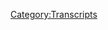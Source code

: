 {{Transcript
    | title         = [[481: September 13, 2012]]
    | caption       = [https://knowledgefight.libsyn.com/481-september-13-2012 Listen to this episode on Libsyn]
    | episodeNumber = [[481: September 13, 2012|481]]
    | length        = 01:52:06
}}

{{MessageBox
    | header     = Warning: Bot Generated Content
    | text       = This transcript was automatically generated by transcription software and likely contains many mistakes and misattributions. Please check the audio for definitive quotes, attribution, and context.
    | image      = N3yvass4myg91.webp
    | imagewidth = 50px
    | id         = warning
}}

{{TranscriptBlock
    | name      = Unknown Speaker
    | timestamp = 00:00:00.000
    | text      = N-N-N-N-N-N-N-Knowledge Fight
}}

{{TranscriptBlock
    | name      = Unknown Speaker
    | timestamp = 00:00:12.880
    | text      = Dan and Jordan, I am sweating.
}}

{{TranscriptBlock
    | name      = Unknown Speaker
    | timestamp = 00:00:19.519
    | text      = Knowledgefight.com, it's time to pray.
}}

{{TranscriptBlock
    | name      = Unknown Speaker
    | timestamp = 00:00:21.320
    | text      = I have great respect for knowledgefight, knowledgefight.
}}

{{TranscriptBlock
    | name      = Unknown Speaker
    | timestamp = 00:00:25.120
    | text      = I'm sick of them posing as if they're the good guys saying we are the bad guys, knowledgefight.
}}

{{TranscriptBlock
    | name      = Unknown Speaker
    | timestamp = 00:00:29.960
    | text      = Dan and Jordan, knowledgefight.com, it's time to pray.
}}

{{TranscriptBlock
    | name      = Unknown Speaker
    | timestamp = 00:00:47.039
    | text      = Hey everybody, welcome back to Knowledge Fight, I'm Dan.
}}

{{TranscriptBlock
    | name      = Unknown Speaker
    | timestamp = 00:01:01.200
    | text      = I'm Jordan.
}}

{{TranscriptBlock
    | name      = Unknown Speaker
    | timestamp = 00:01:02.200
    | text      = We're a couple dudes who like to sit around, drink novelty beverages, and talk a little
}}

{{TranscriptBlock
    | name      = Unknown Speaker
    | timestamp = 00:01:04.200
    | text      = bit about Alex Jones.
}}

{{TranscriptBlock
    | name      = Unknown Speaker
    | timestamp = 00:01:05.400
    | text      = Oh, indeed we are Dan.
}}

{{TranscriptBlock
    | name      = Unknown Speaker
    | timestamp = 00:01:06.599
    | text      = Jordan.
}}

{{TranscriptBlock
    | name      = Unknown Speaker
    | timestamp = 00:01:07.599
    | text      = Dan!
}}

{{TranscriptBlock
    | name      = Unknown Speaker
    | timestamp = 00:01:08.599
    | text      = Jordan.
}}

{{TranscriptBlock
    | name      = Unknown Speaker
    | timestamp = 00:01:09.599
    | text      = Quick question for you.
}}

{{TranscriptBlock
    | name      = Unknown Speaker
    | timestamp = 00:01:10.599
    | text      = What's up?
}}

{{TranscriptBlock
    | name      = Unknown Speaker
    | timestamp = 00:01:11.599
    | text      = What's your bright spot today?
}}

{{TranscriptBlock
    | name      = Unknown Speaker
    | timestamp = 00:01:12.599
    | text      = Well, this bright spot is a little moment that was brought to you by an alley.
}}

{{TranscriptBlock
    | name      = Unknown Speaker
    | timestamp = 00:01:15.480
    | text      = McBeal?
}}

{{TranscriptBlock
    | name      = Unknown Speaker
    | timestamp = 00:01:16.480
    | text      = Oh.
}}

{{TranscriptBlock
    | name      = Unknown Speaker
    | timestamp = 00:01:17.480
    | text      = I was walking to-
}}

{{TranscriptBlock
    | name      = Unknown Speaker
    | timestamp = 00:01:18.480
    | text      = Is it a dancing baby?
}}

{{TranscriptBlock
    | name      = Unknown Speaker
    | timestamp = 00:01:19.480
    | text      = No.
}}

{{TranscriptBlock
    | name      = Unknown Speaker
    | timestamp = 00:01:20.480
    | text      = I was walking to the store and I noticed that there was a bit of, like, blockage in an alley.
}}

{{TranscriptBlock
    | name      = Unknown Speaker
    | timestamp = 00:01:25.120
    | text      = Like, there were a bunch of cars backed up.
}}

{{TranscriptBlock
    | name      = Unknown Speaker
    | timestamp = 00:01:27.760
    | text      = And so, you know, one of the routes that I could go to get to the store was through this
}}

{{TranscriptBlock
    | name      = Unknown Speaker
    | timestamp = 00:01:31.079
    | text      = alley.
}}

{{TranscriptBlock
    | name      = Unknown Speaker
    | timestamp = 00:01:32.079
    | text      = And so I decided to walk through the alley and see what was going on here.
}}

{{TranscriptBlock
    | name      = Unknown Speaker
    | timestamp = 00:01:35.439
    | text      = And it turned out that this lady was trying to get in on a fairly tight turn because someone
}}

{{TranscriptBlock
    | name      = Unknown Speaker
    | timestamp = 00:01:40.519
    | text      = had parked in the alley and it made getting into her parking space much more difficult.
}}

{{TranscriptBlock
    | name      = Unknown Speaker
    | timestamp = 00:01:46.439
    | text      = Yes, indeed.
}}

{{TranscriptBlock
    | name      = Unknown Speaker
    | timestamp = 00:01:47.439
    | text      = And so I noticed, like, oh, this is a problem for a bunch of people.
}}

{{TranscriptBlock
    | name      = Unknown Speaker
    | timestamp = 00:01:50.599
    | text      = No one's taking care of this.
}}

{{TranscriptBlock
    | name      = Unknown Speaker
    | timestamp = 00:01:51.719
    | text      = And I was like, I guided her, you know, like, you can pull back a little bit.
}}

{{TranscriptBlock
    | name      = Unknown Speaker
    | timestamp = 00:01:55.719
    | text      = Well done.
}}

{{TranscriptBlock
    | name      = Unknown Speaker
    | timestamp = 00:01:56.719
    | text      = Yeah, yeah, yeah, yeah.
}}

{{TranscriptBlock
    | name      = Unknown Speaker
    | timestamp = 00:01:57.719
    | text      = Because I looked and I saw, like, she was clearly, like, overwhelmed.
}}

{{TranscriptBlock
    | name      = Unknown Speaker
    | timestamp = 00:02:00.439
    | text      = Mm-hmm.
}}

{{TranscriptBlock
    | name      = Unknown Speaker
    | timestamp = 00:02:01.439
    | text      = She had a kid in the back of the car.
}}

{{TranscriptBlock
    | name      = Unknown Speaker
    | timestamp = 00:02:03.159
    | text      = I was like, this is the sort of thing where, hey, it takes a couple minutes out of my day.
}}

{{TranscriptBlock
    | name      = Unknown Speaker
    | timestamp = 00:02:07.480
    | text      = I can make everybody happy.
}}

{{TranscriptBlock
    | name      = Unknown Speaker
    | timestamp = 00:02:08.840
    | text      = Great stuff.
}}

{{TranscriptBlock
    | name      = Unknown Speaker
    | timestamp = 00:02:09.840
    | text      = Instead of these dicks who were just behind her honking.
}}

{{TranscriptBlock
    | name      = Unknown Speaker
    | timestamp = 00:02:11.639
    | text      = Ah, ah, ah.
}}

{{TranscriptBlock
    | name      = Unknown Speaker
    | timestamp = 00:02:13.319
    | text      = Let's not solve a problem.
}}

{{TranscriptBlock
    | name      = Unknown Speaker
    | timestamp = 00:02:14.319
    | text      = To be fair, they weren't, like, aggressively honking or anything, but it felt like the
}}

{{TranscriptBlock
    | name      = Unknown Speaker
    | timestamp = 00:02:18.080
    | text      = situation that no one was solving.
}}

{{TranscriptBlock
    | name      = Unknown Speaker
    | timestamp = 00:02:19.719
    | text      = Yeah, yeah, yeah.
}}

{{TranscriptBlock
    | name      = Unknown Speaker
    | timestamp = 00:02:20.719
    | text      = And it was completely easy to solve.
}}

{{TranscriptBlock
    | name      = Unknown Speaker
    | timestamp = 00:02:23.199
    | text      = And I guess the bright spot is just, like, being able to, like, help out and then walk
}}

{{TranscriptBlock
    | name      = Unknown Speaker
    | timestamp = 00:02:27.560
    | text      = around.
}}

{{TranscriptBlock
    | name      = Unknown Speaker
    | timestamp = 00:02:28.560
    | text      = Well, that's fantastic.
}}

{{TranscriptBlock
    | name      = Unknown Speaker
    | timestamp = 00:02:29.560
    | text      = Go about my day knowing that, you know, hey.
}}

{{TranscriptBlock
    | name      = Unknown Speaker
    | timestamp = 00:02:32.479
    | text      = Look at me with my Good Samaritan ass walking around.
}}

{{TranscriptBlock
    | name      = Unknown Speaker
    | timestamp = 00:02:34.960
    | text      = It's less Good Samaritan and more just like, that was a problem that got solved.
}}

{{TranscriptBlock
    | name      = Unknown Speaker
    | timestamp = 00:02:39.719
    | text      = All right.
}}

{{TranscriptBlock
    | name      = Unknown Speaker
    | timestamp = 00:02:40.719
    | text      = Like you slap your hands, ah, ah, and we did it.
}}

{{TranscriptBlock
    | name      = Unknown Speaker
    | timestamp = 00:02:44.280
    | text      = Kind of, yeah.
}}

{{TranscriptBlock
    | name      = Unknown Speaker
    | timestamp = 00:02:45.280
    | text      = All right.
}}

{{TranscriptBlock
    | name      = Unknown Speaker
    | timestamp = 00:02:46.280
    | text      = Yeah.
}}

{{TranscriptBlock
    | name      = Unknown Speaker
    | timestamp = 00:02:47.280
    | text      = It's a feeling of.
}}

{{TranscriptBlock
    | name      = Unknown Speaker
    | timestamp = 00:02:48.280
    | text      = You built a desk.
}}

{{TranscriptBlock
    | name      = Unknown Speaker
    | timestamp = 00:02:49.280
    | text      = Mild accomplishment.
}}

{{TranscriptBlock
    | name      = Unknown Speaker
    | timestamp = 00:02:50.280
    | text      = Sure.
}}

{{TranscriptBlock
    | name      = Unknown Speaker
    | timestamp = 00:02:51.280
    | text      = Everybody is feeling better at the other end of it.
}}

{{TranscriptBlock
    | name      = Unknown Speaker
    | timestamp = 00:02:53.000
    | text      = Of course.
}}

{{TranscriptBlock
    | name      = Unknown Speaker
    | timestamp = 00:02:54.000
    | text      = I'm feeling like I helped somebody.
}}

{{TranscriptBlock
    | name      = Unknown Speaker
    | timestamp = 00:02:55.000
    | text      = That lady got into her parking space and she felt helped by somebody.
}}

{{TranscriptBlock
    | name      = Unknown Speaker
    | timestamp = 00:02:58.319
    | text      = Everybody gets to move on with their day.
}}

{{TranscriptBlock
    | name      = Unknown Speaker
    | timestamp = 00:02:59.599
    | text      = The people who were behind that car ended up, you know, it's all because this one fucking
}}

{{TranscriptBlock
    | name      = Unknown Speaker
    | timestamp = 00:03:04.139
    | text      = person parked in the alley.
}}

{{TranscriptBlock
    | name      = Unknown Speaker
    | timestamp = 00:03:05.139
    | text      = Sure.
}}

{{TranscriptBlock
    | name      = Unknown Speaker
    | timestamp = 00:03:06.139
    | text      = No reason for that.
}}

{{TranscriptBlock
    | name      = Unknown Speaker
    | timestamp = 00:03:07.139
    | text      = No, no, no.
}}

{{TranscriptBlock
    | name      = Unknown Speaker
    | timestamp = 00:03:08.139
    | text      = Let's all remember who the real villain is.
}}

{{TranscriptBlock
    | name      = Unknown Speaker
    | timestamp = 00:03:09.759
    | text      = Everybody comes away feeling better and just like, all right.
}}

{{TranscriptBlock
    | name      = Unknown Speaker
    | timestamp = 00:03:13.039
    | text      = That's great.
}}

{{TranscriptBlock
    | name      = Unknown Speaker
    | timestamp = 00:03:14.039
    | text      = Sometimes small things should be turned into the sports movie where everybody carries you
}}

{{TranscriptBlock
    | name      = Unknown Speaker
    | timestamp = 00:03:19.360
    | text      = on their shoulders.
}}

{{TranscriptBlock
    | name      = Unknown Speaker
    | timestamp = 00:03:20.360
    | text      = Yes.
}}

{{TranscriptBlock
    | name      = Unknown Speaker
    | timestamp = 00:03:21.360
    | text      = I should have had a Rudy.
}}

{{TranscriptBlock
    | name      = Unknown Speaker
    | timestamp = 00:03:22.360
    | text      = You should have been carried through the alleyway and taken to, yeah, yeah, yeah, absolutely.
}}

{{TranscriptBlock
    | name      = Unknown Speaker
    | timestamp = 00:03:27.800
    | text      = I mean, glad you got there because that's the point I was trying to make.
}}

{{TranscriptBlock
    | name      = Unknown Speaker
    | timestamp = 00:03:32.319
    | text      = That's what you were going for.
}}

{{TranscriptBlock
    | name      = Unknown Speaker
    | timestamp = 00:03:33.319
    | text      = Yes, I agree.
}}

{{TranscriptBlock
    | name      = Unknown Speaker
    | timestamp = 00:03:34.319
    | text      = How about you?
}}

{{TranscriptBlock
    | name      = Unknown Speaker
    | timestamp = 00:03:37.199
    | text      = Mine is the successful, as we finished the U.S. Open, or as you finished the U.S. Open
}}

{{TranscriptBlock
    | name      = Unknown Speaker
    | timestamp = 00:03:45.759
    | text      = finished.
}}

{{TranscriptBlock
    | name      = Unknown Speaker
    | timestamp = 00:03:46.759
    | text      = I didn't finish.
}}

{{TranscriptBlock
    | name      = Unknown Speaker
    | timestamp = 00:03:48.560
    | text      = Your anecdote.
}}

{{TranscriptBlock
    | name      = Unknown Speaker
    | timestamp = 00:03:49.560
    | text      = Oh, I see.
}}

{{TranscriptBlock
    | name      = Unknown Speaker
    | timestamp = 00:03:50.560
    | text      = Almost similar simultaneously.
}}

{{TranscriptBlock
    | name      = Unknown Speaker
    | timestamp = 00:03:51.560
    | text      = It was a little bit earlier.
}}

{{TranscriptBlock
    | name      = Unknown Speaker
    | timestamp = 00:03:54.719
    | text      = But Dominic Thiem won the U.S. Open defeating Sasha Zverev, who I am strongly against.
}}

{{TranscriptBlock
    | name      = Unknown Speaker
    | timestamp = 00:04:01.759
    | text      = Okay, so you like that guy lost.
}}

{{TranscriptBlock
    | name      = Unknown Speaker
    | timestamp = 00:04:03.599
    | text      = I like that he lost.
}}

{{TranscriptBlock
    | name      = Unknown Speaker
    | timestamp = 00:04:04.599
    | text      = I love Thiem.
}}

{{TranscriptBlock
    | name      = Unknown Speaker
    | timestamp = 00:04:05.599
    | text      = I like a good one-handed backhand.
}}

{{TranscriptBlock
    | name      = Unknown Speaker
    | timestamp = 00:04:06.599
    | text      = It was great.
}}

{{TranscriptBlock
    | name      = Unknown Speaker
    | timestamp = 00:04:07.599
    | text      = It was the first time somebody under the age of 30 has won a U.S. Open in, I don't know,
}}

{{TranscriptBlock
    | name      = Unknown Speaker
    | timestamp = 00:04:12.479
    | text      = probably 85 years or however long Nadal's been around.
}}

{{TranscriptBlock
    | name      = Unknown Speaker
    | timestamp = 00:04:15.000
    | text      = I'm worried that your bright spots are getting dangerously close to tennis updates.
}}

{{TranscriptBlock
    | name      = Unknown Speaker
    | timestamp = 00:04:19.160
    | text      = I'm not going outside a lot.
}}

{{TranscriptBlock
    | name      = Unknown Speaker
    | timestamp = 00:04:20.959
    | text      = Yeah, I know.
}}

{{TranscriptBlock
    | name      = Unknown Speaker
    | timestamp = 00:04:21.959
    | text      = I'm not going outdoors.
}}

{{TranscriptBlock
    | name      = Unknown Speaker
    | timestamp = 00:04:22.959
    | text      = Still, right?
}}

{{TranscriptBlock
    | name      = Unknown Speaker
    | timestamp = 00:04:23.959
    | text      = It is becoming like this is the SportsCenter tennis update.
}}

{{TranscriptBlock
    | name      = Unknown Speaker
    | timestamp = 00:04:26.319
    | text      = Oh, do you want to talk about plants out here?
}}

{{TranscriptBlock
    | name      = Unknown Speaker
    | timestamp = 00:04:28.839
    | text      = Is this the home and garden network?
}}

{{TranscriptBlock
    | name      = Unknown Speaker
    | timestamp = 00:04:30.079
    | text      = I mean, now that you mention it, I have some peas coming in that I'm pretty excited about.
}}

{{TranscriptBlock
    | name      = Unknown Speaker
    | timestamp = 00:04:34.040
    | text      = See, there we go.
}}

{{TranscriptBlock
    | name      = Unknown Speaker
    | timestamp = 00:04:35.040
    | text      = We're understanding our situations here.
}}

{{TranscriptBlock
    | name      = Unknown Speaker
    | timestamp = 00:04:37.319
    | text      = Yes, we have interests.
}}

{{TranscriptBlock
    | name      = Unknown Speaker
    | timestamp = 00:04:39.360
    | text      = There are very few other things going on.
}}

{{TranscriptBlock
    | name      = Unknown Speaker
    | timestamp = 00:04:40.959
    | text      = All right, guys.
}}

{{TranscriptBlock
    | name      = Unknown Speaker
    | timestamp = 00:04:41.959
    | text      = Welcome to Plants in Tennis and Alex Jones.
}}

{{TranscriptBlock
    | name      = Unknown Speaker
    | timestamp = 00:04:45.759
    | text      = All right.
}}

{{TranscriptBlock
    | name      = Unknown Speaker
    | timestamp = 00:04:46.759
    | text      = Jordan, we've got an interesting episode to go over today, but before we get to that,
}}

{{TranscriptBlock
    | name      = Unknown Speaker
    | timestamp = 00:04:49.759
    | text      = we've got to take a little moment to say thank you to some folks who have signed up and are
}}

{{TranscriptBlock
    | name      = Unknown Speaker
    | timestamp = 00:04:52.199
    | text      = supporting the show.
}}

{{TranscriptBlock
    | name      = Unknown Speaker
    | timestamp = 00:04:53.199
    | text      = Wonderful.
}}

{{TranscriptBlock
    | name      = Unknown Speaker
    | timestamp = 00:04:54.199
    | text      = So first, Kelsey E. Thank you so much.
}}

{{TranscriptBlock
    | name      = Unknown Speaker
    | timestamp = 00:04:55.199
    | text      = You're now a policy wonk.
}}

{{TranscriptBlock
    | name      = Unknown Speaker
    | timestamp = 00:04:56.199
    | text      = I'm a policy wonk.
}}

{{TranscriptBlock
    | name      = Unknown Speaker
    | timestamp = 00:04:57.199
    | text      = Thank you.
}}

{{TranscriptBlock
    | name      = Unknown Speaker
    | timestamp = 00:04:58.199
    | text      = Thanks, Kelsey.
}}

{{TranscriptBlock
    | name      = Unknown Speaker
    | timestamp = 00:04:59.199
    | text      = Next, Justin S. Thank you so much.
}}

{{TranscriptBlock
    | name      = Unknown Speaker
    | timestamp = 00:05:00.199
    | text      = You're now a policy wonk.
}}

{{TranscriptBlock
    | name      = Unknown Speaker
    | timestamp = 00:05:01.199
    | text      = I'm a policy wonk.
}}

{{TranscriptBlock
    | name      = Unknown Speaker
    | timestamp = 00:05:02.199
    | text      = Thank you, Justin.
}}

{{TranscriptBlock
    | name      = Unknown Speaker
    | timestamp = 00:05:03.199
    | text      = Thank you.
}}

{{TranscriptBlock
    | name      = Unknown Speaker
    | timestamp = 00:05:04.199
    | text      = Next, Karen C. Thank you so much.
}}

{{TranscriptBlock
    | name      = Unknown Speaker
    | timestamp = 00:05:05.600
    | text      = You're now a policy wonk.
}}

{{TranscriptBlock
    | name      = Unknown Speaker
    | timestamp = 00:05:06.600
    | text      = I'm a policy wonk.
}}

{{TranscriptBlock
    | name      = Unknown Speaker
    | timestamp = 00:05:07.600
    | text      = Thanks, Karen.
}}

{{TranscriptBlock
    | name      = Unknown Speaker
    | timestamp = 00:05:08.600
    | text      = Thank you.
}}

{{TranscriptBlock
    | name      = Unknown Speaker
    | timestamp = 00:05:09.600
    | text      = Next, Matthew L. Thank you so much.
}}

{{TranscriptBlock
    | name      = Unknown Speaker
    | timestamp = 00:05:10.600
    | text      = You're now a policy wonk.
}}

{{TranscriptBlock
    | name      = Unknown Speaker
    | timestamp = 00:05:11.600
    | text      = I'm a policy wonk.
}}

{{TranscriptBlock
    | name      = Unknown Speaker
    | timestamp = 00:05:12.600
    | text      = Thank you very much, Matthew.
}}

{{TranscriptBlock
    | name      = Unknown Speaker
    | timestamp = 00:05:13.600
    | text      = Next, ooh, terrible name.
}}

{{TranscriptBlock
    | name      = Unknown Speaker
    | timestamp = 00:05:14.660
    | text      = Jordan G. Thank you so much.
}}

{{TranscriptBlock
    | name      = Unknown Speaker
    | timestamp = 00:05:16.160
    | text      = You're now a policy wonk.
}}

{{TranscriptBlock
    | name      = Unknown Speaker
    | timestamp = 00:05:17.540
    | text      = I'm a policy wonk.
}}

{{TranscriptBlock
    | name      = Unknown Speaker
    | timestamp = 00:05:19.680
    | text      = Thanks, Jordan.
}}

{{TranscriptBlock
    | name      = Unknown Speaker
    | timestamp = 00:05:22.120
    | text      = Terrible name.
}}

{{TranscriptBlock
    | name      = Unknown Speaker
    | timestamp = 00:05:23.120
    | text      = Terrible name.
}}

{{TranscriptBlock
    | name      = Unknown Speaker
    | timestamp = 00:05:24.120
    | text      = Person with a terrible name, Jordan.
}}

{{TranscriptBlock
    | name      = Unknown Speaker
    | timestamp = 00:05:25.120
    | text      = Next, Keegan K. Thank you so much.
}}

{{TranscriptBlock
    | name      = Unknown Speaker
    | timestamp = 00:05:27.120
    | text      = You're now a policy wonk.
}}

{{TranscriptBlock
    | name      = Unknown Speaker
    | timestamp = 00:05:28.120
    | text      = I'm a policy wonk.
}}

{{TranscriptBlock
    | name      = Unknown Speaker
    | timestamp = 00:05:29.439
    | text      = Thank you, Keegan.
}}

{{TranscriptBlock
    | name      = Unknown Speaker
    | timestamp = 00:05:30.519
    | text      = Thank you.
}}

{{TranscriptBlock
    | name      = Unknown Speaker
    | timestamp = 00:05:31.519
    | text      = Next, David T. Thank you so much.
}}

{{TranscriptBlock
    | name      = Unknown Speaker
    | timestamp = 00:05:32.519
    | text      = You're now a policy wonk.
}}

{{TranscriptBlock
    | name      = Unknown Speaker
    | timestamp = 00:05:33.519
    | text      = Thanks, David!
}}

{{TranscriptBlock
    | name      = Unknown Speaker
    | timestamp = 00:05:34.519
    | text      = Thank you!
}}

{{TranscriptBlock
    | name      = Unknown Speaker
    | timestamp = 00:05:35.519
    | text      = Uh, then, uh, Bazzoot Bob, thank you so much, you are now a policy wonk.
}}

{{TranscriptBlock
    | name      = Unknown Speaker
    | timestamp = 00:05:39.000
    | text      = I'm a policy wonk.
}}

{{TranscriptBlock
    | name      = Unknown Speaker
    | timestamp = 00:05:40.000
    | text      = Thank you very much, Bazzoot Bob.
}}

{{TranscriptBlock
    | name      = Unknown Speaker
    | timestamp = 00:05:41.500
    | text      = Thank you.
}}

{{TranscriptBlock
    | name      = Unknown Speaker
    | timestamp = 00:05:42.500
    | text      = And finally, let's say thank you to two couple people who donated on elevated level, we appreciate
}}

{{TranscriptBlock
    | name      = Unknown Speaker
    | timestamp = 00:05:45.000
    | text      = that very much.
}}

{{TranscriptBlock
    | name      = Unknown Speaker
    | timestamp = 00:05:46.000
    | text      = So first, Lauren P., thank you so much, you are now a technocrat.
}}

{{TranscriptBlock
    | name      = Unknown Speaker
    | timestamp = 00:05:49.319
    | text      = And Hannah L., thank you so much, you are now a technocrat.
}}

{{TranscriptBlock
    | name      = Unknown Speaker
    | timestamp = 00:05:52.120
    | text      = I'm a policy wonk.
}}

{{TranscriptBlock
    | name      = Unknown Speaker
    | timestamp = 00:05:53.120
    | text      = Crikey, mate, that's fantastic.
}}

{{TranscriptBlock
    | name      = Unknown Speaker
    | timestamp = 00:05:54.120
    | text      = Have yourself a brew.
}}

{{TranscriptBlock
    | name      = Unknown Speaker
    | timestamp = 00:05:55.120
    | text      = How's your 401k doing, bro?
}}

{{TranscriptBlock
    | name      = Unknown Speaker
    | timestamp = 00:05:56.120
    | text      = Alright, we gotta go full tilt boogie on this, Watson, alright?
}}

{{TranscriptBlock
    | name      = Unknown Speaker
    | timestamp = 00:06:00.120
    | text      = Let's just get down to business.
}}

{{TranscriptBlock
    | name      = Unknown Speaker
    | timestamp = 00:06:02.000
    | text      = We ain't making that money off that heroin.
}}

{{TranscriptBlock
    | name      = Unknown Speaker
    | timestamp = 00:06:04.079
    | text      = Why you pimps so good?
}}

{{TranscriptBlock
    | name      = Unknown Speaker
    | timestamp = 00:06:06.000
    | text      = My neck is freakishly large.
}}

{{TranscriptBlock
    | name      = Unknown Speaker
    | timestamp = 00:06:07.639
    | text      = I declare info war on you.
}}

{{TranscriptBlock
    | name      = Unknown Speaker
    | timestamp = 00:06:10.519
    | text      = Thank you so much, Lauren, and thank you so much, Hannah.
}}

{{TranscriptBlock
    | name      = Unknown Speaker
    | timestamp = 00:06:13.079
    | text      = Yes, thank you very much to the both of you.
}}

{{TranscriptBlock
    | name      = Unknown Speaker
    | timestamp = 00:06:14.720
    | text      = If you're out there listening and thinking, hey, I enjoy this show, I'd like to support
}}

{{TranscriptBlock
    | name      = Unknown Speaker
    | timestamp = 00:06:17.199
    | text      = what these gents do, you can do that by going to our website, knowledgefight.com, clicking
}}

{{TranscriptBlock
    | name      = Unknown Speaker
    | timestamp = 00:06:20.060
    | text      = the button that says support the show, we would appreciate it.
}}

{{TranscriptBlock
    | name      = Unknown Speaker
    | timestamp = 00:06:22.839
    | text      = Or, uh, what you could do is you could, uh, I'm sorry, the moment I get into a space where
}}

{{TranscriptBlock
    | name      = Unknown Speaker
    | timestamp = 00:06:30.519
    | text      = I'm trying to create something, you started scratching your beard, and I was like, alright,
}}

{{TranscriptBlock
    | name      = Unknown Speaker
    | timestamp = 00:06:34.720
    | text      = what you could do is you could take that and scratch your beard with, no, that's not how
}}

{{TranscriptBlock
    | name      = Unknown Speaker
    | timestamp = 00:06:38.079
    | text      = that works.
}}

{{TranscriptBlock
    | name      = Unknown Speaker
    | timestamp = 00:06:39.079
    | text      = Get a little beard comb, shit, no, take the beard comb to the charity, no, it's a beard.
}}

{{TranscriptBlock
    | name      = Unknown Speaker
    | timestamp = 00:06:45.560
    | text      = Dan?
}}

{{TranscriptBlock
    | name      = Unknown Speaker
    | timestamp = 00:06:46.879
    | text      = I think you're worse at this than me.
}}

{{TranscriptBlock
    | name      = Unknown Speaker
    | timestamp = 00:06:48.360
    | text      = Scratch your beard.
}}

{{TranscriptBlock
    | name      = Unknown Speaker
    | timestamp = 00:06:50.480
    | text      = I really think I'm pretty bad at this.
}}

{{TranscriptBlock
    | name      = Unknown Speaker
    | timestamp = 00:06:52.480
    | text      = I know.
}}

{{TranscriptBlock
    | name      = Unknown Speaker
    | timestamp = 00:06:53.480
    | text      = But I think you're worse.
}}

{{TranscriptBlock
    | name      = Unknown Speaker
    | timestamp = 00:06:54.480
    | text      = I'm really taking it to a new level.
}}

{{TranscriptBlock
    | name      = Unknown Speaker
    | timestamp = 00:06:56.639
    | text      = What you should do.
}}

{{TranscriptBlock
    | name      = Unknown Speaker
    | timestamp = 00:06:57.639
    | text      = Yes, what's that?
}}

{{TranscriptBlock
    | name      = Unknown Speaker
    | timestamp = 00:06:58.639
    | text      = Is you should take a class on how to improvise, and then put on a show, and give the proceeds
}}

{{TranscriptBlock
    | name      = Unknown Speaker
    | timestamp = 00:07:07.040
    | text      = of that show to charity in the form of the generosity that you.
}}

{{TranscriptBlock
    | name      = Unknown Speaker
    | timestamp = 00:07:10.920
    | text      = That's great.
}}

{{TranscriptBlock
    | name      = Unknown Speaker
    | timestamp = 00:07:11.920
    | text      = Oh, no it wasn't.
}}

{{TranscriptBlock
    | name      = Unknown Speaker
    | timestamp = 00:07:12.920
    | text      = That's fantastic.
}}

{{TranscriptBlock
    | name      = Unknown Speaker
    | timestamp = 00:07:13.920
    | text      = It's more coherent than the beard scratching thing, that's for sure.
}}

{{TranscriptBlock
    | name      = Unknown Speaker
    | timestamp = 00:07:17.079
    | text      = You scratched your beard, and it threw me off.
}}

{{TranscriptBlock
    | name      = Unknown Speaker
    | timestamp = 00:07:19.759
    | text      = So Jordan, today, I think that there is probably a slight expectation that people might have
}}

{{TranscriptBlock
    | name      = Unknown Speaker
    | timestamp = 00:07:26.939
    | text      = that we're going to be talking about Roger Stone, and you know how the media has decided
}}

{{TranscriptBlock
    | name      = Unknown Speaker
    | timestamp = 00:07:33.300
    | text      = to cover his.
}}

{{TranscriptBlock
    | name      = Unknown Speaker
    | timestamp = 00:07:34.300
    | text      = I'm confused.
}}

{{TranscriptBlock
    | name      = Unknown Speaker
    | timestamp = 00:07:35.300
    | text      = He calls for a violent overthrow of the country every other day.
}}

{{TranscriptBlock
    | name      = Unknown Speaker
    | timestamp = 00:07:40.000
    | text      = What are we doing?
}}

{{TranscriptBlock
    | name      = Unknown Speaker
    | timestamp = 00:07:41.000
    | text      = What are we doing?
}}

{{TranscriptBlock
    | name      = Unknown Speaker
    | timestamp = 00:07:42.000
    | text      = Are we busy?
}}

{{TranscriptBlock
    | name      = Unknown Speaker
    | timestamp = 00:07:43.000
    | text      = Well, it's, I mean, we're closer to the election, and maybe things are a little bit more explicit
}}

{{TranscriptBlock
    | name      = Unknown Speaker
    | timestamp = 00:07:46.399
    | text      = than they have been in the past.
}}

{{TranscriptBlock
    | name      = Unknown Speaker
    | timestamp = 00:07:48.600
    | text      = But that's not what we're doing today.
}}

{{TranscriptBlock
    | name      = Unknown Speaker
    | timestamp = 00:07:50.680
    | text      = Of course not.
}}

{{TranscriptBlock
    | name      = Unknown Speaker
    | timestamp = 00:07:51.680
    | text      = Today we're doing a very special episode, policy wonk Keith got in touch with me.
}}

{{TranscriptBlock
    | name      = Unknown Speaker
    | timestamp = 00:07:56.639
    | text      = All right.
}}

{{TranscriptBlock
    | name      = Unknown Speaker
    | timestamp = 00:07:57.639
    | text      = Reached out and wanted to, you know, it's been a bad year, a lot of negative, a lot of down
}}

{{TranscriptBlock
    | name      = Unknown Speaker
    | timestamp = 00:08:04.680
    | text      = feelings.
}}

{{TranscriptBlock
    | name      = Unknown Speaker
    | timestamp = 00:08:05.680
    | text      = Sure, sure.
}}

{{TranscriptBlock
    | name      = Unknown Speaker
    | timestamp = 00:08:06.680
    | text      = You know, we got this coronavirus going around, this COVID-19, everybody's had a tough time.
}}

{{TranscriptBlock
    | name      = Unknown Speaker
    | timestamp = 00:08:12.959
    | text      = And he and his wife, Laurel, are having their anniversary, and they wanted to go back to
}}

{{TranscriptBlock
    | name      = Unknown Speaker
    | timestamp = 00:08:20.800
    | text      = the day of their wedding.
}}

{{TranscriptBlock
    | name      = Unknown Speaker
    | timestamp = 00:08:22.120
    | text      = Oh, no.
}}

{{TranscriptBlock
    | name      = Unknown Speaker
    | timestamp = 00:08:23.120
    | text      = So today we are going to be time traveling back to September 13th, 2012, to be experiencing
}}

{{TranscriptBlock
    | name      = Unknown Speaker
    | timestamp = 00:08:31.759
    | text      = what was going on on the Alex Jones show on the day of Keith and Laurel's wedding.
}}

{{TranscriptBlock
    | name      = Unknown Speaker
    | timestamp = 00:08:37.159
    | text      = I think this is a way better one than making a time capsule for someone who's going to
}}

{{TranscriptBlock
    | name      = Unknown Speaker
    | timestamp = 00:08:43.840
    | text      = listen to it when they're 16.
}}

{{TranscriptBlock
    | name      = Unknown Speaker
    | timestamp = 00:08:45.639
    | text      = I don't know if they'll be really ready to appreciate our show at 16.
}}

{{TranscriptBlock
    | name      = Unknown Speaker
    | timestamp = 00:08:49.419
    | text      = But wedding anniversary?
}}

{{TranscriptBlock
    | name      = Unknown Speaker
    | timestamp = 00:08:50.419
    | text      = Sure.
}}

{{TranscriptBlock
    | name      = Unknown Speaker
    | timestamp = 00:08:51.419
    | text      = We can do that all day, Dan.
}}

{{TranscriptBlock
    | name      = Unknown Speaker
    | timestamp = 00:08:52.799
    | text      = Yeah.
}}

{{TranscriptBlock
    | name      = Unknown Speaker
    | timestamp = 00:08:53.799
    | text      = So it's their 8th anniversary, and Keith informs me that they met 21 years ago at, ooh, Alex
}}

{{TranscriptBlock
    | name      = Unknown Speaker
    | timestamp = 00:08:59.399
    | text      = is going to hate this, Model UN Conference.
}}

{{TranscriptBlock
    | name      = Unknown Speaker
    | timestamp = 00:09:02.240
    | text      = Ooh, we've got the globals of globalists here.
}}

{{TranscriptBlock
    | name      = Unknown Speaker
    | timestamp = 00:09:05.720
    | text      = Model globalists.
}}

{{TranscriptBlock
    | name      = Unknown Speaker
    | timestamp = 00:09:06.720
    | text      = The Shadow Gate of Gates.
}}

{{TranscriptBlock
    | name      = Unknown Speaker
    | timestamp = 00:09:08.500
    | text      = They started listening to the show together a couple years ago when Laurel was going through
}}

{{TranscriptBlock
    | name      = Unknown Speaker
    | timestamp = 00:09:12.600
    | text      = getting diagnosed with a pituitary tumor, parentheses turns out to at least be non-cancerous.
}}

{{TranscriptBlock
    | name      = Unknown Speaker
    | timestamp = 00:09:17.360
    | text      = Oh, that's good.
}}

{{TranscriptBlock
    | name      = Unknown Speaker
    | timestamp = 00:09:18.360
    | text      = Ooh.
}}

{{TranscriptBlock
    | name      = Unknown Speaker
    | timestamp = 00:09:19.360
    | text      = Ooh, that would have been-
}}

{{TranscriptBlock
    | name      = Unknown Speaker
    | timestamp = 00:09:20.360
    | text      = That's a relief.
}}

{{TranscriptBlock
    | name      = Unknown Speaker
    | timestamp = 00:09:21.360
    | text      = Yeah, yeah, yeah.
}}

{{TranscriptBlock
    | name      = Unknown Speaker
    | timestamp = 00:09:22.360
    | text      = That would have been a relief to both Alex and the podcast through the Christmas Eve
}}

{{TranscriptBlock
    | name      = Unknown Speaker
    | timestamp = 00:09:24.919
    | text      = episode with the drunken hatchet throwing.
}}

{{TranscriptBlock
    | name      = Unknown Speaker
    | timestamp = 00:09:28.000
    | text      = Jordan turned out to be her spirit animal, and she got a lot of emotional relief screaming
}}

{{TranscriptBlock
    | name      = Unknown Speaker
    | timestamp = 00:09:31.399
    | text      = at the same things many times a few seconds before.
}}

{{TranscriptBlock
    | name      = Unknown Speaker
    | timestamp = 00:09:34.879
    | text      = Since then, it's become a bit of a ritual to keep up with the show, and she's taken
}}

{{TranscriptBlock
    | name      = Unknown Speaker
    | timestamp = 00:09:38.200
    | text      = on as a fairly successful personal endeavor to get Infowars listeners to think outside
}}

{{TranscriptBlock
    | name      = Unknown Speaker
    | timestamp = 00:09:44.659
    | text      = the Alex box by invading their chat.
}}

{{TranscriptBlock
    | name      = Unknown Speaker
    | timestamp = 00:09:46.879
    | text      = I like it.
}}

{{TranscriptBlock
    | name      = Unknown Speaker
    | timestamp = 00:09:47.879
    | text      = I enjoy it.
}}

{{TranscriptBlock
    | name      = Unknown Speaker
    | timestamp = 00:09:48.879
    | text      = Wow.
}}

{{TranscriptBlock
    | name      = Unknown Speaker
    | timestamp = 00:09:49.879
    | text      = Get in there.
}}

{{TranscriptBlock
    | name      = Unknown Speaker
    | timestamp = 00:09:50.879
    | text      = I guess.
}}

{{TranscriptBlock
    | name      = Unknown Speaker
    | timestamp = 00:09:51.879
    | text      = It's courage.
}}

{{TranscriptBlock
    | name      = Unknown Speaker
    | timestamp = 00:09:52.879
    | text      = It's courage.
}}

{{TranscriptBlock
    | name      = Unknown Speaker
    | timestamp = 00:09:53.879
    | text      = Yeah.
}}

{{TranscriptBlock
    | name      = Unknown Speaker
    | timestamp = 00:09:54.879
    | text      = That's courage.
}}

{{TranscriptBlock
    | name      = Unknown Speaker
    | timestamp = 00:09:55.879
    | text      = We applaud Laurel.
}}

{{TranscriptBlock
    | name      = Unknown Speaker
    | timestamp = 00:09:56.879
    | text      = You're putting yourself in the-
}}

{{TranscriptBlock
    | name      = Unknown Speaker
    | timestamp = 00:09:57.879
    | text      = Am I getting flexed on a little bit that she's yelling a few seconds before me?
}}

{{TranscriptBlock
    | name      = Unknown Speaker
    | timestamp = 00:10:01.799
    | text      = Am I doing my bad job here?
}}

{{TranscriptBlock
    | name      = Unknown Speaker
    | timestamp = 00:10:04.639
    | text      = I don't know if it's getting flexed on, but maybe your reaction time isn't what
}}

{{TranscriptBlock
    | name      = Unknown Speaker
    | timestamp = 00:10:07.720
    | text      = it could be.
}}

{{TranscriptBlock
    | name      = Unknown Speaker
    | timestamp = 00:10:08.720
    | text      = Maybe I'm a little slow.
}}

{{TranscriptBlock
    | name      = Unknown Speaker
    | timestamp = 00:10:09.720
    | text      = Maybe I'm behind.
}}

{{TranscriptBlock
    | name      = Unknown Speaker
    | timestamp = 00:10:10.720
    | text      = Yeah.
}}

{{TranscriptBlock
    | name      = Unknown Speaker
    | timestamp = 00:10:11.720
    | text      = All right.
}}

{{TranscriptBlock
    | name      = Unknown Speaker
    | timestamp = 00:10:12.720
    | text      = So I have a couple out of context drops to start before we get into things.
}}

{{TranscriptBlock
    | name      = Unknown Speaker
    | timestamp = 00:10:16.559
    | text      = Here's just something that I thought was really funny.
}}

{{TranscriptBlock
    | name      = Unknown Speaker
    | timestamp = 00:10:19.000
    | text      = This new book, I think, is one of the best I've ever read, Democrips and Rebleblicans.
}}

{{TranscriptBlock
    | name      = Unknown Speaker
    | timestamp = 00:10:30.519
    | text      = That's just a great sentence.
}}

{{TranscriptBlock
    | name      = Unknown Speaker
    | timestamp = 00:10:32.960
    | text      = You can't get better than that sentence.
}}

{{TranscriptBlock
    | name      = Unknown Speaker
    | timestamp = 00:10:35.360
    | text      = How could possibly, in any world, the best book you've ever read is Democrips and Reblebla.
}}

{{TranscriptBlock
    | name      = Unknown Speaker
    | timestamp = 00:10:44.600
    | text      = Also, it's Jesse Ventura's book.
}}

{{TranscriptBlock
    | name      = Unknown Speaker
    | timestamp = 00:10:48.039
    | text      = It's Democrips and Rebleblicans, but it's a problem.
}}

{{TranscriptBlock
    | name      = Unknown Speaker
    | timestamp = 00:10:52.559
    | text      = It's a bad name because you can't pronounce it.
}}

{{TranscriptBlock
    | name      = Unknown Speaker
    | timestamp = 00:10:55.639
    | text      = Because you can't pronounce it.
}}

{{TranscriptBlock
    | name      = Unknown Speaker
    | timestamp = 00:10:56.639
    | text      = Rebleblican.
}}

{{TranscriptBlock
    | name      = Unknown Speaker
    | timestamp = 00:10:57.639
    | text      = Yeah.
}}

{{TranscriptBlock
    | name      = Unknown Speaker
    | timestamp = 00:10:58.639
    | text      = Rebleblicans.
}}

{{TranscriptBlock
    | name      = Unknown Speaker
    | timestamp = 00:10:59.639
    | text      = I think it's one of the best I've ever read, Democrips and Rebleblicans.
}}

{{TranscriptBlock
    | name      = Unknown Speaker
    | timestamp = 00:11:02.960
    | text      = Rebleblicans.
}}

{{TranscriptBlock
    | name      = Unknown Speaker
    | timestamp = 00:11:03.960
    | text      = Rebleblicans.
}}

{{TranscriptBlock
    | name      = Unknown Speaker
    | timestamp = 00:11:04.960
    | text      = He can't pronounce it.
}}

{{TranscriptBlock
    | name      = Unknown Speaker
    | timestamp = 00:11:05.960
    | text      = He says it over and over.
}}

{{TranscriptBlock
    | name      = Unknown Speaker
    | timestamp = 00:11:06.960
    | text      = It's a tongue twister.
}}

{{TranscriptBlock
    | name      = Unknown Speaker
    | timestamp = 00:11:07.960
    | text      = It's a tongue twister.
}}

{{TranscriptBlock
    | name      = Unknown Speaker
    | timestamp = 00:11:08.960
    | text      = Yeah.
}}

{{TranscriptBlock
    | name      = Unknown Speaker
    | timestamp = 00:11:09.960
    | text      = I would have advised Jesse against that.
}}

{{TranscriptBlock
    | name      = Unknown Speaker
    | timestamp = 00:11:10.960
    | text      = That is not a good name for a book.
}}

{{TranscriptBlock
    | name      = Unknown Speaker
    | timestamp = 00:11:14.519
    | text      = All right.
}}

{{TranscriptBlock
    | name      = Unknown Speaker
    | timestamp = 00:11:16.480
    | text      = And then, the second out-of-context drop from today's show is a teaser for what's to come.
}}

{{TranscriptBlock
    | name      = Unknown Speaker
    | timestamp = 00:11:21.919
    | text      = As we already know, Jesse Ventura is going to be on this show.
}}

{{TranscriptBlock
    | name      = Unknown Speaker
    | timestamp = 00:11:24.919
    | text      = And this should tell you that there are dark times ahead.
}}

{{TranscriptBlock
    | name      = Unknown Speaker
    | timestamp = 00:11:28.000
    | text      = I don't want to hear about Ron Paul ever again.
}}

{{TranscriptBlock
    | name      = Unknown Speaker
    | timestamp = 00:11:30.840
    | text      = Oh no.
}}

{{TranscriptBlock
    | name      = Unknown Speaker
    | timestamp = 00:11:31.840
    | text      = Uh oh.
}}

{{TranscriptBlock
    | name      = Unknown Speaker
    | timestamp = 00:11:32.840
    | text      = Oh no.
}}

{{TranscriptBlock
    | name      = Unknown Speaker
    | timestamp = 00:11:33.840
    | text      = Oh no.
}}

{{TranscriptBlock
    | name      = Unknown Speaker
    | timestamp = 00:11:34.840
    | text      = Is this the beginning of the end for Alex and Ron Paul?
}}

{{TranscriptBlock
    | name      = Unknown Speaker
    | timestamp = 00:11:37.960
    | text      = Is this where it begins?
}}

{{TranscriptBlock
    | name      = Unknown Speaker
    | timestamp = 00:11:38.960
    | text      = This might have been when Ron Paul shoved ISIS up his dirty asshole.
}}

{{TranscriptBlock
    | name      = Unknown Speaker
    | timestamp = 00:11:41.799
    | text      = It could be.
}}

{{TranscriptBlock
    | name      = Unknown Speaker
    | timestamp = 00:11:42.799
    | text      = That could be what's going on.
}}

{{TranscriptBlock
    | name      = Unknown Speaker
    | timestamp = 00:11:43.799
    | text      = Is that today, huh?
}}

{{TranscriptBlock
    | name      = Unknown Speaker
    | timestamp = 00:11:44.799
    | text      = Okay.
}}

{{TranscriptBlock
    | name      = Unknown Speaker
    | timestamp = 00:11:45.799
    | text      = So, we start here where Alex begins introducing the show.
}}

{{TranscriptBlock
    | name      = Unknown Speaker
    | timestamp = 00:11:49.919
    | text      = Ladies and gentlemen, it is Thursday, the 13th day of September 2012, former Minnesota
}}

{{TranscriptBlock
    | name      = Unknown Speaker
    | timestamp = 00:11:57.720
    | text      = governor Jesse Ventura will be joining us to give us his take on election 2012 and beyond.
}}

{{TranscriptBlock
    | name      = Unknown Speaker
    | timestamp = 00:12:04.360
    | text      = I just wanted to put that in there as a timestamp, as if to be holding up today's newspaper.
}}

{{TranscriptBlock
    | name      = Unknown Speaker
    | timestamp = 00:12:09.120
    | text      = Yes, yes, I see.
}}

{{TranscriptBlock
    | name      = Unknown Speaker
    | timestamp = 00:12:10.399
    | text      = Alex saying that it's that day.
}}

{{TranscriptBlock
    | name      = Unknown Speaker
    | timestamp = 00:12:12.039
    | text      = I understand.
}}

{{TranscriptBlock
    | name      = Unknown Speaker
    | timestamp = 00:12:13.039
    | text      = So, we can all be sure.
}}

{{TranscriptBlock
    | name      = Unknown Speaker
    | timestamp = 00:12:14.039
    | text      = But you don't get to say 2020, so we're all feeling good about that.
}}

{{TranscriptBlock
    | name      = Unknown Speaker
    | timestamp = 00:12:16.960
    | text      = I'm Dan.
}}

{{TranscriptBlock
    | name      = Unknown Speaker
    | timestamp = 00:12:17.960
    | text      = This is 2012.
}}

{{TranscriptBlock
    | name      = Unknown Speaker
    | timestamp = 00:12:18.960
    | text      = No!
}}

{{TranscriptBlock
    | name      = Unknown Speaker
    | timestamp = 00:12:19.960
    | text      = 2012.
}}

{{TranscriptBlock
    | name      = Unknown Speaker
    | timestamp = 00:12:20.960
    | text      = Yeah, you know.
}}

{{TranscriptBlock
    | name      = Unknown Speaker
    | timestamp = 00:12:21.960
    | text      = All right.
}}

{{TranscriptBlock
    | name      = Unknown Speaker
    | timestamp = 00:12:22.960
    | text      = So, here is Alex discussing what's going to be coming up.
}}

{{TranscriptBlock
    | name      = Unknown Speaker
    | timestamp = 00:12:26.279
    | text      = We got Jesse Ventura.
}}

{{TranscriptBlock
    | name      = Unknown Speaker
    | timestamp = 00:12:27.399
    | text      = We got what else?
}}

{{TranscriptBlock
    | name      = Unknown Speaker
    | timestamp = 00:12:29.240
    | text      = Also going to have open phones here, ladies and gentlemen, throughout the broadcast on
}}

{{TranscriptBlock
    | name      = Unknown Speaker
    | timestamp = 00:12:36.480
    | text      = the state of the world.
}}

{{TranscriptBlock
    | name      = Unknown Speaker
    | timestamp = 00:12:37.480
    | text      = I mean, you can call in about whatever you want, but if you don't call in about the fact
}}

{{TranscriptBlock
    | name      = Unknown Speaker
    | timestamp = 00:12:43.679
    | text      = that the globalists are trying to gear up World War III right now to cover the engineered
}}

{{TranscriptBlock
    | name      = Unknown Speaker
    | timestamp = 00:12:47.679
    | text      = financial collapse, see, they're taking over economically, but politically, they need a
}}

{{TranscriptBlock
    | name      = Unknown Speaker
    | timestamp = 00:12:52.840
    | text      = war, a global war, a multi-region war, as a political distraction to get people to rally
}}

{{TranscriptBlock
    | name      = Unknown Speaker
    | timestamp = 00:12:59.559
    | text      = behind the ongoing takeover.
}}

{{TranscriptBlock
    | name      = Unknown Speaker
    | timestamp = 00:13:01.720
    | text      = So, this is just after Benghazi, and so there's this idea that Alex has that they're trying
}}

{{TranscriptBlock
    | name      = Unknown Speaker
    | timestamp = 00:13:07.279
    | text      = to trigger wars in order to cover up for the financial collapse.
}}

{{TranscriptBlock
    | name      = Unknown Speaker
    | timestamp = 00:13:11.320
    | text      = Sure.
}}

{{TranscriptBlock
    | name      = Unknown Speaker
    | timestamp = 00:13:12.320
    | text      = It's interesting, because that seems like, yeah, that's an Alex narrative.
}}

{{TranscriptBlock
    | name      = Unknown Speaker
    | timestamp = 00:13:16.639
    | text      = That's a classic Alex.
}}

{{TranscriptBlock
    | name      = Unknown Speaker
    | timestamp = 00:13:17.960
    | text      = Yeah!
}}

{{TranscriptBlock
    | name      = Unknown Speaker
    | timestamp = 00:13:18.960
    | text      = That feels right for Alex.
}}

{{TranscriptBlock
    | name      = Unknown Speaker
    | timestamp = 00:13:19.960
    | text      = That's a good point.
}}

{{TranscriptBlock
    | name      = Unknown Speaker
    | timestamp = 00:13:20.960
    | text      = Yeah, yeah, yeah, yeah.
}}

{{TranscriptBlock
    | name      = Unknown Speaker
    | timestamp = 00:13:21.960
    | text      = Because it doesn't make any sense.
}}

{{TranscriptBlock
    | name      = Unknown Speaker
    | timestamp = 00:13:24.720
    | text      = It seems like the distraction is far worse than the problem that they're trying to distract
}}

{{TranscriptBlock
    | name      = Unknown Speaker
    | timestamp = 00:13:28.519
    | text      = from.
}}

{{TranscriptBlock
    | name      = Unknown Speaker
    | timestamp = 00:13:29.519
    | text      = Maybe, but it also fits with his rogues gallery of classic villains who are all the international
}}

{{TranscriptBlock
    | name      = Unknown Speaker
    | timestamp = 00:13:34.759
    | text      = banks.
}}

{{TranscriptBlock
    | name      = Unknown Speaker
    | timestamp = 00:13:35.759
    | text      = 100%.
}}

{{TranscriptBlock
    | name      = Unknown Speaker
    | timestamp = 00:13:36.759
    | text      = And stuff.
}}

{{TranscriptBlock
    | name      = Unknown Speaker
    | timestamp = 00:13:37.759
    | text      = It feels like...
}}

{{TranscriptBlock
    | name      = Unknown Speaker
    | timestamp = 00:13:38.759
    | text      = And at the end of the day, you gotta buy gold.
}}

{{TranscriptBlock
    | name      = Unknown Speaker
    | timestamp = 00:13:39.759
    | text      = It feels like, in that world of conspiracy, this makes sense.
}}

{{TranscriptBlock
    | name      = Unknown Speaker
    | timestamp = 00:13:43.360
    | text      = As opposed to now, with everybody's drinking blood, they're Dracula vampire demons.
}}

{{TranscriptBlock
    | name      = Unknown Speaker
    | timestamp = 00:13:47.720
    | text      = Man, we've come a long way.
}}

{{TranscriptBlock
    | name      = Unknown Speaker
    | timestamp = 00:13:49.679
    | text      = Yeah.
}}

{{TranscriptBlock
    | name      = Unknown Speaker
    | timestamp = 00:13:50.679
    | text      = That's something that you always end up sort of recognizing.
}}

{{TranscriptBlock
    | name      = Unknown Speaker
    | timestamp = 00:13:53.980
    | text      = If you look back a little bit, it's like, well, he's still a liar, this is still nonsense.
}}

{{TranscriptBlock
    | name      = Unknown Speaker
    | timestamp = 00:13:57.519
    | text      = Sure, of course.
}}

{{TranscriptBlock
    | name      = Unknown Speaker
    | timestamp = 00:13:58.519
    | text      = But at least this lane makes sense.
}}

{{TranscriptBlock
    | name      = Unknown Speaker
    | timestamp = 00:14:01.080
    | text      = Yes!
}}

{{TranscriptBlock
    | name      = Unknown Speaker
    | timestamp = 00:14:02.080
    | text      = Yeah, yeah, yeah, yeah.
}}

{{TranscriptBlock
    | name      = Unknown Speaker
    | timestamp = 00:14:03.080
    | text      = You can see the sort of connective tissue between this and some valid complaint about
}}

{{TranscriptBlock
    | name      = Unknown Speaker
    | timestamp = 00:14:08.240
    | text      = the world.
}}

{{TranscriptBlock
    | name      = Unknown Speaker
    | timestamp = 00:14:09.240
    | text      = Right, right, right.
}}

{{TranscriptBlock
    | name      = Unknown Speaker
    | timestamp = 00:14:10.240
    | text      = Which, you know, you could point...
}}

{{TranscriptBlock
    | name      = Unknown Speaker
    | timestamp = 00:14:11.240
    | text      = You know, there's a lot of complaints you could make about the Federal Reserve.
}}

{{TranscriptBlock
    | name      = Unknown Speaker
    | timestamp = 00:14:14.080
    | text      = Alex's particular brand of criticism is less based in reality, but there are valid complaints
}}

{{TranscriptBlock
    | name      = Unknown Speaker
    | timestamp = 00:14:20.639
    | text      = to be made.
}}

{{TranscriptBlock
    | name      = Unknown Speaker
    | timestamp = 00:14:21.899
    | text      = And you can see how you could take real world gripes and it could get morphed into Alex.
}}

{{TranscriptBlock
    | name      = Unknown Speaker
    | timestamp = 00:14:28.799
    | text      = Sure, sure, sure, sure.
}}

{{TranscriptBlock
    | name      = Unknown Speaker
    | timestamp = 00:14:29.799
    | text      = What we have now is not that.
}}

{{TranscriptBlock
    | name      = Unknown Speaker
    | timestamp = 00:14:33.399
    | text      = It's like when you're watching a movie and you see the conspiracy theorist with his pin
}}

{{TranscriptBlock
    | name      = Unknown Speaker
    | timestamp = 00:14:37.960
    | text      = board and he's got all the little things and he's got string tied from picture to picture.
}}

{{TranscriptBlock
    | name      = Unknown Speaker
    | timestamp = 00:14:42.379
    | text      = That's interesting.
}}

{{TranscriptBlock
    | name      = Unknown Speaker
    | timestamp = 00:14:43.379
    | text      = But if you panned out a little bit and then at the top of that you've just got a big picture
}}

{{TranscriptBlock
    | name      = Unknown Speaker
    | timestamp = 00:14:47.679
    | text      = of the devil circled with, like, this is the guy, then you'd be like, okay, well, we're
}}

{{TranscriptBlock
    | name      = Unknown Speaker
    | timestamp = 00:14:52.240
    | text      = not interested in this conspiracy theorist anymore.
}}

{{TranscriptBlock
    | name      = Unknown Speaker
    | timestamp = 00:14:54.840
    | text      = It's the devil.
}}

{{TranscriptBlock
    | name      = Unknown Speaker
    | timestamp = 00:14:55.840
    | text      = True, and if you have a conspiracy board and it's only got a few pieces of yarn connecting
}}

{{TranscriptBlock
    | name      = Unknown Speaker
    | timestamp = 00:15:01.840
    | text      = things, you can kind of be like, oh, okay, I get what you're saying.
}}

{{TranscriptBlock
    | name      = Unknown Speaker
    | timestamp = 00:15:04.799
    | text      = Right.
}}

{{TranscriptBlock
    | name      = Unknown Speaker
    | timestamp = 00:15:05.799
    | text      = And the conspiracy theorist just gave you a ball of yarn and was like, it all makes
}}

{{TranscriptBlock
    | name      = Unknown Speaker
    | timestamp = 00:15:09.000
    | text      = sense.
}}

{{TranscriptBlock
    | name      = Unknown Speaker
    | timestamp = 00:15:10.000
    | text      = Like, I don't know what I'm looking at.
}}

{{TranscriptBlock
    | name      = Unknown Speaker
    | timestamp = 00:15:11.440
    | text      = The devil's in the middle.
}}

{{TranscriptBlock
    | name      = Unknown Speaker
    | timestamp = 00:15:12.440
    | text      = What?
}}

{{TranscriptBlock
    | name      = Unknown Speaker
    | timestamp = 00:15:13.440
    | text      = I don't know.
}}

{{TranscriptBlock
    | name      = Unknown Speaker
    | timestamp = 00:15:14.440
    | text      = I'm going to call it a sweaty ball of yarn.
}}

{{TranscriptBlock
    | name      = Unknown Speaker
    | timestamp = 00:15:16.360
    | text      = There's something on that ball of yarn.
}}

{{TranscriptBlock
    | name      = Unknown Speaker
    | timestamp = 00:15:18.000
    | text      = You know it's trouble.
}}

{{TranscriptBlock
    | name      = Unknown Speaker
    | timestamp = 00:15:19.000
    | text      = Yeah.
}}

{{TranscriptBlock
    | name      = Unknown Speaker
    | timestamp = 00:15:20.000
    | text      = Yeah.
}}

{{TranscriptBlock
    | name      = Unknown Speaker
    | timestamp = 00:15:21.000
    | text      = So Alex, in 2012, also very full of himself, let's say.
}}

{{TranscriptBlock
    | name      = Unknown Speaker
    | timestamp = 00:15:22.000
    | text      = It is so good to be here with you today.
}}

{{TranscriptBlock
    | name      = Unknown Speaker
    | timestamp = 00:15:23.000
    | text      = I am so honored to be speaking to millions of my fellow humans, not just here in the
}}

{{TranscriptBlock
    | name      = Unknown Speaker
    | timestamp = 00:15:24.000
    | text      = United States, Canada, Mexico, but into Europe, Australia, and the United States.
}}

{{TranscriptBlock
    | name      = Unknown Speaker
    | timestamp = 00:15:25.000
    | text      = All over the world, from Antarctica to the Marshall Islands, people are listening to
}}

{{TranscriptBlock
    | name      = Unknown Speaker
    | timestamp = 00:15:46.519
    | text      = this worldwide transmission.
}}

{{TranscriptBlock
    | name      = Unknown Speaker
    | timestamp = 00:15:49.419
    | text      = It's interesting to hear that Alex thinks he has listeners in Antarctica.
}}

{{TranscriptBlock
    | name      = Unknown Speaker
    | timestamp = 00:15:53.519
    | text      = There are no native populations in Antarctica unless you're talking about penguins.
}}

{{TranscriptBlock
    | name      = Unknown Speaker
    | timestamp = 00:15:57.919
    | text      = The only humans who you could say, quote, live in Antarctica are the scientists who
}}

{{TranscriptBlock
    | name      = Unknown Speaker
    | timestamp = 00:16:01.899
    | text      = are there working on some of the research bases that have been set up.
}}

{{TranscriptBlock
    | name      = Unknown Speaker
    | timestamp = 00:16:05.360
    | text      = There are 66 bases in all of Antarctica, and the number of people there varies a bit by
}}

{{TranscriptBlock
    | name      = Unknown Speaker
    | timestamp = 00:16:10.320
    | text      = season.
}}

{{TranscriptBlock
    | name      = Unknown Speaker
    | timestamp = 00:16:11.320
    | text      = Sure.
}}

{{TranscriptBlock
    | name      = Unknown Speaker
    | timestamp = 00:16:12.320
    | text      = In the summer months, you might have up to about 4,000 people in Antarctica, whereas
}}

{{TranscriptBlock
    | name      = Unknown Speaker
    | timestamp = 00:16:14.919
    | text      = in the winter, that number goes down to about 1,000.
}}

{{TranscriptBlock
    | name      = Unknown Speaker
    | timestamp = 00:16:18.179
    | text      = September is squarely in Antarctica's winter months, so the number of potential listeners
}}

{{TranscriptBlock
    | name      = Unknown Speaker
    | timestamp = 00:16:22.320
    | text      = for Alex is then at its lowest point.
}}

{{TranscriptBlock
    | name      = Unknown Speaker
    | timestamp = 00:16:25.639
    | text      = There are often more tourists passing through Antarctica than there are people, quote, unquote,
}}

{{TranscriptBlock
    | name      = Unknown Speaker
    | timestamp = 00:16:29.600
    | text      = living there, but the problem there is that tourist season doesn't really kick off until
}}

{{TranscriptBlock
    | name      = Unknown Speaker
    | timestamp = 00:16:33.279
    | text      = November, and most don't even actually even advise you plan a trip until like December
}}

{{TranscriptBlock
    | name      = Unknown Speaker
    | timestamp = 00:16:37.559
    | text      = or January.
}}

{{TranscriptBlock
    | name      = Unknown Speaker
    | timestamp = 00:16:38.559
    | text      = Sure.
}}

{{TranscriptBlock
    | name      = Unknown Speaker
    | timestamp = 00:16:39.559
    | text      = Trying to plan a vacation trip during the Antarctic winter seems like a very unwise
}}

{{TranscriptBlock
    | name      = Unknown Speaker
    | timestamp = 00:16:43.320
    | text      = decision, but then again, info warriors aren't really known for being smart, so maybe Alex
}}

{{TranscriptBlock
    | name      = Unknown Speaker
    | timestamp = 00:16:47.480
    | text      = is getting a listener who's like, I'm going to go visit Antarctica during the ass end
}}

{{TranscriptBlock
    | name      = Unknown Speaker
    | timestamp = 00:16:53.000
    | text      = of their winter.
}}

{{TranscriptBlock
    | name      = Unknown Speaker
    | timestamp = 00:16:54.000
    | text      = Just one of the rogue info war scientists out there.
}}

{{TranscriptBlock
    | name      = Unknown Speaker
    | timestamp = 00:16:56.440
    | text      = Could be.
}}

{{TranscriptBlock
    | name      = Unknown Speaker
    | timestamp = 00:16:57.440
    | text      = Just like, all right, I'm studying climate change, but I don't believe in any of it,
}}

{{TranscriptBlock
    | name      = Unknown Speaker
    | timestamp = 00:17:00.559
    | text      = all right?
}}

{{TranscriptBlock
    | name      = Unknown Speaker
    | timestamp = 00:17:01.559
    | text      = I don't believe in any of this stuff.
}}

{{TranscriptBlock
    | name      = Unknown Speaker
    | timestamp = 00:17:02.559
    | text      = I'm going to get these ice cores from several hundred thousand years ago that obviously
}}

{{TranscriptBlock
    | name      = Unknown Speaker
    | timestamp = 00:17:07.400
    | text      = didn't happen.
}}

{{TranscriptBlock
    | name      = Unknown Speaker
    | timestamp = 00:17:08.400
    | text      = Earth is only 10,000 years old, of course.
}}

{{TranscriptBlock
    | name      = Unknown Speaker
    | timestamp = 00:17:10.720
    | text      = Anyways, this is a long, strange trip of mine.
}}

{{TranscriptBlock
    | name      = Unknown Speaker
    | timestamp = 00:17:13.599
    | text      = My point here is that I highly doubt that Alex has any listeners in Antarctica.
}}

{{TranscriptBlock
    | name      = Unknown Speaker
    | timestamp = 00:17:17.000
    | text      = Strongly doubt, yes.
}}

{{TranscriptBlock
    | name      = Unknown Speaker
    | timestamp = 00:17:18.000
    | text      = It seems like the indications are not good.
}}

{{TranscriptBlock
    | name      = Unknown Speaker
    | timestamp = 00:17:22.079
    | text      = At this point, Alex has a strong belief that the globalists can just like press a button
}}

{{TranscriptBlock
    | name      = Unknown Speaker
    | timestamp = 00:17:28.680
    | text      = and then jihad bombs happen all over the world.
}}

{{TranscriptBlock
    | name      = Unknown Speaker
    | timestamp = 00:17:32.680
    | text      = That's a fun button.
}}

{{TranscriptBlock
    | name      = Unknown Speaker
    | timestamp = 00:17:33.680
    | text      = Well, he believes that and here he is literally saying that.
}}

{{TranscriptBlock
    | name      = Unknown Speaker
    | timestamp = 00:17:37.559
    | text      = They can punch a button and Al Qaeda and other jihadi squads that have been allowed to operate
}}

{{TranscriptBlock
    | name      = Unknown Speaker
    | timestamp = 00:17:42.640
    | text      = in all our countries will start bombing things.
}}

{{TranscriptBlock
    | name      = Unknown Speaker
    | timestamp = 00:17:47.279
    | text      = And then that will be used to take all of our liberties.
}}

{{TranscriptBlock
    | name      = Unknown Speaker
    | timestamp = 00:17:50.079
    | text      = You see, people think it's America versus Iran or it's Europe versus Syria or no, no,
}}

{{TranscriptBlock
    | name      = Unknown Speaker
    | timestamp = 00:17:56.480
    | text      = no, no, no.
}}

{{TranscriptBlock
    | name      = Unknown Speaker
    | timestamp = 00:17:57.480
    | text      = It's global mega bankers financing all sides for conflict and bedlam so they can destroy
}}

{{TranscriptBlock
    | name      = Unknown Speaker
    | timestamp = 00:18:06.140
    | text      = once free societies.
}}

{{TranscriptBlock
    | name      = Unknown Speaker
    | timestamp = 00:18:07.559
    | text      = See, this makes sense conspiracy wise.
}}

{{TranscriptBlock
    | name      = Unknown Speaker
    | timestamp = 00:18:10.960
    | text      = Like this is the, okay, yes, the evil big bad guys are using, uh, we're in a place that
}}

{{TranscriptBlock
    | name      = Unknown Speaker
    | timestamp = 00:18:18.279
    | text      = makes sense.
}}

{{TranscriptBlock
    | name      = Unknown Speaker
    | timestamp = 00:18:19.279
    | text      = I mean, it's just basic classic false flaggery, but at least like it's not, it's not an overly
}}

{{TranscriptBlock
    | name      = Unknown Speaker
    | timestamp = 00:18:26.259
    | text      = complicated thing that involves other dimensions and demons and like all that shit.
}}

{{TranscriptBlock
    | name      = Unknown Speaker
    | timestamp = 00:18:31.559
    | text      = So like, okay.
}}

{{TranscriptBlock
    | name      = Unknown Speaker
    | timestamp = 00:18:32.559
    | text      = I mean, I still disagree with it and I still think he's basing this on next to nothing,
}}

{{TranscriptBlock
    | name      = Unknown Speaker
    | timestamp = 00:18:37.039
    | text      = but at least does the devil apply retroactively to Alex Jones's career.
}}

{{TranscriptBlock
    | name      = Unknown Speaker
    | timestamp = 00:18:43.480
    | text      = Now do we have, we have to recontextualize everything that we see in the past through
}}

{{TranscriptBlock
    | name      = Unknown Speaker
    | timestamp = 00:18:48.240
    | text      = what it eventually becomes because it must be, this has to be like lost.
}}

{{TranscriptBlock
    | name      = Unknown Speaker
    | timestamp = 00:18:52.640
    | text      = You know, there has to have been a plan from the beginning.
}}

{{TranscriptBlock
    | name      = Unknown Speaker
    | timestamp = 00:18:55.299
    | text      = That's where things get really difficult.
}}

{{TranscriptBlock
    | name      = Unknown Speaker
    | timestamp = 00:18:57.880
    | text      = Where's Mr. Echo?
}}

{{TranscriptBlock
    | name      = Unknown Speaker
    | timestamp = 00:18:58.880
    | text      = Where does this begin and where does it end?
}}

{{TranscriptBlock
    | name      = Unknown Speaker
    | timestamp = 00:19:02.240
    | text      = Yeah, because I mean the devil didn't just come into play.
}}

{{TranscriptBlock
    | name      = Unknown Speaker
    | timestamp = 00:19:06.240
    | text      = He can't possibly have been on the sidelines this whole time and then in 2018 he starts
}}

{{TranscriptBlock
    | name      = Unknown Speaker
    | timestamp = 00:19:12.559
    | text      = problems.
}}

{{TranscriptBlock
    | name      = Unknown Speaker
    | timestamp = 00:19:13.559
    | text      = Yeah.
}}

{{TranscriptBlock
    | name      = Unknown Speaker
    | timestamp = 00:19:14.559
    | text      = Yeah.
}}

{{TranscriptBlock
    | name      = Unknown Speaker
    | timestamp = 00:19:15.559
    | text      = So obviously all this is still supposed to be the devil, which makes it difficult because
}}

{{TranscriptBlock
    | name      = Unknown Speaker
    | timestamp = 00:19:18.839
    | text      = he doesn't say that.
}}

{{TranscriptBlock
    | name      = Unknown Speaker
    | timestamp = 00:19:19.839
    | text      = He was just talking about this in terms of political intrigue and the great game of nations
}}

{{TranscriptBlock
    | name      = Unknown Speaker
    | timestamp = 00:19:27.279
    | text      = and stuff.
}}

{{TranscriptBlock
    | name      = Unknown Speaker
    | timestamp = 00:19:28.279
    | text      = And it's like, okay, I mean, our ideas are stupid and we can talk about stuff in more
}}

{{TranscriptBlock
    | name      = Unknown Speaker
    | timestamp = 00:19:34.359
    | text      = detail when, when we need to, but like at least it's great.
}}

{{TranscriptBlock
    | name      = Unknown Speaker
    | timestamp = 00:19:39.079
    | text      = It's real life shit.
}}

{{TranscriptBlock
    | name      = Unknown Speaker
    | timestamp = 00:19:40.519
    | text      = At least it's human.
}}

{{TranscriptBlock
    | name      = Unknown Speaker
    | timestamp = 00:19:42.200
    | text      = Yeah.
}}

{{TranscriptBlock
    | name      = Unknown Speaker
    | timestamp = 00:19:43.200
    | text      = Yeah.
}}

{{TranscriptBlock
    | name      = Unknown Speaker
    | timestamp = 00:19:44.200
    | text      = Yeah.
}}

{{TranscriptBlock
    | name      = Unknown Speaker
    | timestamp = 00:19:45.200
    | text      = It's not demonic.
}}

{{TranscriptBlock
    | name      = Unknown Speaker
    | timestamp = 00:19:46.200
    | text      = Yeah.
}}

{{TranscriptBlock
    | name      = Unknown Speaker
    | timestamp = 00:19:47.200
    | text      = We're not talking about, look, the Lusitania sink.
}}

{{TranscriptBlock
    | name      = Unknown Speaker
    | timestamp = 00:19:48.200
    | text      = Uh, but it's, you know, the fucking demons didn't come out from beneath the water to
}}

{{TranscriptBlock
    | name      = Unknown Speaker
    | timestamp = 00:19:52.000
    | text      = open the Bombay doors.
}}

{{TranscriptBlock
    | name      = Unknown Speaker
    | timestamp = 00:19:53.720
    | text      = He'll say that the globalists hate humans and they want to depopulate and stuff like
}}

{{TranscriptBlock
    | name      = Unknown Speaker
    | timestamp = 00:19:58.519
    | text      = that.
}}

{{TranscriptBlock
    | name      = Unknown Speaker
    | timestamp = 00:19:59.519
    | text      = But it's not like specifically at the behest of Beelzebub.
}}

{{TranscriptBlock
    | name      = Unknown Speaker
    | timestamp = 00:20:02.599
    | text      = It's like, all right, so the globalists have this terrorist button that they can press
}}

{{TranscriptBlock
    | name      = Unknown Speaker
    | timestamp = 00:20:07.759
    | text      = and then they causes trouble and then they gain power.
}}

{{TranscriptBlock
    | name      = Unknown Speaker
    | timestamp = 00:20:11.240
    | text      = Sure.
}}

{{TranscriptBlock
    | name      = Unknown Speaker
    | timestamp = 00:20:12.240
    | text      = And it's simple, man.
}}

{{TranscriptBlock
    | name      = Unknown Speaker
    | timestamp = 00:20:13.240
    | text      = Even a kid could understand this.
}}

{{TranscriptBlock
    | name      = Unknown Speaker
    | timestamp = 00:20:14.240
    | text      = And again, before I get into this news, it's a something a child can understand.
}}

{{TranscriptBlock
    | name      = Unknown Speaker
    | timestamp = 00:20:20.640
    | text      = Whenever Revenge of the Sith came out 10 years ago or whatever it is to reply.
}}

{{TranscriptBlock
    | name      = Unknown Speaker
    | timestamp = 00:20:26.599
    | text      = Not really.
}}

{{TranscriptBlock
    | name      = Unknown Speaker
    | timestamp = 00:20:27.599
    | text      = Yeah.
}}

{{TranscriptBlock
    | name      = Unknown Speaker
    | timestamp = 00:20:28.599
    | text      = I guess it was about seven, eight years ago.
}}

{{TranscriptBlock
    | name      = Unknown Speaker
    | timestamp = 00:20:30.240
    | text      = Guys look up when Revenge of the Sith came out for me.
}}

{{TranscriptBlock
    | name      = Unknown Speaker
    | timestamp = 00:20:33.039
    | text      = Episode three of the cheesy Star Wars prequels.
}}

{{TranscriptBlock
    | name      = Unknown Speaker
    | timestamp = 00:20:37.039
    | text      = Not really a fan of those films because of the fact that they have important art types
}}

{{TranscriptBlock
    | name      = Unknown Speaker
    | timestamp = 00:20:41.200
    | text      = in them.
}}

{{TranscriptBlock
    | name      = Unknown Speaker
    | timestamp = 00:20:42.200
    | text      = But how amazing is that that you condescendingly we're making fun of Alex saying that he's
}}

{{TranscriptBlock
    | name      = Unknown Speaker
    | timestamp = 00:20:45.759
    | text      = not really.
}}

{{TranscriptBlock
    | name      = Unknown Speaker
    | timestamp = 00:20:46.759
    | text      = And then he follows through with it.
}}

{{TranscriptBlock
    | name      = Unknown Speaker
    | timestamp = 00:20:48.000
    | text      = What a dick.
}}

{{TranscriptBlock
    | name      = Unknown Speaker
    | timestamp = 00:20:49.000
    | text      = He's very predictable.
}}

{{TranscriptBlock
    | name      = Unknown Speaker
    | timestamp = 00:20:50.000
    | text      = Dick.
}}

{{TranscriptBlock
    | name      = Unknown Speaker
    | timestamp = 00:20:51.000
    | text      = Even throughout the past.
}}

{{TranscriptBlock
    | name      = Unknown Speaker
    | timestamp = 00:20:52.000
    | text      = Yeah.
}}

{{TranscriptBlock
    | name      = Unknown Speaker
    | timestamp = 00:20:53.000
    | text      = So say you like Star Wars.
}}

{{TranscriptBlock
    | name      = Unknown Speaker
    | timestamp = 00:20:54.480
    | text      = You might as well.
}}

{{TranscriptBlock
    | name      = Unknown Speaker
    | timestamp = 00:20:55.480
    | text      = I like Star Wars.
}}

{{TranscriptBlock
    | name      = Unknown Speaker
    | timestamp = 00:20:56.480
    | text      = Sure.
}}

{{TranscriptBlock
    | name      = Unknown Speaker
    | timestamp = 00:20:57.480
    | text      = Yeah.
}}

{{TranscriptBlock
    | name      = Unknown Speaker
    | timestamp = 00:20:58.480
    | text      = So he's a senator on a little known planet who finances a group to attack his planet
}}

{{TranscriptBlock
    | name      = Unknown Speaker
    | timestamp = 00:21:04.799
    | text      = over over trade deals came out in 2005, so seven years ago.
}}

{{TranscriptBlock
    | name      = Unknown Speaker
    | timestamp = 00:21:11.279
    | text      = And then he uses that to become prominent in the Senate.
}}

{{TranscriptBlock
    | name      = Unknown Speaker
    | timestamp = 00:21:15.599
    | text      = Then he finances groups terrorists to attack the home world, what is it, Coruscant, as
}}

{{TranscriptBlock
    | name      = Unknown Speaker
    | timestamp = 00:21:21.680
    | text      = a pretext to then say that there isn't enough of an army, there isn't enough of a police
}}

{{TranscriptBlock
    | name      = Unknown Speaker
    | timestamp = 00:21:28.039
    | text      = army to stop the terrorist attacks.
}}

{{TranscriptBlock
    | name      = Unknown Speaker
    | timestamp = 00:21:30.960
    | text      = And so then he abolishes the old republic, basically using that and then hunts down,
}}

{{TranscriptBlock
    | name      = Unknown Speaker
    | timestamp = 00:21:39.279
    | text      = hunts down the old police force and wipes them out.
}}

{{TranscriptBlock
    | name      = Unknown Speaker
    | timestamp = 00:21:42.400
    | text      = Now, when when the movie came out, the media all over the place said, we don't understand
}}

{{TranscriptBlock
    | name      = Unknown Speaker
    | timestamp = 00:21:47.519
    | text      = the plot.
}}

{{TranscriptBlock
    | name      = Unknown Speaker
    | timestamp = 00:21:48.799
    | text      = We don't know what this means.
}}

{{TranscriptBlock
    | name      = Unknown Speaker
    | timestamp = 00:21:50.920
    | text      = I don't think they did.
}}

{{TranscriptBlock
    | name      = Unknown Speaker
    | timestamp = 00:21:52.920
    | text      = I think they said this plot is stupid.
}}

{{TranscriptBlock
    | name      = Unknown Speaker
    | timestamp = 00:21:58.359
    | text      = It wasn't that we were confused.
}}

{{TranscriptBlock
    | name      = Unknown Speaker
    | timestamp = 00:21:59.359
    | text      = No, I don't remember people being confused.
}}

{{TranscriptBlock
    | name      = Unknown Speaker
    | timestamp = 00:22:00.359
    | text      = I remember people being like, ugh.
}}

{{TranscriptBlock
    | name      = Unknown Speaker
    | timestamp = 00:22:01.359
    | text      = I remember people being bored.
}}

{{TranscriptBlock
    | name      = Unknown Speaker
    | timestamp = 00:22:04.359
    | text      = Very bored.
}}

{{TranscriptBlock
    | name      = Unknown Speaker
    | timestamp = 00:22:05.359
    | text      = Yeah.
}}

{{TranscriptBlock
    | name      = Unknown Speaker
    | timestamp = 00:22:06.359
    | text      = They're very boring.
}}

{{TranscriptBlock
    | name      = Unknown Speaker
    | timestamp = 00:22:07.359
    | text      = There was the whole drama about Jar Jar Binks.
}}

{{TranscriptBlock
    | name      = Unknown Speaker
    | timestamp = 00:22:09.359
    | text      = Sure.
}}

{{TranscriptBlock
    | name      = Unknown Speaker
    | timestamp = 00:22:10.359
    | text      = That was certainly a difficult period.
}}

{{TranscriptBlock
    | name      = Unknown Speaker
    | timestamp = 00:22:12.079
    | text      = Let's not forget the Trade Federation's wonderful accent work.
}}

{{TranscriptBlock
    | name      = Unknown Speaker
    | timestamp = 00:22:16.160
    | text      = Nobody was offended by that utter.
}}

{{TranscriptBlock
    | name      = Unknown Speaker
    | timestamp = 00:22:18.680
    | text      = Well, there were troubles that were not related to, what does this mean?
}}

{{TranscriptBlock
    | name      = Unknown Speaker
    | timestamp = 00:22:24.480
    | text      = I don't understand.
}}

{{TranscriptBlock
    | name      = Unknown Speaker
    | timestamp = 00:22:25.799
    | text      = What are you talking about?
}}

{{TranscriptBlock
    | name      = Unknown Speaker
    | timestamp = 00:22:26.799
    | text      = An evil man would false flag something?
}}

{{TranscriptBlock
    | name      = Unknown Speaker
    | timestamp = 00:22:29.359
    | text      = We're just media people.
}}

{{TranscriptBlock
    | name      = Unknown Speaker
    | timestamp = 00:22:31.000
    | text      = We can't understand.
}}

{{TranscriptBlock
    | name      = Unknown Speaker
    | timestamp = 00:22:32.000
    | text      = Yeah.
}}

{{TranscriptBlock
    | name      = Unknown Speaker
    | timestamp = 00:22:33.000
    | text      = I think on the basis of like, okay, getting the broad strokes of the plot, I think everyone
}}

{{TranscriptBlock
    | name      = Unknown Speaker
    | timestamp = 00:22:39.279
    | text      = really could handle it.
}}

{{TranscriptBlock
    | name      = Unknown Speaker
    | timestamp = 00:22:41.160
    | text      = You know the bad guy.
}}

{{TranscriptBlock
    | name      = Unknown Speaker
    | timestamp = 00:22:43.200
    | text      = He's doing evil shit.
}}

{{TranscriptBlock
    | name      = Unknown Speaker
    | timestamp = 00:22:44.640
    | text      = He's also a magical Sith Lord.
}}

{{TranscriptBlock
    | name      = Unknown Speaker
    | timestamp = 00:22:46.599
    | text      = Yeah.
}}

{{TranscriptBlock
    | name      = Unknown Speaker
    | timestamp = 00:22:47.599
    | text      = It's interesting, too, that Alex brings up this whole, you know, the prequels and stuff.
}}

{{TranscriptBlock
    | name      = Unknown Speaker
    | timestamp = 00:22:54.880
    | text      = First of all, fucking loves prequels.
}}

{{TranscriptBlock
    | name      = Unknown Speaker
    | timestamp = 00:22:55.880
    | text      = He's not a fan of Star Wars.
}}

{{TranscriptBlock
    | name      = Unknown Speaker
    | timestamp = 00:22:56.880
    | text      = But I noticed something else, and that was like, when he comes in from commercial break,
}}

{{TranscriptBlock
    | name      = Unknown Speaker
    | timestamp = 00:23:01.200
    | text      = he plays this.
}}

{{TranscriptBlock
    | name      = Unknown Speaker
    | timestamp = 00:23:02.200
    | text      = You are either with the Republic or against it.
}}

{{TranscriptBlock
    | name      = Unknown Speaker
    | timestamp = 00:23:06.799
    | text      = One of the big points about the turn of Darth Vader is him thinking in absolutes.
}}

{{TranscriptBlock
    | name      = Unknown Speaker
    | timestamp = 00:23:12.319
    | text      = Obi-Wan tells him only a Sith thinks in absolutes.
}}

{{TranscriptBlock
    | name      = Unknown Speaker
    | timestamp = 00:23:16.200
    | text      = Sure, sure.
}}

{{TranscriptBlock
    | name      = Unknown Speaker
    | timestamp = 00:23:17.200
    | text      = So Alex has to have seen that movie and seen that point, and he still thinks there's like,
}}

{{TranscriptBlock
    | name      = Unknown Speaker
    | timestamp = 00:23:23.200
    | text      = and even one of Alex's real-world bad guys, George Bush, George W. Bush, you're with us
}}

{{TranscriptBlock
    | name      = Unknown Speaker
    | timestamp = 00:23:28.140
    | text      = or you're with a terrorist.
}}

{{TranscriptBlock
    | name      = Unknown Speaker
    | timestamp = 00:23:30.140
    | text      = These thinking in absolute ideas are traditionally viewed through the prism of that being limited,
}}

{{TranscriptBlock
    | name      = Unknown Speaker
    | timestamp = 00:23:37.640
    | text      = and that being a bad way to approach things, yet Alex still thinks, I don't know.
}}

{{TranscriptBlock
    | name      = Unknown Speaker
    | timestamp = 00:23:44.640
    | text      = But he likes the bad guys.
}}

{{TranscriptBlock
    | name      = Unknown Speaker
    | timestamp = 00:23:46.759
    | text      = He doesn't.
}}

{{TranscriptBlock
    | name      = Unknown Speaker
    | timestamp = 00:23:47.759
    | text      = He does like the bad guys.
}}

{{TranscriptBlock
    | name      = Unknown Speaker
    | timestamp = 00:23:48.759
    | text      = He's a bigger fan of the bad guys than he is the good guys.
}}

{{TranscriptBlock
    | name      = Unknown Speaker
    | timestamp = 00:23:50.960
    | text      = He kind of does.
}}

{{TranscriptBlock
    | name      = Unknown Speaker
    | timestamp = 00:23:52.240
    | text      = So Alex believes that this whole thing in Star Wars is an allegory for 9-11.
}}

{{TranscriptBlock
    | name      = Unknown Speaker
    | timestamp = 00:23:59.720
    | text      = And he believes that George Lucas did interviews where he was basically a 9-11 truther.
}}

{{TranscriptBlock
    | name      = Unknown Speaker
    | timestamp = 00:24:07.519
    | text      = And George Lucas did interviews from the Cannes Film Festival and others, and he said, what
}}

{{TranscriptBlock
    | name      = Unknown Speaker
    | timestamp = 00:24:11.359
    | text      = do you mean you can't get it?
}}

{{TranscriptBlock
    | name      = Unknown Speaker
    | timestamp = 00:24:13.400
    | text      = Criminal elements in the government are staging terror attacks as a pretext to take over society
}}

{{TranscriptBlock
    | name      = Unknown Speaker
    | timestamp = 00:24:19.720
    | text      = just like we're seeing today.
}}

{{TranscriptBlock
    | name      = Unknown Speaker
    | timestamp = 00:24:22.759
    | text      = So he basically is a 9-11 truther, George Lucas.
}}

{{TranscriptBlock
    | name      = Unknown Speaker
    | timestamp = 00:24:25.519
    | text      = Love him or hate him, that's what he said.
}}

{{TranscriptBlock
    | name      = Unknown Speaker
    | timestamp = 00:24:28.200
    | text      = He said, just like we're seeing today.
}}

{{TranscriptBlock
    | name      = Unknown Speaker
    | timestamp = 00:24:30.599
    | text      = He said at the Cannes Film Festival, go look it up, it was all over the news.
}}

{{TranscriptBlock
    | name      = Unknown Speaker
    | timestamp = 00:24:33.839
    | text      = And the news still played dumb and said, we don't know what this means, but children knew.
}}

{{TranscriptBlock
    | name      = Unknown Speaker
    | timestamp = 00:24:41.200
    | text      = We don't get it.
}}

{{TranscriptBlock
    | name      = Unknown Speaker
    | timestamp = 00:24:42.559
    | text      = So here's a clip of that George Lucas interview that Alex is talking about.
}}

{{TranscriptBlock
    | name      = Unknown Speaker
    | timestamp = 00:24:46.240
    | text      = American politics has always been behind these films.
}}

{{TranscriptBlock
    | name      = Unknown Speaker
    | timestamp = 00:24:48.039
    | text      = People have read in, from the very beginning they read in the relationship between the
}}

{{TranscriptBlock
    | name      = Unknown Speaker
    | timestamp = 00:24:51.240
    | text      = US and the Soviet Union, Watergate.
}}

{{TranscriptBlock
    | name      = Unknown Speaker
    | timestamp = 00:24:53.759
    | text      = Now in this episode, without quite being Michael Moore, it is very political.
}}

{{TranscriptBlock
    | name      = Unknown Speaker
    | timestamp = 00:24:58.079
    | text      = There are references to have we become what we feared.
}}

{{TranscriptBlock
    | name      = Unknown Speaker
    | timestamp = 00:25:01.480
    | text      = There are references to the state of the republic.
}}

{{TranscriptBlock
    | name      = Unknown Speaker
    | timestamp = 00:25:03.200
    | text      = How intentional was that for you?
}}

{{TranscriptBlock
    | name      = Unknown Speaker
    | timestamp = 00:25:05.759
    | text      = Well, the story, the political back story was written 30 years ago.
}}

{{TranscriptBlock
    | name      = Unknown Speaker
    | timestamp = 00:25:09.319
    | text      = It was written during the Vietnam War and in the Richard Nixon era.
}}

{{TranscriptBlock
    | name      = Unknown Speaker
    | timestamp = 00:25:13.160
    | text      = I didn't want to do a movie about how people take over democracy, I wanted to figure out
}}

{{TranscriptBlock
    | name      = Unknown Speaker
    | timestamp = 00:25:16.880
    | text      = how democracies give themselves over to tyrants.
}}

{{TranscriptBlock
    | name      = Unknown Speaker
    | timestamp = 00:25:20.400
    | text      = And after the Roman Senate killed Caesar, why did they turn the whole thing over to
}}

{{TranscriptBlock
    | name      = Unknown Speaker
    | timestamp = 00:25:25.680
    | text      = his nephew?
}}

{{TranscriptBlock
    | name      = Unknown Speaker
    | timestamp = 00:25:26.680
    | text      = Here's an interesting thing about democracy is if you don't treat it well, if you don't
}}

{{TranscriptBlock
    | name      = Unknown Speaker
    | timestamp = 00:25:30.680
    | text      = do your job, especially if you're a representative in the Senate or the parliament or whatever,
}}

{{TranscriptBlock
    | name      = Unknown Speaker
    | timestamp = 00:25:35.960
    | text      = you know, the whole thing can go awry because if you're always bickering and not agreeing
}}

{{TranscriptBlock
    | name      = Unknown Speaker
    | timestamp = 00:25:40.680
    | text      = on things and doing the people's work who elected you, a tyrant will come in and take
}}

{{TranscriptBlock
    | name      = Unknown Speaker
    | timestamp = 00:25:45.400
    | text      = over and do it for you because the people want to get the job done and they will tend
}}

{{TranscriptBlock
    | name      = Unknown Speaker
    | timestamp = 00:25:49.920
    | text      = to go where the person who's got the most leadership is.
}}

{{TranscriptBlock
    | name      = Unknown Speaker
    | timestamp = 00:25:54.920
    | text      = It seems like a warning about Trump.
}}

{{TranscriptBlock
    | name      = Unknown Speaker
    | timestamp = 00:25:56.880
    | text      = Yeah, that's not wrong, that's not wrong.
}}

{{TranscriptBlock
    | name      = Unknown Speaker
    | timestamp = 00:26:00.279
    | text      = I don't know if George Lucas was going around Cannes Film Festival yelling, they're false
}}

{{TranscriptBlock
    | name      = Unknown Speaker
    | timestamp = 00:26:06.720
    | text      = flagging everybody!
}}

{{TranscriptBlock
    | name      = Unknown Speaker
    | timestamp = 00:26:07.720
    | text      = Don't you get it?
}}

{{TranscriptBlock
    | name      = Unknown Speaker
    | timestamp = 00:26:08.720
    | text      = My film shows this!
}}

{{TranscriptBlock
    | name      = Unknown Speaker
    | timestamp = 00:26:10.279
    | text      = I'm pretty sure that that level-headed response to a question was actually him secretly screaming
}}

{{TranscriptBlock
    | name      = Unknown Speaker
    | timestamp = 00:26:15.859
    | text      = on the inside, Bush did 9-11.
}}

{{TranscriptBlock
    | name      = Unknown Speaker
    | timestamp = 00:26:18.119
    | text      = Alex can see through the bullshit, man.
}}

{{TranscriptBlock
    | name      = Unknown Speaker
    | timestamp = 00:26:20.319
    | text      = I think all of those words that he said, if you take the first letter of each of them,
}}

{{TranscriptBlock
    | name      = Unknown Speaker
    | timestamp = 00:26:25.039
    | text      = it spells out G.W. Bush did 9-11.
}}

{{TranscriptBlock
    | name      = Unknown Speaker
    | timestamp = 00:26:27.759
    | text      = I'm pretty sure that's how that worked.
}}

{{TranscriptBlock
    | name      = Unknown Speaker
    | timestamp = 00:26:29.759
    | text      = Yeah, yeah, yeah.
}}

{{TranscriptBlock
    | name      = Unknown Speaker
    | timestamp = 00:26:30.759
    | text      = He's very clever, that George Lucas.
}}

{{TranscriptBlock
    | name      = Unknown Speaker
    | timestamp = 00:26:32.400
    | text      = Yeah.
}}

{{TranscriptBlock
    | name      = Unknown Speaker
    | timestamp = 00:26:33.400
    | text      = So Alex has, you know, obviously there's some feelings about Benghazi and there's some feelings
}}

{{TranscriptBlock
    | name      = Unknown Speaker
    | timestamp = 00:26:40.599
    | text      = about various protests that are happening in the Middle East and countries like Yemen
}}

{{TranscriptBlock
    | name      = Unknown Speaker
    | timestamp = 00:26:45.740
    | text      = and Egypt and it's interesting because at this point it's pretty soon after the actual
}}

{{TranscriptBlock
    | name      = Unknown Speaker
    | timestamp = 00:26:53.079
    | text      = attack on Benghazi and so there isn't a developed narrative.
}}

{{TranscriptBlock
    | name      = Unknown Speaker
    | timestamp = 00:26:58.519
    | text      = There isn't a lot of like, Clinton lied, people died, that kind of thing.
}}

{{TranscriptBlock
    | name      = Unknown Speaker
    | timestamp = 00:27:02.640
    | text      = There's no...
}}

{{TranscriptBlock
    | name      = Unknown Speaker
    | timestamp = 00:27:03.640
    | text      = Yeah.
}}

{{TranscriptBlock
    | name      = Unknown Speaker
    | timestamp = 00:27:04.640
    | text      = And so at this point, all Alex has to go on really is discussing what is said to be the
}}

{{TranscriptBlock
    | name      = Unknown Speaker
    | timestamp = 00:27:11.079
    | text      = inciting event of this, which is that movie that the trailer had come out of called Innocence
}}

{{TranscriptBlock
    | name      = Unknown Speaker
    | timestamp = 00:27:17.799
    | text      = of Muslims.
}}

{{TranscriptBlock
    | name      = Unknown Speaker
    | timestamp = 00:27:19.400
    | text      = And so Alex has some ideas about this, he thinks it's a false flag.
}}

{{TranscriptBlock
    | name      = Unknown Speaker
    | timestamp = 00:27:22.240
    | text      = Okay.
}}

{{TranscriptBlock
    | name      = Unknown Speaker
    | timestamp = 00:27:23.240
    | text      = It's meant to get out of hand and now you've got this movie, there probably isn't even
}}

{{TranscriptBlock
    | name      = Unknown Speaker
    | timestamp = 00:27:26.599
    | text      = a movie, Paul Watson's got an article on it, it's just a trailer, just like, what was it,
}}

{{TranscriptBlock
    | name      = Unknown Speaker
    | timestamp = 00:27:31.279
    | text      = five years ago?
}}

{{TranscriptBlock
    | name      = Unknown Speaker
    | timestamp = 00:27:32.279
    | text      = They had the Prophet Muhammad cartoons and all these neocon-controlled newspapers in
}}

{{TranscriptBlock
    | name      = Unknown Speaker
    | timestamp = 00:27:36.799
    | text      = Europe ran it to antagonize the Muslims and sure, it's wrong that some of the Muslims
}}

{{TranscriptBlock
    | name      = Unknown Speaker
    | timestamp = 00:27:42.440
    | text      = can't deal with free speech.
}}

{{TranscriptBlock
    | name      = Unknown Speaker
    | timestamp = 00:27:44.160
    | text      = What?
}}

{{TranscriptBlock
    | name      = Unknown Speaker
    | timestamp = 00:27:45.160
    | text      = That's not a debate I'm having, the point is it was meant to antagonize, it was artificially
}}

{{TranscriptBlock
    | name      = Unknown Speaker
    | timestamp = 00:27:49.680
    | text      = done and now they're doing it again.
}}

{{TranscriptBlock
    | name      = Unknown Speaker
    | timestamp = 00:27:52.559
    | text      = So this film that Alex is referring to, like I said, it's called Innocence of Muslims,
}}

{{TranscriptBlock
    | name      = Unknown Speaker
    | timestamp = 00:27:56.960
    | text      = and although Alex is wrong about just about everything else, he's absolutely right that
}}

{{TranscriptBlock
    | name      = Unknown Speaker
    | timestamp = 00:28:01.279
    | text      = that film was an intentional attempt to anger Muslims.
}}

{{TranscriptBlock
    | name      = Unknown Speaker
    | timestamp = 00:28:04.119
    | text      = Oh, okay.
}}

{{TranscriptBlock
    | name      = Unknown Speaker
    | timestamp = 00:28:05.119
    | text      = It was not the globalists who made it though, or the CIA, or whoever he wants to assign
}}

{{TranscriptBlock
    | name      = Unknown Speaker
    | timestamp = 00:28:10.460
    | text      = blame to.
}}

{{TranscriptBlock
    | name      = Unknown Speaker
    | timestamp = 00:28:11.460
    | text      = It was Rob Do.
}}

{{TranscriptBlock
    | name      = Unknown Speaker
    | timestamp = 00:28:12.460
    | text      = No.
}}

{{TranscriptBlock
    | name      = Unknown Speaker
    | timestamp = 00:28:13.460
    | text      = The credit goes to an Egyptian Coptic Christian named Nakula Basile Nakula.
}}

{{TranscriptBlock
    | name      = Unknown Speaker
    | timestamp = 00:28:18.839
    | text      = Nakula claimed that he was trying to make a film called Desert Warrior, which was presented
}}

{{TranscriptBlock
    | name      = Unknown Speaker
    | timestamp = 00:28:23.880
    | text      = as a sort of past dystopian action-war adventure movie.
}}

{{TranscriptBlock
    | name      = Unknown Speaker
    | timestamp = 00:28:28.079
    | text      = In the process of shooting this film, Nakula captured footage of actors that he then re-edited
}}

{{TranscriptBlock
    | name      = Unknown Speaker
    | timestamp = 00:28:32.759
    | text      = and imagined as being figures from Islamic history through voiceovers.
}}

{{TranscriptBlock
    | name      = Unknown Speaker
    | timestamp = 00:28:36.759
    | text      = The people acting in the film had no idea that they would be used this way and many
}}

{{TranscriptBlock
    | name      = Unknown Speaker
    | timestamp = 00:28:40.240
    | text      = were pretty offended.
}}

{{TranscriptBlock
    | name      = Unknown Speaker
    | timestamp = 00:28:41.440
    | text      = Yeah, that's not good.
}}

{{TranscriptBlock
    | name      = Unknown Speaker
    | timestamp = 00:28:43.000
    | text      = There were outbreaks of protests in countries like Yemen and Egypt, kind of understandably,
}}

{{TranscriptBlock
    | name      = Unknown Speaker
    | timestamp = 00:28:47.319
    | text      = after the trailer for this came out, because of its quite negative portrayal of Mohammed
}}

{{TranscriptBlock
    | name      = Unknown Speaker
    | timestamp = 00:28:53.599
    | text      = and Muslims in general.
}}

{{TranscriptBlock
    | name      = Unknown Speaker
    | timestamp = 00:28:55.240
    | text      = Initially, the attack on Benghazi was associated with the release of the trailer for this film,
}}

{{TranscriptBlock
    | name      = Unknown Speaker
    | timestamp = 00:28:59.240
    | text      = but subsequent investigations have called that theory into question.
}}

{{TranscriptBlock
    | name      = Unknown Speaker
    | timestamp = 00:29:02.359
    | text      = Nakula, the director of Innocence of Muslims, apparently had a pretty extensive criminal
}}

{{TranscriptBlock
    | name      = Unknown Speaker
    | timestamp = 00:29:06.519
    | text      = history.
}}

{{TranscriptBlock
    | name      = Unknown Speaker
    | timestamp = 00:29:07.519
    | text      = He was arrested in 1997 with possession of materials used to cook methamphetamines and
}}

{{TranscriptBlock
    | name      = Unknown Speaker
    | timestamp = 00:29:13.960
    | text      = $45,000 in a paper bag.
}}

{{TranscriptBlock
    | name      = Unknown Speaker
    | timestamp = 00:29:16.279
    | text      = He was charged with intent to manufacture methamphetamines.
}}

{{TranscriptBlock
    | name      = Unknown Speaker
    | timestamp = 00:29:19.480
    | text      = Ah, well, you don't know what that $45,000 was for.
}}

{{TranscriptBlock
    | name      = Unknown Speaker
    | timestamp = 00:29:22.920
    | text      = He pled guilty and was sentenced to a year in jail and a bit of probation, which he would
}}

{{TranscriptBlock
    | name      = Unknown Speaker
    | timestamp = 00:29:26.559
    | text      = go on to violate in 2002 and get another year in prison.
}}

{{TranscriptBlock
    | name      = Unknown Speaker
    | timestamp = 00:29:30.440
    | text      = Then in 2010, he, quote, pleaded no contest to federal bank fraud charges after being
}}

{{TranscriptBlock
    | name      = Unknown Speaker
    | timestamp = 00:29:34.960
    | text      = indicted in a somewhat intricate scheme involving fake bank accounts created using stolen Social
}}

{{TranscriptBlock
    | name      = Unknown Speaker
    | timestamp = 00:29:41.039
    | text      = Security numbers.
}}

{{TranscriptBlock
    | name      = Unknown Speaker
    | timestamp = 00:29:42.680
    | text      = That one netted him 21 months in jail and fines amounting to about $790,000.
}}

{{TranscriptBlock
    | name      = Unknown Speaker
    | timestamp = 00:29:47.000
    | text      = Damn!
}}

{{TranscriptBlock
    | name      = Unknown Speaker
    | timestamp = 00:29:48.000
    | text      = That's a lot of paper bags.
}}

{{TranscriptBlock
    | name      = Unknown Speaker
    | timestamp = 00:29:50.640
    | text      = Yeah, it is.
}}

{{TranscriptBlock
    | name      = Unknown Speaker
    | timestamp = 00:29:51.640
    | text      = Anyway, when he got out of prison, he started working on the next scam, which was to defraud
}}

{{TranscriptBlock
    | name      = Unknown Speaker
    | timestamp = 00:29:55.880
    | text      = actors into being in a film called Desert Warrior, which he would then re-edit to be
}}

{{TranscriptBlock
    | name      = Unknown Speaker
    | timestamp = 00:29:59.559
    | text      = a movie that's specifically designed to anger Muslims.
}}

{{TranscriptBlock
    | name      = Unknown Speaker
    | timestamp = 00:30:02.599
    | text      = Unfortunately, he tried to direct the film using an alias, Sam Basile.
}}

{{TranscriptBlock
    | name      = Unknown Speaker
    | timestamp = 00:30:08.059
    | text      = Given that his most recent felony conviction had to do with using aliases to commit bank
}}

{{TranscriptBlock
    | name      = Unknown Speaker
    | timestamp = 00:30:12.000
    | text      = accounts, one of the conditions of supervised release for him was that he couldn't use
}}

{{TranscriptBlock
    | name      = Unknown Speaker
    | timestamp = 00:30:15.599
    | text      = aliases, which he definitely did in the making of this movie.
}}

{{TranscriptBlock
    | name      = Unknown Speaker
    | timestamp = 00:30:20.000
    | text      = One job!
}}

{{TranscriptBlock
    | name      = Unknown Speaker
    | timestamp = 00:30:21.000
    | text      = You've got one rule.
}}

{{TranscriptBlock
    | name      = Unknown Speaker
    | timestamp = 00:30:22.400
    | text      = You just gotta put your name on the film, and you just can't do it.
}}

{{TranscriptBlock
    | name      = Unknown Speaker
    | timestamp = 00:30:26.039
    | text      = Can't do it.
}}

{{TranscriptBlock
    | name      = Unknown Speaker
    | timestamp = 00:30:27.039
    | text      = Can't do it.
}}

{{TranscriptBlock
    | name      = Unknown Speaker
    | timestamp = 00:30:28.039
    | text      = So in late September 2012, Nakula was arrested again on eight charges of probation violations.
}}

{{TranscriptBlock
    | name      = Unknown Speaker
    | timestamp = 00:30:33.039
    | text      = He reached a plea agreement where four of these violations were dropped, and then he
}}

{{TranscriptBlock
    | name      = Unknown Speaker
    | timestamp = 00:30:36.200
    | text      = went back to prison for a year on the others.
}}

{{TranscriptBlock
    | name      = Unknown Speaker
    | timestamp = 00:30:38.920
    | text      = None of the probation violations had to do with the content of the film that he made,
}}

{{TranscriptBlock
    | name      = Unknown Speaker
    | timestamp = 00:30:42.839
    | text      = it was just the fraud that he used in order to make it.
}}

{{TranscriptBlock
    | name      = Unknown Speaker
    | timestamp = 00:30:46.720
    | text      = Anyway, this movie was not the work of the globalists, it was an extreme anti-Islam agitator
}}

{{TranscriptBlock
    | name      = Unknown Speaker
    | timestamp = 00:30:51.519
    | text      = with a rich history of felonies and frauds who did it, and Alex is pretending that it
}}

{{TranscriptBlock
    | name      = Unknown Speaker
    | timestamp = 00:30:56.839
    | text      = was a false flag by the globalists in order to anger Muslims into causing violence in
}}

{{TranscriptBlock
    | name      = Unknown Speaker
    | timestamp = 00:31:03.400
    | text      = foreign countries in order to justify crackdowns or whatever.
}}

{{TranscriptBlock
    | name      = Unknown Speaker
    | timestamp = 00:31:06.279
    | text      = No, it was just a dude who hates Muslims.
}}

{{TranscriptBlock
    | name      = Unknown Speaker
    | timestamp = 00:31:09.000
    | text      = It was just a guy who has a history of fraudulent behavior instigating shit against Muslims,
}}

{{TranscriptBlock
    | name      = Unknown Speaker
    | timestamp = 00:31:15.359
    | text      = which I think Alex knows a lot of guys like that.
}}

{{TranscriptBlock
    | name      = Unknown Speaker
    | timestamp = 00:31:19.359
    | text      = Perhaps almost exclusively guys like that.
}}

{{TranscriptBlock
    | name      = Unknown Speaker
    | timestamp = 00:31:21.920
    | text      = He might not have known nearly as many in 2012, though.
}}

{{TranscriptBlock
    | name      = Unknown Speaker
    | timestamp = 00:31:24.640
    | text      = Possible.
}}

{{TranscriptBlock
    | name      = Unknown Speaker
    | timestamp = 00:31:25.640
    | text      = It does seem like he does not hate, and especially doesn't seem to think that Islam is a uniform
}}

{{TranscriptBlock
    | name      = Unknown Speaker
    | timestamp = 00:31:32.900
    | text      = thing in 2012.
}}

{{TranscriptBlock
    | name      = Unknown Speaker
    | timestamp = 00:31:34.440
    | text      = Interesting.
}}

{{TranscriptBlock
    | name      = Unknown Speaker
    | timestamp = 00:31:35.440
    | text      = He talks about Shia-Sunni distinctions.
}}

{{TranscriptBlock
    | name      = Unknown Speaker
    | timestamp = 00:31:37.000
    | text      = Oh, that's right!
}}

{{TranscriptBlock
    | name      = Unknown Speaker
    | timestamp = 00:31:38.000
    | text      = I remember he did used to know about those differences.
}}

{{TranscriptBlock
    | name      = Unknown Speaker
    | timestamp = 00:31:39.920
    | text      = And he does a bit on this episode, too.
}}

{{TranscriptBlock
    | name      = Unknown Speaker
    | timestamp = 00:31:41.839
    | text      = Fascinating.
}}

{{TranscriptBlock
    | name      = Unknown Speaker
    | timestamp = 00:31:42.839
    | text      = He talks about, like, oh, you're saying Al-Qaeda's working with Iran, that's nonsense, and that
}}

{{TranscriptBlock
    | name      = Unknown Speaker
    | timestamp = 00:31:47.599
    | text      = kind of thing.
}}

{{TranscriptBlock
    | name      = Unknown Speaker
    | timestamp = 00:31:48.599
    | text      = Really?
}}

{{TranscriptBlock
    | name      = Unknown Speaker
    | timestamp = 00:31:49.599
    | text      = Yeah, yeah.
}}

{{TranscriptBlock
    | name      = Unknown Speaker
    | timestamp = 00:31:50.599
    | text      = That's wild.
}}

{{TranscriptBlock
    | name      = Unknown Speaker
    | timestamp = 00:31:51.599
    | text      = He has at least some awareness of stuff that he doesn't in the present.
}}

{{TranscriptBlock
    | name      = Unknown Speaker
    | timestamp = 00:31:54.400
    | text      = Yeah.
}}

{{TranscriptBlock
    | name      = Unknown Speaker
    | timestamp = 00:31:55.400
    | text      = Conveniently.
}}

{{TranscriptBlock
    | name      = Unknown Speaker
    | timestamp = 00:31:56.400
    | text      = Sure.
}}

{{TranscriptBlock
    | name      = Unknown Speaker
    | timestamp = 00:31:57.400
    | text      = So, this movie was made to antagonize, and that's correct, but Alex is wrong, again,
}}

{{TranscriptBlock
    | name      = Unknown Speaker
    | timestamp = 00:32:02.680
    | text      = about everything else.
}}

{{TranscriptBlock
    | name      = Unknown Speaker
    | timestamp = 00:32:04.240
    | text      = Is Muhammad movie a contrived fraud?
}}

{{TranscriptBlock
    | name      = Unknown Speaker
    | timestamp = 00:32:06.640
    | text      = I've looked at it, yes.
}}

{{TranscriptBlock
    | name      = Unknown Speaker
    | timestamp = 00:32:09.279
    | text      = I mean, the way they promote it going, rich Jews gave us five million to make this.
}}

{{TranscriptBlock
    | name      = Unknown Speaker
    | timestamp = 00:32:14.640
    | text      = The way the press release is written, the way no one knows who's behind it, it's meant
}}

{{TranscriptBlock
    | name      = Unknown Speaker
    | timestamp = 00:32:18.440
    | text      = to antagonize the Muslims.
}}

{{TranscriptBlock
    | name      = Unknown Speaker
    | timestamp = 00:32:20.579
    | text      = So the claims that the film was financed by wealthy Jews came directly from Sam Basile,
}}

{{TranscriptBlock
    | name      = Unknown Speaker
    | timestamp = 00:32:25.160
    | text      = which again, is the alias that Nakula used in order to create the movie.
}}

{{TranscriptBlock
    | name      = Unknown Speaker
    | timestamp = 00:32:29.839
    | text      = Okay, so this guy is a real shitster.
}}

{{TranscriptBlock
    | name      = Unknown Speaker
    | timestamp = 00:32:32.079
    | text      = Oh yeah.
}}

{{TranscriptBlock
    | name      = Unknown Speaker
    | timestamp = 00:32:33.079
    | text      = Okay.
}}

{{TranscriptBlock
    | name      = Unknown Speaker
    | timestamp = 00:32:34.079
    | text      = According to Hype Up the Film, Nakula had claimed that he wasn't Israeli, and that he'd
}}

{{TranscriptBlock
    | name      = Unknown Speaker
    | timestamp = 00:32:37.880
    | text      = received five million dollars from quote, wealthy Jewish friends in order to make the
}}

{{TranscriptBlock
    | name      = Unknown Speaker
    | timestamp = 00:32:41.920
    | text      = film.
}}

{{TranscriptBlock
    | name      = Unknown Speaker
    | timestamp = 00:32:42.920
    | text      = But of course, that was all bullshit, and it's more lies coming from a guy whose chief
}}

{{TranscriptBlock
    | name      = Unknown Speaker
    | timestamp = 00:32:46.200
    | text      = occupation seems to be lying.
}}

{{TranscriptBlock
    | name      = Unknown Speaker
    | timestamp = 00:32:48.359
    | text      = Subsequent investigations uncovered that the film cost between 50 and 60 thousand dollars,
}}

{{TranscriptBlock
    | name      = Unknown Speaker
    | timestamp = 00:32:52.559
    | text      = and that he'd received the money to make it from his wife's family who live in Egypt.
}}

{{TranscriptBlock
    | name      = Unknown Speaker
    | timestamp = 00:32:56.400
    | text      = I wonder how they feel about the whole situation.
}}

{{TranscriptBlock
    | name      = Unknown Speaker
    | timestamp = 00:32:58.599
    | text      = Probably not great now.
}}

{{TranscriptBlock
    | name      = Unknown Speaker
    | timestamp = 00:32:59.599
    | text      = Probably not good now.
}}

{{TranscriptBlock
    | name      = Unknown Speaker
    | timestamp = 00:33:00.599
    | text      = Nakula is taking at face value the claims of a con man, which he's then using to establish
}}

{{TranscriptBlock
    | name      = Unknown Speaker
    | timestamp = 00:33:04.240
    | text      = his own conspiracy theory about the film that the con man was trying to make.
}}

{{TranscriptBlock
    | name      = Unknown Speaker
    | timestamp = 00:33:09.000
    | text      = That's the fucking story of 2020 right there.
}}

{{TranscriptBlock
    | name      = Unknown Speaker
    | timestamp = 00:33:11.480
    | text      = Man.
}}

{{TranscriptBlock
    | name      = Unknown Speaker
    | timestamp = 00:33:12.480
    | text      = That's how we live now.
}}

{{TranscriptBlock
    | name      = Unknown Speaker
    | timestamp = 00:33:14.180
    | text      = It's a nesting doll of bullshit.
}}

{{TranscriptBlock
    | name      = Unknown Speaker
    | timestamp = 00:33:16.200
    | text      = Yeah, he takes the lies of a con man who happens to be the president, and packages them into
}}

{{TranscriptBlock
    | name      = Unknown Speaker
    | timestamp = 00:33:20.799
    | text      = his own bullshit to resell, and then that sells back to the president, and it creates
}}

{{TranscriptBlock
    | name      = Unknown Speaker
    | timestamp = 00:33:24.920
    | text      = a nice little fun feedback loop where we all die at the end.
}}

{{TranscriptBlock
    | name      = Unknown Speaker
    | timestamp = 00:33:27.440
    | text      = It's very annoying.
}}

{{TranscriptBlock
    | name      = Unknown Speaker
    | timestamp = 00:33:28.440
    | text      = It's great.
}}

{{TranscriptBlock
    | name      = Unknown Speaker
    | timestamp = 00:33:29.440
    | text      = Alex believes that the CIA made this, and he's like, man, it's just a shame that these
}}

{{TranscriptBlock
    | name      = Unknown Speaker
    | timestamp = 00:33:35.480
    | text      = Muslims are taking the bait.
}}

{{TranscriptBlock
    | name      = Unknown Speaker
    | timestamp = 00:33:37.799
    | text      = It's meant to antagonize, you know, kind of their wild redneck version of Muslims to go
}}

{{TranscriptBlock
    | name      = Unknown Speaker
    | timestamp = 00:33:43.039
    | text      = out and say, you're not going to insult my God.
}}

{{TranscriptBlock
    | name      = Unknown Speaker
    | timestamp = 00:33:44.759
    | text      = I mean, it is pure manipulation, and the Muslims are taking the bait 110 percent.
}}

{{TranscriptBlock
    | name      = Unknown Speaker
    | timestamp = 00:33:50.759
    | text      = Why doesn't Alex ever have this perspective when it comes to like the Satan temple trying
}}

{{TranscriptBlock
    | name      = Unknown Speaker
    | timestamp = 00:33:55.299
    | text      = to put up a monument somewhere?
}}

{{TranscriptBlock
    | name      = Unknown Speaker
    | timestamp = 00:33:57.000
    | text      = Oh, because that's the devil.
}}

{{TranscriptBlock
    | name      = Unknown Speaker
    | timestamp = 00:33:58.960
    | text      = Right.
}}

{{TranscriptBlock
    | name      = Unknown Speaker
    | timestamp = 00:33:59.960
    | text      = But you've got to fight the devil head on, Dan.
}}

{{TranscriptBlock
    | name      = Unknown Speaker
    | timestamp = 00:34:02.039
    | text      = You can't give the devil an inch.
}}

{{TranscriptBlock
    | name      = Unknown Speaker
    | timestamp = 00:34:03.559
    | text      = Right.
}}

{{TranscriptBlock
    | name      = Unknown Speaker
    | timestamp = 00:34:04.559
    | text      = He thinks that the Muslims are getting tricked because something sacrilegious to them is
}}

{{TranscriptBlock
    | name      = Unknown Speaker
    | timestamp = 00:34:09.480
    | text      = being demonstrated.
}}

{{TranscriptBlock
    | name      = Unknown Speaker
    | timestamp = 00:34:10.480
    | text      = Right.
}}

{{TranscriptBlock
    | name      = Unknown Speaker
    | timestamp = 00:34:11.480
    | text      = Yeah, they're falling for it.
}}

{{TranscriptBlock
    | name      = Unknown Speaker
    | timestamp = 00:34:12.480
    | text      = They're taking the bait.
}}

{{TranscriptBlock
    | name      = Unknown Speaker
    | timestamp = 00:34:13.480
    | text      = They're falling for that.
}}

{{TranscriptBlock
    | name      = Unknown Speaker
    | timestamp = 00:34:14.480
    | text      = Agent provocateurs.
}}

{{TranscriptBlock
    | name      = Unknown Speaker
    | timestamp = 00:34:15.480
    | text      = It's the Satanist temple when they are actually-
}}

{{TranscriptBlock
    | name      = Unknown Speaker
    | timestamp = 00:34:17.960
    | text      = That's because that's Satan, Dan.
}}

{{TranscriptBlock
    | name      = Unknown Speaker
    | timestamp = 00:34:19.239
    | text      = When the Satanist temple is actually fucking with you.
}}

{{TranscriptBlock
    | name      = Unknown Speaker
    | timestamp = 00:34:22.039
    | text      = No, that's Satan.
}}

{{TranscriptBlock
    | name      = Unknown Speaker
    | timestamp = 00:34:23.539
    | text      = He's tricking you by thinking that you'll be tricked into thinking that he's fucking
}}

{{TranscriptBlock
    | name      = Unknown Speaker
    | timestamp = 00:34:27.599
    | text      = with you when this is actually a serious plan, Dan.
}}

{{TranscriptBlock
    | name      = Unknown Speaker
    | timestamp = 00:34:29.960
    | text      = Right.
}}

{{TranscriptBlock
    | name      = Unknown Speaker
    | timestamp = 00:34:30.960
    | text      = I think that the goal of all this sort of thing is generally to make it look like any
}}

{{TranscriptBlock
    | name      = Unknown Speaker
    | timestamp = 00:34:38.280
    | text      = complaint that's being levied by groups that Alex doesn't like is invalid.
}}

{{TranscriptBlock
    | name      = Unknown Speaker
    | timestamp = 00:34:42.639
    | text      = They're all being tricked into doing it by this evil group that Alex fights against.
}}

{{TranscriptBlock
    | name      = Unknown Speaker
    | timestamp = 00:34:47.679
    | text      = Yeah, he's removing agency from his enemies.
}}

{{TranscriptBlock
    | name      = Unknown Speaker
    | timestamp = 00:34:50.800
    | text      = They're, again, not people in just a different way.
}}

{{TranscriptBlock
    | name      = Unknown Speaker
    | timestamp = 00:34:53.960
    | text      = Yeah.
}}

{{TranscriptBlock
    | name      = Unknown Speaker
    | timestamp = 00:34:54.960
    | text      = In a way for him to recontextualize what he experiences as hate, but he doesn't want other
}}

{{TranscriptBlock
    | name      = Unknown Speaker
    | timestamp = 00:34:59.360
    | text      = people to.
}}

{{TranscriptBlock
    | name      = Unknown Speaker
    | timestamp = 00:35:00.360
    | text      = Of course.
}}

{{TranscriptBlock
    | name      = Unknown Speaker
    | timestamp = 00:35:01.360
    | text      = So, again, just to make it totally clear, he thinks that this is the CIA.
}}

{{TranscriptBlock
    | name      = Unknown Speaker
    | timestamp = 00:35:06.000
    | text      = I mean, they're calling this, this was made with $5 million by rich Jews.
}}

{{TranscriptBlock
    | name      = Unknown Speaker
    | timestamp = 00:35:11.760
    | text      = You could just see MI6, CIA, Mossad, I mean, I'm sure they were all involved in the production.
}}

{{TranscriptBlock
    | name      = Unknown Speaker
    | timestamp = 00:35:18.480
    | text      = It may even be an outside merc group just laughing, here, how do we stir these people
}}

{{TranscriptBlock
    | name      = Unknown Speaker
    | timestamp = 00:35:23.199
    | text      = up?
}}

{{TranscriptBlock
    | name      = Unknown Speaker
    | timestamp = 00:35:24.199
    | text      = I mean, we got $5 million from rich Jews.
}}

{{TranscriptBlock
    | name      = Unknown Speaker
    | timestamp = 00:35:26.199
    | text      = Meanwhile, they shot this on a blue screen, you know, on the back acres at Langley, Virginia.
}}

{{TranscriptBlock
    | name      = Unknown Speaker
    | timestamp = 00:35:31.079
    | text      = I mean, this is such a low-budget piece of junk, $5 million my foot.
}}

{{TranscriptBlock
    | name      = Unknown Speaker
    | timestamp = 00:35:35.880
    | text      = I mean, sure.
}}

{{TranscriptBlock
    | name      = Unknown Speaker
    | timestamp = 00:35:36.880
    | text      = I mean, $5 million is a very exaggerated budget for this film to have had, but just baseless,
}}

{{TranscriptBlock
    | name      = Unknown Speaker
    | timestamp = 00:35:43.559
    | text      = baseless wild accusations and claims that the CIA did this in Langley.
}}

{{TranscriptBlock
    | name      = Unknown Speaker
    | timestamp = 00:35:48.599
    | text      = Nonsense.
}}

{{TranscriptBlock
    | name      = Unknown Speaker
    | timestamp = 00:35:49.599
    | text      = All right.
}}

{{TranscriptBlock
    | name      = Unknown Speaker
    | timestamp = 00:35:50.599
    | text      = Now, as a character, do we have anybody here who can make a really, really terrible film
}}

{{TranscriptBlock
    | name      = Unknown Speaker
    | timestamp = 00:35:55.599
    | text      = that will piss off Muslims?
}}

{{TranscriptBlock
    | name      = Unknown Speaker
    | timestamp = 00:35:56.960
    | text      = No?
}}

{{TranscriptBlock
    | name      = Unknown Speaker
    | timestamp = 00:35:57.960
    | text      = We got to call Blackwater, then.
}}

{{TranscriptBlock
    | name      = Unknown Speaker
    | timestamp = 00:35:58.960
    | text      = Yeah.
}}

{{TranscriptBlock
    | name      = Unknown Speaker
    | timestamp = 00:35:59.960
    | text      = We need to hire an outside merc group in order to make our propaganda films.
}}

{{TranscriptBlock
    | name      = Unknown Speaker
    | timestamp = 00:36:04.199
    | text      = Nonsense.
}}

{{TranscriptBlock
    | name      = Unknown Speaker
    | timestamp = 00:36:05.199
    | text      = That sounds right.
}}

{{TranscriptBlock
    | name      = Unknown Speaker
    | timestamp = 00:36:06.199
    | text      = So the problem is, you know, Americans are so dumb now.
}}

{{TranscriptBlock
    | name      = Unknown Speaker
    | timestamp = 00:36:08.679
    | text      = They're dumb because we've been dumbed down because of TV.
}}

{{TranscriptBlock
    | name      = Unknown Speaker
    | timestamp = 00:36:11.599
    | text      = Sure.
}}

{{TranscriptBlock
    | name      = Unknown Speaker
    | timestamp = 00:36:12.599
    | text      = TV is confusing people.
}}

{{TranscriptBlock
    | name      = Unknown Speaker
    | timestamp = 00:36:13.599
    | text      = Wow, that's fair.
}}

{{TranscriptBlock
    | name      = Unknown Speaker
    | timestamp = 00:36:14.599
    | text      = This is where, Alex, really, this falls apart pretty quick.
}}

{{TranscriptBlock
    | name      = Unknown Speaker
    | timestamp = 00:36:17.559
    | text      = I've seen jaywalking episodes where people can't even find the U.S. on a world map that
}}

{{TranscriptBlock
    | name      = Unknown Speaker
    | timestamp = 00:36:22.360
    | text      = doesn't have the name on it.
}}

{{TranscriptBlock
    | name      = Unknown Speaker
    | timestamp = 00:36:23.360
    | text      = I mean, I mean, it is a joke.
}}

{{TranscriptBlock
    | name      = Unknown Speaker
    | timestamp = 00:36:25.519
    | text      = It is a joke what this country's turned into, and it's television.
}}

{{TranscriptBlock
    | name      = Unknown Speaker
    | timestamp = 00:36:29.519
    | text      = You turn on television, all of it is a destructive message.
}}

{{TranscriptBlock
    | name      = Unknown Speaker
    | timestamp = 00:36:32.559
    | text      = The new normal.
}}

{{TranscriptBlock
    | name      = Unknown Speaker
    | timestamp = 00:36:33.559
    | text      = And people are like, oh, don't you be anti-alternative lifestyle.
}}

{{TranscriptBlock
    | name      = Unknown Speaker
    | timestamp = 00:36:37.840
    | text      = That isn't even on my radar screen.
}}

{{TranscriptBlock
    | name      = Unknown Speaker
    | timestamp = 00:36:39.639
    | text      = But you know what?
}}

{{TranscriptBlock
    | name      = Unknown Speaker
    | timestamp = 00:36:40.639
    | text      = My kids can't watch television because you want to confuse them.
}}

{{TranscriptBlock
    | name      = Unknown Speaker
    | timestamp = 00:36:45.519
    | text      = Every time I turn the television on at night to see what's on, it's anti-male, anti-family,
}}

{{TranscriptBlock
    | name      = Unknown Speaker
    | timestamp = 00:36:50.599
    | text      = pro-abortion, anti-gun, pro-big government.
}}

{{TranscriptBlock
    | name      = Unknown Speaker
    | timestamp = 00:36:54.159
    | text      = They're to screw people up, trying to make sure that people get confused, trying to make
}}

{{TranscriptBlock
    | name      = Unknown Speaker
    | timestamp = 00:37:00.920
    | text      = sure.
}}

{{TranscriptBlock
    | name      = Unknown Speaker
    | timestamp = 00:37:01.920
    | text      = And what did the government documents, Club of Rome and others said?
}}

{{TranscriptBlock
    | name      = Unknown Speaker
    | timestamp = 00:37:04.280
    | text      = They said they would promote homosexuality and all this and end the family so no one
}}

{{TranscriptBlock
    | name      = Unknown Speaker
    | timestamp = 00:37:10.000
    | text      = had families to stand together.
}}

{{TranscriptBlock
    | name      = Unknown Speaker
    | timestamp = 00:37:12.059
    | text      = It seems like you're trying to make this a really broad, the media's tricking everybody
}}

{{TranscriptBlock
    | name      = Unknown Speaker
    | timestamp = 00:37:18.280
    | text      = and stuff, but your focused complaint seems to be on you don't want your kids seeing people
}}

{{TranscriptBlock
    | name      = Unknown Speaker
    | timestamp = 00:37:24.039
    | text      = who are LGBTQ and seeing them as normal people.
}}

{{TranscriptBlock
    | name      = Unknown Speaker
    | timestamp = 00:37:27.400
    | text      = You don't want to see depictions of them as anything other than like...
}}

{{TranscriptBlock
    | name      = Unknown Speaker
    | timestamp = 00:37:30.880
    | text      = Every time I turn on the TV, I see non-straight white males, and I don't understand why this
}}

{{TranscriptBlock
    | name      = Unknown Speaker
    | timestamp = 00:37:36.840
    | text      = is happening.
}}

{{TranscriptBlock
    | name      = Unknown Speaker
    | timestamp = 00:37:37.840
    | text      = I watch football, but only from before 1964.
}}

{{TranscriptBlock
    | name      = Unknown Speaker
    | timestamp = 00:37:43.119
    | text      = That's how I do it.
}}

{{TranscriptBlock
    | name      = Unknown Speaker
    | timestamp = 00:37:44.159
    | text      = That's the only way.
}}

{{TranscriptBlock
    | name      = Unknown Speaker
    | timestamp = 00:37:45.559
    | text      = It seems like this is a real interesting, I'm being facetious.
}}

{{TranscriptBlock
    | name      = Unknown Speaker
    | timestamp = 00:37:50.480
    | text      = It's not interesting at all, but ambitious, it's not really ambitious, but it's an attempt
}}

{{TranscriptBlock
    | name      = Unknown Speaker
    | timestamp = 00:37:55.960
    | text      = to masquerade what is just like your discomfort with depictions of people who you are uncomfortable
}}

{{TranscriptBlock
    | name      = Unknown Speaker
    | timestamp = 00:38:03.840
    | text      = with.
}}

{{TranscriptBlock
    | name      = Unknown Speaker
    | timestamp = 00:38:04.840
    | text      = You're like, oh no, it's a bigger issue than that.
}}

{{TranscriptBlock
    | name      = Unknown Speaker
    | timestamp = 00:38:06.280
    | text      = Yeah, it is annoying to hear arguments from fucking the late 1960s about how television's
}}

{{TranscriptBlock
    | name      = Unknown Speaker
    | timestamp = 00:38:12.940
    | text      = going to ruin us all, repackage, just so you don't want to see a gay person.
}}

{{TranscriptBlock
    | name      = Unknown Speaker
    | timestamp = 00:38:16.519
    | text      = You don't want to watch the new normal.
}}

{{TranscriptBlock
    | name      = Unknown Speaker
    | timestamp = 00:38:17.880
    | text      = Yeah, exactly.
}}

{{TranscriptBlock
    | name      = Unknown Speaker
    | timestamp = 00:38:18.880
    | text      = So anyway, but Alex doesn't hate people for being gay or anything, I mean, come on.
}}

{{TranscriptBlock
    | name      = Unknown Speaker
    | timestamp = 00:38:23.320
    | text      = I don't sit there and hate you because of what you do sexually.
}}

{{TranscriptBlock
    | name      = Unknown Speaker
    | timestamp = 00:38:28.760
    | text      = I am angry at the globalist for going in and trying to program you and putting chemicals
}}

{{TranscriptBlock
    | name      = Unknown Speaker
    | timestamp = 00:38:34.699
    | text      = in your food that in thousands of studies cause every mammal species to become bisexual.
}}

{{TranscriptBlock
    | name      = Unknown Speaker
    | timestamp = 00:38:42.400
    | text      = Look, I don't hate you for being gay.
}}

{{TranscriptBlock
    | name      = Unknown Speaker
    | timestamp = 00:38:44.920
    | text      = I mad at the globalist for making you gay.
}}

{{TranscriptBlock
    | name      = Unknown Speaker
    | timestamp = 00:38:51.239
    | text      = I don't hate you for being gay.
}}

{{TranscriptBlock
    | name      = Unknown Speaker
    | timestamp = 00:38:53.199
    | text      = I just can't acknowledge that there's any possibility you're a legitimate person and
}}

{{TranscriptBlock
    | name      = Unknown Speaker
    | timestamp = 00:38:57.400
    | text      = not the creation of my ultimate enemy.
}}

{{TranscriptBlock
    | name      = Unknown Speaker
    | timestamp = 00:38:59.280
    | text      = Right?
}}

{{TranscriptBlock
    | name      = Unknown Speaker
    | timestamp = 00:39:00.280
    | text      = What is, what do you not understand?
}}

{{TranscriptBlock
    | name      = Unknown Speaker
    | timestamp = 00:39:01.280
    | text      = It's not about you, which is an attack on my very masculinity and the structure of the
}}

{{TranscriptBlock
    | name      = Unknown Speaker
    | timestamp = 00:39:06.440
    | text      = family.
}}

{{TranscriptBlock
    | name      = Unknown Speaker
    | timestamp = 00:39:07.440
    | text      = Yeah.
}}

{{TranscriptBlock
    | name      = Unknown Speaker
    | timestamp = 00:39:08.440
    | text      = Yeah.
}}

{{TranscriptBlock
    | name      = Unknown Speaker
    | timestamp = 00:39:09.440
    | text      = Yeah.
}}

{{TranscriptBlock
    | name      = Unknown Speaker
    | timestamp = 00:39:10.440
    | text      = I don't get it.
}}

{{TranscriptBlock
    | name      = Unknown Speaker
    | timestamp = 00:39:11.440
    | text      = Look, I don't hate you for being gay.
}}

{{TranscriptBlock
    | name      = Unknown Speaker
    | timestamp = 00:39:12.440
    | text      = I just refuse to believe that anyone is actually gay if they would just eat real food and not
}}

{{TranscriptBlock
    | name      = Unknown Speaker
    | timestamp = 00:39:17.079
    | text      = watch TV.
}}

{{TranscriptBlock
    | name      = Unknown Speaker
    | timestamp = 00:39:18.440
    | text      = Right?
}}

{{TranscriptBlock
    | name      = Unknown Speaker
    | timestamp = 00:39:19.440
    | text      = Duh.
}}

{{TranscriptBlock
    | name      = Unknown Speaker
    | timestamp = 00:39:20.440
    | text      = It's not that I hate you.
}}

{{TranscriptBlock
    | name      = Unknown Speaker
    | timestamp = 00:39:21.679
    | text      = It's that I don't think you're a person.
}}

{{TranscriptBlock
    | name      = Unknown Speaker
    | timestamp = 00:39:23.920
    | text      = I just think you're entirely invalid.
}}

{{TranscriptBlock
    | name      = Unknown Speaker
    | timestamp = 00:39:26.719
    | text      = I have the ability to make choices about my own life and you don't and that's why I hate
}}

{{TranscriptBlock
    | name      = Unknown Speaker
    | timestamp = 00:39:31.719
    | text      = the globalists and also you should be wiped off the face of the earth, but that's their
}}

{{TranscriptBlock
    | name      = Unknown Speaker
    | timestamp = 00:39:35.559
    | text      = fault.
}}

{{TranscriptBlock
    | name      = Unknown Speaker
    | timestamp = 00:39:36.559
    | text      = We got to restart and you got to go and we just got, it's cause of them.
}}

{{TranscriptBlock
    | name      = Unknown Speaker
    | timestamp = 00:39:39.760
    | text      = It's a really strange, like, I mean that clip is only like 20 seconds long, but it's like,
}}

{{TranscriptBlock
    | name      = Unknown Speaker
    | timestamp = 00:39:44.360
    | text      = I don't, I don't hate you for what you do sexually, but you're not a human being.
}}

{{TranscriptBlock
    | name      = Unknown Speaker
    | timestamp = 00:39:52.639
    | text      = Your choices are basically just a automaton.
}}

{{TranscriptBlock
    | name      = Unknown Speaker
    | timestamp = 00:39:56.280
    | text      = You're a gay bot.
}}

{{TranscriptBlock
    | name      = Unknown Speaker
    | timestamp = 00:39:57.280
    | text      = Yeah, exactly.
}}

{{TranscriptBlock
    | name      = Unknown Speaker
    | timestamp = 00:39:58.280
    | text      = Yeah, yeah, yeah.
}}

{{TranscriptBlock
    | name      = Unknown Speaker
    | timestamp = 00:39:59.280
    | text      = You've had a computer chip put into the base of your neck and now you're gay.
}}

{{TranscriptBlock
    | name      = Unknown Speaker
    | timestamp = 00:40:02.039
    | text      = Why don't you understand that this is not your fault?
}}

{{TranscriptBlock
    | name      = Unknown Speaker
    | timestamp = 00:40:04.239
    | text      = Very weird.
}}

{{TranscriptBlock
    | name      = Unknown Speaker
    | timestamp = 00:40:05.239
    | text      = Very weird, Alex.
}}

{{TranscriptBlock
    | name      = Unknown Speaker
    | timestamp = 00:40:06.239
    | text      = Uh, interesting line.
}}

{{TranscriptBlock
    | name      = Unknown Speaker
    | timestamp = 00:40:07.619
    | text      = So Alex teases some news that's going to be coming up.
}}

{{TranscriptBlock
    | name      = Unknown Speaker
    | timestamp = 00:40:10.559
    | text      = He's got some special reports and I got to say this, this is really fascinating to me.
}}

{{TranscriptBlock
    | name      = Unknown Speaker
    | timestamp = 00:40:14.320
    | text      = We're not going to listen to any of it because it's boring as shit.
}}

{{TranscriptBlock
    | name      = Unknown Speaker
    | timestamp = 00:40:16.840
    | text      = The field pieces that he has, he plays two of them.
}}

{{TranscriptBlock
    | name      = Unknown Speaker
    | timestamp = 00:40:21.260
    | text      = They are so much more like local news than the stuff now is just like, yeah, Caitlin
}}

{{TranscriptBlock
    | name      = Unknown Speaker
    | timestamp = 00:40:29.119
    | text      = Bennett or, or, uh, before she was gone, Millie Weaver going out and antagonizing people and
}}

{{TranscriptBlock
    | name      = Unknown Speaker
    | timestamp = 00:40:34.880
    | text      = then like, oh, they threw something at me.
}}

{{TranscriptBlock
    | name      = Unknown Speaker
    | timestamp = 00:40:36.760
    | text      = Why are all liberals stupid?
}}

{{TranscriptBlock
    | name      = Unknown Speaker
    | timestamp = 00:40:38.159
    | text      = Why are you throwing things at me?
}}

{{TranscriptBlock
    | name      = Unknown Speaker
    | timestamp = 00:40:39.639
    | text      = Yeah.
}}

{{TranscriptBlock
    | name      = Unknown Speaker
    | timestamp = 00:40:40.639
    | text      = Right, right.
}}

{{TranscriptBlock
    | name      = Unknown Speaker
    | timestamp = 00:40:41.639
    | text      = It's like that.
}}

{{TranscriptBlock
    | name      = Unknown Speaker
    | timestamp = 00:40:42.639
    | text      = And you know, like I think, I think part of that, um, I don't know if it happened after
}}

{{TranscriptBlock
    | name      = Unknown Speaker
    | timestamp = 00:40:46.360
    | text      = Owen Schroyer came around, but Owen Schroyer before he got hired was like making videos
}}

{{TranscriptBlock
    | name      = Unknown Speaker
    | timestamp = 00:40:51.039
    | text      = of himself going to protests and yelling at people.
}}

{{TranscriptBlock
    | name      = Unknown Speaker
    | timestamp = 00:40:53.320
    | text      = Sure.
}}

{{TranscriptBlock
    | name      = Unknown Speaker
    | timestamp = 00:40:54.320
    | text      = And I think some of that might've rubbed off and like, I also think that that is what draws
}}

{{TranscriptBlock
    | name      = Unknown Speaker
    | timestamp = 00:40:58.480
    | text      = a lot of clicks.
}}

{{TranscriptBlock
    | name      = Unknown Speaker
    | timestamp = 00:40:59.480
    | text      = I think that there was a lot of people who were like, this is more entertaining than
}}

{{TranscriptBlock
    | name      = Unknown Speaker
    | timestamp = 00:41:02.579
    | text      = let's say Ja'Carri Jackson going out and actually getting sound of interviews on the street.
}}

{{TranscriptBlock
    | name      = Unknown Speaker
    | timestamp = 00:41:09.639
    | text      = It was shocking to me the, uh, the field pieces actually having like interviews with people
}}

{{TranscriptBlock
    | name      = Unknown Speaker
    | timestamp = 00:41:15.400
    | text      = on the street and like sound clips of, of, yeah, it was, it was weird.
}}

{{TranscriptBlock
    | name      = Unknown Speaker
    | timestamp = 00:41:20.480
    | text      = They're boring.
}}

{{TranscriptBlock
    | name      = Unknown Speaker
    | timestamp = 00:41:21.480
    | text      = Fascinating.
}}

{{TranscriptBlock
    | name      = Unknown Speaker
    | timestamp = 00:41:22.480
    | text      = But, uh, one of them has to do with our buddy, Dr. Ron Paul.
}}

{{TranscriptBlock
    | name      = Unknown Speaker
    | timestamp = 00:41:27.480
    | text      = Now coming up later in the broadcast, we have a special report.
}}

{{TranscriptBlock
    | name      = Unknown Speaker
    | timestamp = 00:41:31.440
    | text      = Is Ron Paul going to run for governor of Texas?
}}

{{TranscriptBlock
    | name      = Unknown Speaker
    | timestamp = 00:41:36.239
    | text      = Our very own reporter, David Ortiz is going to be investigating that.
}}

{{TranscriptBlock
    | name      = Unknown Speaker
    | timestamp = 00:41:41.980
    | text      = It's not big poppy.
}}

{{TranscriptBlock
    | name      = Unknown Speaker
    | timestamp = 00:41:43.480
    | text      = It's different David Ortiz.
}}

{{TranscriptBlock
    | name      = Unknown Speaker
    | timestamp = 00:41:44.480
    | text      = I knew it wasn't him.
}}

{{TranscriptBlock
    | name      = Unknown Speaker
    | timestamp = 00:41:45.960
    | text      = I knew it wasn't him.
}}

{{TranscriptBlock
    | name      = Unknown Speaker
    | timestamp = 00:41:47.360
    | text      = Turns out Ron Paul, not going to run for governor.
}}

{{TranscriptBlock
    | name      = Unknown Speaker
    | timestamp = 00:41:49.519
    | text      = He was still hitting 30 plus home runs a year at 2012.
}}

{{TranscriptBlock
    | name      = Unknown Speaker
    | timestamp = 00:41:52.800
    | text      = Right.
}}

{{TranscriptBlock
    | name      = Unknown Speaker
    | timestamp = 00:41:53.800
    | text      = So we have another, another report that Alex probably wants to pretend didn't happen.
}}

{{TranscriptBlock
    | name      = Unknown Speaker
    | timestamp = 00:41:58.280
    | text      = And Dan Badandi goes out and talks to Americans on the streets of Austin about their knowledge
}}

{{TranscriptBlock
    | name      = Unknown Speaker
    | timestamp = 00:42:04.280
    | text      = of the constitution.
}}

{{TranscriptBlock
    | name      = Unknown Speaker
    | timestamp = 00:42:05.440
    | text      = All of that will air here on the broadcast today.
}}

{{TranscriptBlock
    | name      = Unknown Speaker
    | timestamp = 00:42:08.679
    | text      = I didn't hear that one, but I imagine it's not nearly as professional.
}}

{{TranscriptBlock
    | name      = Unknown Speaker
    | timestamp = 00:42:11.920
    | text      = The Kraken going out to, uh, asking people about the constitution.
}}

{{TranscriptBlock
    | name      = Unknown Speaker
    | timestamp = 00:42:15.440
    | text      = Yeah.
}}

{{TranscriptBlock
    | name      = Unknown Speaker
    | timestamp = 00:42:16.440
    | text      = What do you know about the constitution?
}}

{{TranscriptBlock
    | name      = Unknown Speaker
    | timestamp = 00:42:18.920
    | text      = I don't know.
}}

{{TranscriptBlock
    | name      = Unknown Speaker
    | timestamp = 00:42:19.920
    | text      = What do you know about the constitution?
}}

{{TranscriptBlock
    | name      = Unknown Speaker
    | timestamp = 00:42:21.000
    | text      = I'm going to power bomb you.
}}

{{TranscriptBlock
    | name      = Unknown Speaker
    | timestamp = 00:42:22.320
    | text      = I plead the fifth.
}}

{{TranscriptBlock
    | name      = Unknown Speaker
    | timestamp = 00:42:23.320
    | text      = This is a question for you.
}}

{{TranscriptBlock
    | name      = Unknown Speaker
    | timestamp = 00:42:24.320
    | text      = I'm not going to answer that question.
}}

{{TranscriptBlock
    | name      = Unknown Speaker
    | timestamp = 00:42:25.880
    | text      = So Alex said at the beginning of this, that he was going to take calls, man, open phones.
}}

{{TranscriptBlock
    | name      = Unknown Speaker
    | timestamp = 00:42:29.360
    | text      = Sure.
}}

{{TranscriptBlock
    | name      = Unknown Speaker
    | timestamp = 00:42:30.360
    | text      = And he did tease around a couple of times that he wants calls about his world war scenario
}}

{{TranscriptBlock
    | name      = Unknown Speaker
    | timestamp = 00:42:35.719
    | text      = that he's playing out.
}}

{{TranscriptBlock
    | name      = Unknown Speaker
    | timestamp = 00:42:36.719
    | text      = But he also said at the beginning, you can call in about whatever you want.
}}

{{TranscriptBlock
    | name      = Unknown Speaker
    | timestamp = 00:42:39.800
    | text      = Yeah.
}}

{{TranscriptBlock
    | name      = Unknown Speaker
    | timestamp = 00:42:40.800
    | text      = But I would prefer veiled threatening kind of definitely say you can call in about whatever
}}

{{TranscriptBlock
    | name      = Unknown Speaker
    | timestamp = 00:42:45.960
    | text      = you want.
}}

{{TranscriptBlock
    | name      = Unknown Speaker
    | timestamp = 00:42:46.960
    | text      = Open phone.
}}

{{TranscriptBlock
    | name      = Unknown Speaker
    | timestamp = 00:42:47.960
    | text      = So here's the first call in Maine.
}}

{{TranscriptBlock
    | name      = Unknown Speaker
    | timestamp = 00:42:51.159
    | text      = You're on the air.
}}

{{TranscriptBlock
    | name      = Unknown Speaker
    | timestamp = 00:42:52.159
    | text      = Tim.
}}

{{TranscriptBlock
    | name      = Unknown Speaker
    | timestamp = 00:42:53.159
    | text      = Welcome.
}}

{{TranscriptBlock
    | name      = Unknown Speaker
    | timestamp = 00:42:54.159
    | text      = How you doing Alex?
}}

{{TranscriptBlock
    | name      = Unknown Speaker
    | timestamp = 00:42:55.159
    | text      = Uh, first I'd like to say I'm a big fan.
}}

{{TranscriptBlock
    | name      = Unknown Speaker
    | timestamp = 00:42:56.599
    | text      = I really enjoy your show and I have a suggestion, an idea, uh, that, uh, Ron Paul shouldn't
}}

{{TranscriptBlock
    | name      = Unknown Speaker
    | timestamp = 00:43:05.679
    | text      = run for governor.
}}

{{TranscriptBlock
    | name      = Unknown Speaker
    | timestamp = 00:43:07.539
    | text      = We should do a writing campaign.
}}

{{TranscriptBlock
    | name      = Unknown Speaker
    | timestamp = 00:43:10.159
    | text      = You your listeners, everybody we can get in touch with, uh, just write Ron Paul's name
}}

{{TranscriptBlock
    | name      = Unknown Speaker
    | timestamp = 00:43:15.360
    | text      = in and nothing else.
}}

{{TranscriptBlock
    | name      = Unknown Speaker
    | timestamp = 00:43:18.019
    | text      = If we can't get him as president, it'll show him that we're not stupid.
}}

{{TranscriptBlock
    | name      = Unknown Speaker
    | timestamp = 00:43:22.719
    | text      = We don't want to want your choices anymore.
}}

{{TranscriptBlock
    | name      = Unknown Speaker
    | timestamp = 00:43:25.579
    | text      = We want our choices.
}}

{{TranscriptBlock
    | name      = Unknown Speaker
    | timestamp = 00:43:26.579
    | text      = Not here yet.
}}

{{TranscriptBlock
    | name      = Unknown Speaker
    | timestamp = 00:43:27.579
    | text      = Listen.
}}

{{TranscriptBlock
    | name      = Unknown Speaker
    | timestamp = 00:43:28.579
    | text      = Uh, did you hear me ask callers what their take is on the attempt to start world war
}}

{{TranscriptBlock
    | name      = Unknown Speaker
    | timestamp = 00:43:33.840
    | text      = three?
}}

{{TranscriptBlock
    | name      = Unknown Speaker
    | timestamp = 00:43:34.840
    | text      = I did not.
}}

{{TranscriptBlock
    | name      = Unknown Speaker
    | timestamp = 00:43:35.840
    | text      = Okay.
}}

{{TranscriptBlock
    | name      = Unknown Speaker
    | timestamp = 00:43:36.840
    | text      = I appreciate your call.
}}

{{TranscriptBlock
    | name      = Unknown Speaker
    | timestamp = 00:43:37.840
    | text      = I appreciate that.
}}

{{TranscriptBlock
    | name      = Unknown Speaker
    | timestamp = 00:43:39.280
    | text      = Again, we don't screen your calls, but sometimes I say, Hey, we're opening the phones up.
}}

{{TranscriptBlock
    | name      = Unknown Speaker
    | timestamp = 00:43:43.599
    | text      = I said like five times, what's your take on the situation in the middle East?
}}

{{TranscriptBlock
    | name      = Unknown Speaker
    | timestamp = 00:43:51.119
    | text      = Alex does not seem to want to talk about Ron Paul.
}}

{{TranscriptBlock
    | name      = Unknown Speaker
    | timestamp = 00:43:55.199
    | text      = It doesn't seem like it.
}}

{{TranscriptBlock
    | name      = Unknown Speaker
    | timestamp = 00:43:56.199
    | text      = That's weird for me because I've listened to his episodes after 2012 and he's loved
}}

{{TranscriptBlock
    | name      = Unknown Speaker
    | timestamp = 00:44:01.300
    | text      = Ron Paul.
}}

{{TranscriptBlock
    | name      = Unknown Speaker
    | timestamp = 00:44:02.300
    | text      = I've listened to episodes in 2008 and 2012 during the primaries and the election season
}}

{{TranscriptBlock
    | name      = Unknown Speaker
    | timestamp = 00:44:07.440
    | text      = or he's gung ho on Ron Paul.
}}

{{TranscriptBlock
    | name      = Unknown Speaker
    | timestamp = 00:44:09.679
    | text      = I know that before he loved Trump, he was pushing for Rand Paul in the 2016 election.
}}

{{TranscriptBlock
    | name      = Unknown Speaker
    | timestamp = 00:44:14.719
    | text      = Indeed.
}}

{{TranscriptBlock
    | name      = Unknown Speaker
    | timestamp = 00:44:15.719
    | text      = It seems very strange to me.
}}

{{TranscriptBlock
    | name      = Unknown Speaker
    | timestamp = 00:44:17.440
    | text      = He's close with the whole, with the whole Paul family.
}}

{{TranscriptBlock
    | name      = Unknown Speaker
    | timestamp = 00:44:19.840
    | text      = It's very weird to me that he doesn't want to talk about Ron Paul and I, thankfully he
}}

{{TranscriptBlock
    | name      = Unknown Speaker
    | timestamp = 00:44:26.199
    | text      = doesn't let that be a mystery.
}}

{{TranscriptBlock
    | name      = Unknown Speaker
    | timestamp = 00:44:27.519
    | text      = Okay, good.
}}

{{TranscriptBlock
    | name      = Unknown Speaker
    | timestamp = 00:44:28.519
    | text      = Alex spends a lot of time complaining about Ron Paul on this episode.
}}

{{TranscriptBlock
    | name      = Unknown Speaker
    | timestamp = 00:44:31.440
    | text      = I'm going to go back to your calls.
}}

{{TranscriptBlock
    | name      = Unknown Speaker
    | timestamp = 00:44:33.000
    | text      = I'm not mad at the caller since you bring it up.
}}

{{TranscriptBlock
    | name      = Unknown Speaker
    | timestamp = 00:44:35.199
    | text      = Let's just digress now.
}}

{{TranscriptBlock
    | name      = Unknown Speaker
    | timestamp = 00:44:36.199
    | text      = Hell, we know nobody's going to call in about World War Three anyways, nobody cares about
}}

{{TranscriptBlock
    | name      = Unknown Speaker
    | timestamp = 00:44:39.840
    | text      = that.
}}

{{TranscriptBlock
    | name      = Unknown Speaker
    | timestamp = 00:44:41.440
    | text      = Here's the deal.
}}

{{TranscriptBlock
    | name      = Unknown Speaker
    | timestamp = 00:44:42.920
    | text      = I initially, whenever Rand Paul endorsed Romney, enthusiastically got really upset and it was
}}

{{TranscriptBlock
    | name      = Unknown Speaker
    | timestamp = 00:44:48.400
    | text      = because I'd watched Jesse Benton behind the scenes, not go after Romney.
}}

{{TranscriptBlock
    | name      = Unknown Speaker
    | timestamp = 00:44:58.119
    | text      = And that's now been admitted by Doug Weed, you know, top of the campaign that that was
}}

{{TranscriptBlock
    | name      = Unknown Speaker
    | timestamp = 00:45:02.840
    | text      = Jesse Benton's decision.
}}

{{TranscriptBlock
    | name      = Unknown Speaker
    | timestamp = 00:45:05.039
    | text      = Jesse Benton can hardly talk folks, I'm not trying to be mean, it's just that, I mean,
}}

{{TranscriptBlock
    | name      = Unknown Speaker
    | timestamp = 00:45:07.920
    | text      = he's not that smart.
}}

{{TranscriptBlock
    | name      = Unknown Speaker
    | timestamp = 00:45:08.920
    | text      = It's interesting.
}}

{{TranscriptBlock
    | name      = Unknown Speaker
    | timestamp = 00:45:09.920
    | text      = So we've got this Jesse Benton guy who worked on Ron Paul's campaign, who Alex seems to
}}

{{TranscriptBlock
    | name      = Unknown Speaker
    | timestamp = 00:45:14.320
    | text      = be very mad at.
}}

{{TranscriptBlock
    | name      = Unknown Speaker
    | timestamp = 00:45:15.320
    | text      = Hates him.
}}

{{TranscriptBlock
    | name      = Unknown Speaker
    | timestamp = 00:45:16.320
    | text      = Hates him.
}}

{{TranscriptBlock
    | name      = Unknown Speaker
    | timestamp = 00:45:17.320
    | text      = Um, and, and Alex is, it's his standard thing.
}}

{{TranscriptBlock
    | name      = Unknown Speaker
    | timestamp = 00:45:20.119
    | text      = Like this person can't even talk, can't even barely talk.
}}

{{TranscriptBlock
    | name      = Unknown Speaker
    | timestamp = 00:45:23.239
    | text      = Yeah.
}}

{{TranscriptBlock
    | name      = Unknown Speaker
    | timestamp = 00:45:24.239
    | text      = That's, that's everybody he hates.
}}

{{TranscriptBlock
    | name      = Unknown Speaker
    | timestamp = 00:45:26.199
    | text      = That's what he says about them.
}}

{{TranscriptBlock
    | name      = Unknown Speaker
    | timestamp = 00:45:27.199
    | text      = Right.
}}

{{TranscriptBlock
    | name      = Unknown Speaker
    | timestamp = 00:45:28.199
    | text      = Well, I mean, that's what he said about Hillary.
}}

{{TranscriptBlock
    | name      = Unknown Speaker
    | timestamp = 00:45:29.199
    | text      = That's what he says about Biden.
}}

{{TranscriptBlock
    | name      = Unknown Speaker
    | timestamp = 00:45:30.360
    | text      = Sure.
}}

{{TranscriptBlock
    | name      = Unknown Speaker
    | timestamp = 00:45:31.360
    | text      = I mean, his job, the only way he can measure success, I imagine is by his own ability.
}}

{{TranscriptBlock
    | name      = Unknown Speaker
    | timestamp = 00:45:35.960
    | text      = So he can talk for three hours unabated.
}}

{{TranscriptBlock
    | name      = Unknown Speaker
    | timestamp = 00:45:39.679
    | text      = I imagine that's, that's like, that would be your measuring stick, you know?
}}

{{TranscriptBlock
    | name      = Unknown Speaker
    | timestamp = 00:45:43.400
    | text      = Yeah.
}}

{{TranscriptBlock
    | name      = Unknown Speaker
    | timestamp = 00:45:44.400
    | text      = He can only talk an hour on my show is like, you're, you're 33% as good as me.
}}

{{TranscriptBlock
    | name      = Unknown Speaker
    | timestamp = 00:45:48.559
    | text      = I don't know.
}}

{{TranscriptBlock
    | name      = Unknown Speaker
    | timestamp = 00:45:49.559
    | text      = That's weird.
}}

{{TranscriptBlock
    | name      = Unknown Speaker
    | timestamp = 00:45:50.559
    | text      = That is super weird.
}}

{{TranscriptBlock
    | name      = Unknown Speaker
    | timestamp = 00:45:51.559
    | text      = It's just, it's, it seems like a guy who's got like one pitch.
}}

{{TranscriptBlock
    | name      = Unknown Speaker
    | timestamp = 00:45:54.800
    | text      = Sure.
}}

{{TranscriptBlock
    | name      = Unknown Speaker
    | timestamp = 00:45:55.800
    | text      = One pitch and it's, I can't talk.
}}

{{TranscriptBlock
    | name      = Unknown Speaker
    | timestamp = 00:45:57.920
    | text      = Yeah.
}}

{{TranscriptBlock
    | name      = Unknown Speaker
    | timestamp = 00:45:58.920
    | text      = Can't talk.
}}

{{TranscriptBlock
    | name      = Unknown Speaker
    | timestamp = 00:45:59.920
    | text      = He's dumb.
}}

{{TranscriptBlock
    | name      = Unknown Speaker
    | timestamp = 00:46:00.920
    | text      = Can't make fun of your face.
}}

{{TranscriptBlock
    | name      = Unknown Speaker
    | timestamp = 00:46:01.960
    | text      = Make fun of your talking.
}}

{{TranscriptBlock
    | name      = Unknown Speaker
    | timestamp = 00:46:04.360
    | text      = Can't just like, he has bad ideas.
}}

{{TranscriptBlock
    | name      = Unknown Speaker
    | timestamp = 00:46:06.480
    | text      = Yeah.
}}

{{TranscriptBlock
    | name      = Unknown Speaker
    | timestamp = 00:46:07.480
    | text      = Yeah.
}}

{{TranscriptBlock
    | name      = Unknown Speaker
    | timestamp = 00:46:08.480
    | text      = So Jesse Benton was working on the Paul's campaigns and he's run a foul of Alex somehow.
}}

{{TranscriptBlock
    | name      = Unknown Speaker
    | timestamp = 00:46:14.519
    | text      = And this means Alex is done with the fucking Paul's man.
}}

{{TranscriptBlock
    | name      = Unknown Speaker
    | timestamp = 00:46:18.119
    | text      = Really?
}}

{{TranscriptBlock
    | name      = Unknown Speaker
    | timestamp = 00:46:19.119
    | text      = I've just got to be honest about this.
}}

{{TranscriptBlock
    | name      = Unknown Speaker
    | timestamp = 00:46:20.280
    | text      = I'm done talking about Ron Paul.
}}

{{TranscriptBlock
    | name      = Unknown Speaker
    | timestamp = 00:46:22.019
    | text      = I'm done talking about any of it.
}}

{{TranscriptBlock
    | name      = Unknown Speaker
    | timestamp = 00:46:23.360
    | text      = I still think they're good guys overall.
}}

{{TranscriptBlock
    | name      = Unknown Speaker
    | timestamp = 00:46:25.599
    | text      = I think, you know, Rand's doing some good work in the Senate overall.
}}

{{TranscriptBlock
    | name      = Unknown Speaker
    | timestamp = 00:46:30.260
    | text      = But if people call in about Ron Paul, you're not going to get the responses you've got
}}

{{TranscriptBlock
    | name      = Unknown Speaker
    | timestamp = 00:46:35.480
    | text      = from me in the past.
}}

{{TranscriptBlock
    | name      = Unknown Speaker
    | timestamp = 00:46:36.480
    | text      = Okay.
}}

{{TranscriptBlock
    | name      = Unknown Speaker
    | timestamp = 00:46:37.480
    | text      = I just, you don't want to go there with me.
}}

{{TranscriptBlock
    | name      = Unknown Speaker
    | timestamp = 00:46:40.239
    | text      = Okay.
}}

{{TranscriptBlock
    | name      = Unknown Speaker
    | timestamp = 00:46:41.239
    | text      = Because I know too much.
}}

{{TranscriptBlock
    | name      = Unknown Speaker
    | timestamp = 00:46:42.800
    | text      = He knows too much.
}}

{{TranscriptBlock
    | name      = Unknown Speaker
    | timestamp = 00:46:44.760
    | text      = About what?
}}

{{TranscriptBlock
    | name      = Unknown Speaker
    | timestamp = 00:46:45.760
    | text      = This time.
}}

{{TranscriptBlock
    | name      = Unknown Speaker
    | timestamp = 00:46:46.760
    | text      = This time.
}}

{{TranscriptBlock
    | name      = Unknown Speaker
    | timestamp = 00:46:47.760
    | text      = Well, yeah, but you've always known too much.
}}

{{TranscriptBlock
    | name      = Unknown Speaker
    | timestamp = 00:46:49.159
    | text      = What is it?
}}

{{TranscriptBlock
    | name      = Unknown Speaker
    | timestamp = 00:46:50.159
    | text      = Yup.
}}

{{TranscriptBlock
    | name      = Unknown Speaker
    | timestamp = 00:46:51.159
    | text      = I, I, this is, this is that, uh, things like, yeah, they're good.
}}

{{TranscriptBlock
    | name      = Unknown Speaker
    | timestamp = 00:46:53.760
    | text      = You know, they're fine people, but it's not the same.
}}

{{TranscriptBlock
    | name      = Unknown Speaker
    | timestamp = 00:46:56.159
    | text      = It'll never be the same as it once was, and it is the same, later.
}}

{{TranscriptBlock
    | name      = Unknown Speaker
    | timestamp = 00:47:01.159
    | text      = Of course.
}}

{{TranscriptBlock
    | name      = Unknown Speaker
    | timestamp = 00:47:02.159
    | text      = This is very weird.
}}

{{TranscriptBlock
    | name      = Unknown Speaker
    | timestamp = 00:47:03.159
    | text      = He's just mad at this Jesse Benton guy.
}}

{{TranscriptBlock
    | name      = Unknown Speaker
    | timestamp = 00:47:04.880
    | text      = Yeah.
}}

{{TranscriptBlock
    | name      = Unknown Speaker
    | timestamp = 00:47:05.880
    | text      = Why is Paul involved with this?
}}

{{TranscriptBlock
    | name      = Unknown Speaker
    | timestamp = 00:47:06.880
    | text      = I mean, I guess they hired him, but he's mad at everybody that anybody he likes hires,
}}

{{TranscriptBlock
    | name      = Unknown Speaker
    | timestamp = 00:47:10.800
    | text      = because none of the people that he likes actually do the stuff that he thinks that they're going
}}

{{TranscriptBlock
    | name      = Unknown Speaker
    | timestamp = 00:47:15.099
    | text      = to do.
}}

{{TranscriptBlock
    | name      = Unknown Speaker
    | timestamp = 00:47:16.099
    | text      = Right.
}}

{{TranscriptBlock
    | name      = Unknown Speaker
    | timestamp = 00:47:17.099
    | text      = So he blames everybody that works for them without ever realizing that those two, those
}}

{{TranscriptBlock
    | name      = Unknown Speaker
    | timestamp = 00:47:21.000
    | text      = are one and the same, and that it's a pattern that happens all the time.
}}

{{TranscriptBlock
    | name      = Unknown Speaker
    | timestamp = 00:47:24.639
    | text      = No, and one thing that's actually kind of interesting about this 2012 version of Alex
}}

{{TranscriptBlock
    | name      = Unknown Speaker
    | timestamp = 00:47:28.039
    | text      = is that, like, he does wrestle with, like, I'm mad at this Jesse Benton.
}}

{{TranscriptBlock
    | name      = Unknown Speaker
    | timestamp = 00:47:31.800
    | text      = I think he's a piece of shit, but I can't morally just blame him.
}}

{{TranscriptBlock
    | name      = Unknown Speaker
    | timestamp = 00:47:36.000
    | text      = That's on Ron Paul too.
}}

{{TranscriptBlock
    | name      = Unknown Speaker
    | timestamp = 00:47:37.920
    | text      = Like, he, he's going along with Benton.
}}

{{TranscriptBlock
    | name      = Unknown Speaker
    | timestamp = 00:47:40.599
    | text      = All right.
}}

{{TranscriptBlock
    | name      = Unknown Speaker
    | timestamp = 00:47:41.599
    | text      = And so, like, I'm deeply suspicious.
}}

{{TranscriptBlock
    | name      = Unknown Speaker
    | timestamp = 00:47:44.000
    | text      = Something's up.
}}

{{TranscriptBlock
    | name      = Unknown Speaker
    | timestamp = 00:47:45.000
    | text      = Well, especially considering we know, because it's 2020 as we're recording this, that, like,
}}

{{TranscriptBlock
    | name      = Unknown Speaker
    | timestamp = 00:47:49.039
    | text      = Alex does not continue to hate- He can't even, he can't even control that
}}

{{TranscriptBlock
    | name      = Unknown Speaker
    | timestamp = 00:47:52.039
    | text      = kind of feeling, that, that, like, that ability to be introspective about whether or not you
}}

{{TranscriptBlock
    | name      = Unknown Speaker
    | timestamp = 00:47:56.960
    | text      = can support someone who hires people that you don't like.
}}

{{TranscriptBlock
    | name      = Unknown Speaker
    | timestamp = 00:48:00.599
    | text      = Jesse Benton, though, is a villain.
}}

{{TranscriptBlock
    | name      = Unknown Speaker
    | timestamp = 00:48:02.159
    | text      = Okay.
}}

{{TranscriptBlock
    | name      = Unknown Speaker
    | timestamp = 00:48:03.159
    | text      = See, I already said mean things about Jesse Benton.
}}

{{TranscriptBlock
    | name      = Unknown Speaker
    | timestamp = 00:48:04.519
    | text      = He doesn't matter.
}}

{{TranscriptBlock
    | name      = Unknown Speaker
    | timestamp = 00:48:05.519
    | text      = I said two weeks ago, you watch, he's going to go work for the mainline Republican party,
}}

{{TranscriptBlock
    | name      = Unknown Speaker
    | timestamp = 00:48:08.880
    | text      = because I knew that from inside.
}}

{{TranscriptBlock
    | name      = Unknown Speaker
    | timestamp = 00:48:10.880
    | text      = Okay.
}}

{{TranscriptBlock
    | name      = Unknown Speaker
    | timestamp = 00:48:11.880
    | text      = And now it's all over the news today that he's going to work for Mitch McConnell.
}}

{{TranscriptBlock
    | name      = Unknown Speaker
    | timestamp = 00:48:15.940
    | text      = So Jesse Benton did go on to work for Mitch McConnell, and that-
}}

{{TranscriptBlock
    | name      = Unknown Speaker
    | timestamp = 00:48:19.599
    | text      = I mean, fuck Jesse Benton, for sure.
}}

{{TranscriptBlock
    | name      = Unknown Speaker
    | timestamp = 00:48:21.800
    | text      = But then, you know, kind of, there was a problem when he got convicted of, quote, arranging
}}

{{TranscriptBlock
    | name      = Unknown Speaker
    | timestamp = 00:48:25.920
    | text      = for money to be funneled through a vendor to an influential Iowa state senator who dropped
}}

{{TranscriptBlock
    | name      = Unknown Speaker
    | timestamp = 00:48:30.320
    | text      = his support for another Republican candidate in favor of Ron Paul.
}}

{{TranscriptBlock
    | name      = Unknown Speaker
    | timestamp = 00:48:34.159
    | text      = There was a whole thing where Michelle Bachman had support from this state senator in Iowa,
}}

{{TranscriptBlock
    | name      = Unknown Speaker
    | timestamp = 00:48:40.480
    | text      = and there was some monies that might have gone to him, and it looked like he got paid
}}

{{TranscriptBlock
    | name      = Unknown Speaker
    | timestamp = 00:48:45.719
    | text      = to support Ron Paul.
}}

{{TranscriptBlock
    | name      = Unknown Speaker
    | timestamp = 00:48:47.239
    | text      = Wow.
}}

{{TranscriptBlock
    | name      = Unknown Speaker
    | timestamp = 00:48:48.239
    | text      = Yeah.
}}

{{TranscriptBlock
    | name      = Unknown Speaker
    | timestamp = 00:48:49.239
    | text      = That's not something I'm going to go down for.
}}

{{TranscriptBlock
    | name      = Unknown Speaker
    | timestamp = 00:48:50.840
    | text      = I'm not going to go down for trying to get Ron Paul anywhere.
}}

{{TranscriptBlock
    | name      = Unknown Speaker
    | timestamp = 00:48:53.559
    | text      = Guess what?
}}

{{TranscriptBlock
    | name      = Unknown Speaker
    | timestamp = 00:48:54.559
    | text      = Guess what?
}}

{{TranscriptBlock
    | name      = Unknown Speaker
    | timestamp = 00:48:55.559
    | text      = Jesse Benton did.
}}

{{TranscriptBlock
    | name      = Unknown Speaker
    | timestamp = 00:48:56.559
    | text      = Why would you do that?
}}

{{TranscriptBlock
    | name      = Unknown Speaker
    | timestamp = 00:48:57.559
    | text      = So while serving as McConnell's campaign manager, Benton had a bit of chaos unrelated to felonies,
}}

{{TranscriptBlock
    | name      = Unknown Speaker
    | timestamp = 00:49:02.920
    | text      = though.
}}

{{TranscriptBlock
    | name      = Unknown Speaker
    | timestamp = 00:49:03.920
    | text      = There was a recording of him that got released where he was discussing how he had to, quote,
}}

{{TranscriptBlock
    | name      = Unknown Speaker
    | timestamp = 00:49:08.199
    | text      = hold his nose for two years while working for McConnell in order to help ran Paul's
}}

{{TranscriptBlock
    | name      = Unknown Speaker
    | timestamp = 00:49:12.440
    | text      = chances in 2016.
}}

{{TranscriptBlock
    | name      = Unknown Speaker
    | timestamp = 00:49:14.920
    | text      = This tape was dubbed Nosegate, or Nosewater, and it became part of a campaign to attack
}}

{{TranscriptBlock
    | name      = Unknown Speaker
    | timestamp = 00:49:19.780
    | text      = McConnell as not a true conservative in the 2014 GOP primary.
}}

{{TranscriptBlock
    | name      = Unknown Speaker
    | timestamp = 00:49:24.880
    | text      = That was clearly an effective strategy, and we haven't heard anything about Mitch McConnell
}}

{{TranscriptBlock
    | name      = Unknown Speaker
    | timestamp = 00:49:28.480
    | text      = since.
}}

{{TranscriptBlock
    | name      = Unknown Speaker
    | timestamp = 00:49:29.480
    | text      = Yeah, especially not from his conservative bona fides.
}}

{{TranscriptBlock
    | name      = Unknown Speaker
    | timestamp = 00:49:31.239
    | text      = No.
}}

{{TranscriptBlock
    | name      = Unknown Speaker
    | timestamp = 00:49:32.239
    | text      = No.
}}

{{TranscriptBlock
    | name      = Unknown Speaker
    | timestamp = 00:49:33.239
    | text      = The involvement of Jesse Benton in McConnell's campaign apparatus is seen by many as a crucial
}}

{{TranscriptBlock
    | name      = Unknown Speaker
    | timestamp = 00:49:36.619
    | text      = element in creating a bit of an alliance between Mitch McConnell's mainstream GOP and the nutty
}}

{{TranscriptBlock
    | name      = Unknown Speaker
    | timestamp = 00:49:41.320
    | text      = grassroots Tea Party followers of the Paul family.
}}

{{TranscriptBlock
    | name      = Unknown Speaker
    | timestamp = 00:49:44.719
    | text      = Without whatever machinations probably took place behind the scenes, there's a decent
}}

{{TranscriptBlock
    | name      = Unknown Speaker
    | timestamp = 00:49:48.280
    | text      = chance that McConnell would not be in office right now because he would have lost the support
}}

{{TranscriptBlock
    | name      = Unknown Speaker
    | timestamp = 00:49:52.800
    | text      = of the Tea Party-esque folks that Jesse Benton helped bring along.
}}

{{TranscriptBlock
    | name      = Unknown Speaker
    | timestamp = 00:49:58.199
    | text      = Do you know what it is?
}}

{{TranscriptBlock
    | name      = Unknown Speaker
    | timestamp = 00:50:00.239
    | text      = It's a lot like, to me, like when a cop is caught planting evidence and then every case
}}

{{TranscriptBlock
    | name      = Unknown Speaker
    | timestamp = 00:50:08.480
    | text      = that the cop worked on then has to be reexamined through the justice system.
}}

{{TranscriptBlock
    | name      = Unknown Speaker
    | timestamp = 00:50:13.920
    | text      = Like if your campaign manager goes to jail, all campaigns should have to be like, let's
}}

{{TranscriptBlock
    | name      = Unknown Speaker
    | timestamp = 00:50:19.400
    | text      = find out where the-
}}

{{TranscriptBlock
    | name      = Unknown Speaker
    | timestamp = 00:50:20.400
    | text      = I don't think he actually went to jail.
}}

{{TranscriptBlock
    | name      = Unknown Speaker
    | timestamp = 00:50:21.400
    | text      = Okay, fine.
}}

{{TranscriptBlock
    | name      = Unknown Speaker
    | timestamp = 00:50:22.400
    | text      = But I get your point.
}}

{{TranscriptBlock
    | name      = Unknown Speaker
    | timestamp = 00:50:23.400
    | text      = You know what I'm saying?
}}

{{TranscriptBlock
    | name      = Unknown Speaker
    | timestamp = 00:50:24.400
    | text      = You can't just like wave your hands away and be like, hey, you know, you got away with
}}

{{TranscriptBlock
    | name      = Unknown Speaker
    | timestamp = 00:50:29.800
    | text      = that one.
}}

{{TranscriptBlock
    | name      = Unknown Speaker
    | timestamp = 00:50:30.800
    | text      = No.
}}

{{TranscriptBlock
    | name      = Unknown Speaker
    | timestamp = 00:50:31.800
    | text      = If he committed a crime for his state center for Ron Paul's failed campaign-
}}

{{TranscriptBlock
    | name      = Unknown Speaker
    | timestamp = 00:50:36.119
    | text      = For the primaries.
}}

{{TranscriptBlock
    | name      = Unknown Speaker
    | timestamp = 00:50:37.119
    | text      = Yeah, exactly.
}}

{{TranscriptBlock
    | name      = Unknown Speaker
    | timestamp = 00:50:38.119
    | text      = To get support away from Michelle Bachmann.
}}

{{TranscriptBlock
    | name      = Unknown Speaker
    | timestamp = 00:50:40.480
    | text      = Do you think this guy is not going to cheat for the big times?
}}

{{TranscriptBlock
    | name      = Unknown Speaker
    | timestamp = 00:50:44.239
    | text      = Come on.
}}

{{TranscriptBlock
    | name      = Unknown Speaker
    | timestamp = 00:50:45.239
    | text      = Well, also I should tell you this, I don't know if this makes you feel any differently,
}}

{{TranscriptBlock
    | name      = Unknown Speaker
    | timestamp = 00:50:48.920
    | text      = but Jesse Benton is technically Ron Paul's grandson since he's married to Ron Paul's
}}

{{TranscriptBlock
    | name      = Unknown Speaker
    | timestamp = 00:50:53.800
    | text      = granddaughter.
}}

{{TranscriptBlock
    | name      = Unknown Speaker
    | timestamp = 00:50:54.800
    | text      = Okay, great.
}}

{{TranscriptBlock
    | name      = Unknown Speaker
    | timestamp = 00:50:55.800
    | text      = So he's a family.
}}

{{TranscriptBlock
    | name      = Unknown Speaker
    | timestamp = 00:50:57.800
    | text      = Sure.
}}

{{TranscriptBlock
    | name      = Unknown Speaker
    | timestamp = 00:50:58.800
    | text      = Fine.
}}

{{TranscriptBlock
    | name      = Unknown Speaker
    | timestamp = 00:50:59.800
    | text      = And just because this shit is always fun, in March 2016, it was announced that the Great
}}

{{TranscriptBlock
    | name      = Unknown Speaker
    | timestamp = 00:51:02.800
    | text      = America PAC, a major Trump super PAC, had hired Jesse Benton as their chief strategist.
}}

{{TranscriptBlock
    | name      = Unknown Speaker
    | timestamp = 00:51:09.000
    | text      = In an article about the hire, Doug Weed, who Alex already referenced earlier as a bigwig
}}

{{TranscriptBlock
    | name      = Unknown Speaker
    | timestamp = 00:51:13.940
    | text      = in the Paul campaign said, quote, I think Jesse is one of the best political minds in
}}

{{TranscriptBlock
    | name      = Unknown Speaker
    | timestamp = 00:51:18.000
    | text      = the country.
}}

{{TranscriptBlock
    | name      = Unknown Speaker
    | timestamp = 00:51:19.000
    | text      = He understands the cross section of the insurgent outsider and the political establishment.
}}

{{TranscriptBlock
    | name      = Unknown Speaker
    | timestamp = 00:51:23.960
    | text      = Then in October 2016, Jesse Benton was caught in a sting operation agreeing to launder $2
}}

{{TranscriptBlock
    | name      = Unknown Speaker
    | timestamp = 00:51:29.059
    | text      = million in donations from a fake Chinese national donor through his consulting company, ultimately
}}

{{TranscriptBlock
    | name      = Unknown Speaker
    | timestamp = 00:51:35.480
    | text      = with the money going to support Trump.
}}

{{TranscriptBlock
    | name      = Unknown Speaker
    | timestamp = 00:51:37.380
    | text      = It is too easy to trap these people.
}}

{{TranscriptBlock
    | name      = Unknown Speaker
    | timestamp = 00:51:40.000
    | text      = Do you know what it is?
}}

{{TranscriptBlock
    | name      = Unknown Speaker
    | timestamp = 00:51:42.000
    | text      = This is evidence that the whole fucking apparatus is geared towards protecting conservatives
}}

{{TranscriptBlock
    | name      = Unknown Speaker
    | timestamp = 00:51:47.840
    | text      = with a lot of money.
}}

{{TranscriptBlock
    | name      = Unknown Speaker
    | timestamp = 00:51:49.059
    | text      = Because it feels like so far, based on every investigation that we've seen that has actually
}}

{{TranscriptBlock
    | name      = Unknown Speaker
    | timestamp = 00:51:53.860
    | text      = taken down like a right wing operative, they have been filled with comical errors where
}}

{{TranscriptBlock
    | name      = Unknown Speaker
    | timestamp = 00:51:58.219
    | text      = the guys just have to be like, okay, well, we're going to press record.
}}

{{TranscriptBlock
    | name      = Unknown Speaker
    | timestamp = 00:52:01.840
    | text      = And then they're like, we love committing crimes.
}}

{{TranscriptBlock
    | name      = Unknown Speaker
    | timestamp = 00:52:03.639
    | text      = I'm going to commit this crime.
}}

{{TranscriptBlock
    | name      = Unknown Speaker
    | timestamp = 00:52:04.639
    | text      = You want to give me them?
}}

{{TranscriptBlock
    | name      = Unknown Speaker
    | timestamp = 00:52:05.639
    | text      = We'll take that $2 million?
}}

{{TranscriptBlock
    | name      = Unknown Speaker
    | timestamp = 00:52:06.639
    | text      = It's legal money.
}}

{{TranscriptBlock
    | name      = Unknown Speaker
    | timestamp = 00:52:07.639
    | text      = Nom, nom, nom, nom, nom.
}}

{{TranscriptBlock
    | name      = Unknown Speaker
    | timestamp = 00:52:09.199
    | text      = It's too easy.
}}

{{TranscriptBlock
    | name      = Unknown Speaker
    | timestamp = 00:52:10.579
    | text      = Just put your record button on your phone.
}}

{{TranscriptBlock
    | name      = Unknown Speaker
    | timestamp = 00:52:14.199
    | text      = Every time you go see one of these guys, you'll hear them commit a crime.
}}

{{TranscriptBlock
    | name      = Unknown Speaker
    | timestamp = 00:52:17.159
    | text      = Does seem like this dude has done a bit.
}}

{{TranscriptBlock
    | name      = Unknown Speaker
    | timestamp = 00:52:20.699
    | text      = So Alex hates Jesse Benton because Jesse's actually involved in shit.
}}

{{TranscriptBlock
    | name      = Unknown Speaker
    | timestamp = 00:52:25.360
    | text      = Benton's an asshole and a criminal, but he's actually in the mix in a way that Alex can
}}

{{TranscriptBlock
    | name      = Unknown Speaker
    | timestamp = 00:52:28.960
    | text      = only pretend to be.
}}

{{TranscriptBlock
    | name      = Unknown Speaker
    | timestamp = 00:52:30.579
    | text      = Jesse was in the Paul campaigns.
}}

{{TranscriptBlock
    | name      = Unknown Speaker
    | timestamp = 00:52:32.280
    | text      = He worked to merge the mainline GOP and the Tea Party, and he was willing to commit crimes.
}}

{{TranscriptBlock
    | name      = Unknown Speaker
    | timestamp = 00:52:36.599
    | text      = To support Trump and Ron Paul's campaign.
}}

{{TranscriptBlock
    | name      = Unknown Speaker
    | timestamp = 00:52:39.599
    | text      = Very, very, very well.
}}

{{TranscriptBlock
    | name      = Unknown Speaker
    | timestamp = 00:52:41.159
    | text      = Alex hates him because he's the real deal.
}}

{{TranscriptBlock
    | name      = Unknown Speaker
    | timestamp = 00:52:43.619
    | text      = Very willing to commit crimes.
}}

{{TranscriptBlock
    | name      = Unknown Speaker
    | timestamp = 00:52:44.699
    | text      = Yep.
}}

{{TranscriptBlock
    | name      = Unknown Speaker
    | timestamp = 00:52:45.699
    | text      = Oh boy.
}}

{{TranscriptBlock
    | name      = Unknown Speaker
    | timestamp = 00:52:46.699
    | text      = But he did one thing that Alex cannot forgive.
}}

{{TranscriptBlock
    | name      = Unknown Speaker
    | timestamp = 00:52:49.000
    | text      = You know, we've seen the video of it, Paul Fest, that was snubbed by the Pauls and everybody.
}}

{{TranscriptBlock
    | name      = Unknown Speaker
    | timestamp = 00:52:58.920
    | text      = We've seen the footage where Peter Schiff shows people the text from Jesse Benton saying
}}

{{TranscriptBlock
    | name      = Unknown Speaker
    | timestamp = 00:53:04.539
    | text      = don't go to Paul Fest, it's extremist.
}}

{{TranscriptBlock
    | name      = Unknown Speaker
    | timestamp = 00:53:07.719
    | text      = And that's what I can't handle.
}}

{{TranscriptBlock
    | name      = Unknown Speaker
    | timestamp = 00:53:08.960
    | text      = It's one thing if the Pauls kind of get married off of the Republican establishment and try
}}

{{TranscriptBlock
    | name      = Unknown Speaker
    | timestamp = 00:53:13.659
    | text      = to influence it towards libertarianism and freedom in some way.
}}

{{TranscriptBlock
    | name      = Unknown Speaker
    | timestamp = 00:53:17.119
    | text      = I get all that to a certain extent.
}}

{{TranscriptBlock
    | name      = Unknown Speaker
    | timestamp = 00:53:18.739
    | text      = You can debate it either way.
}}

{{TranscriptBlock
    | name      = Unknown Speaker
    | timestamp = 00:53:20.239
    | text      = But Jesse Benton talking and acting like Southern Poverty Law Center or ADL and the things I've
}}

{{TranscriptBlock
    | name      = Unknown Speaker
    | timestamp = 00:53:28.500
    | text      = known have gone on behind the scenes the last few years and all the things that happened.
}}

{{TranscriptBlock
    | name      = Unknown Speaker
    | timestamp = 00:53:36.760
    | text      = It's just very sad to see, after all this great work Ron Paul's done and that we've
}}

{{TranscriptBlock
    | name      = Unknown Speaker
    | timestamp = 00:53:41.519
    | text      = done supporting him, patriots out there, to just kind of see Campaign for Liberty and
}}

{{TranscriptBlock
    | name      = Unknown Speaker
    | timestamp = 00:53:46.599
    | text      = the whole political list of donors, because I now get solicitations from neocons.
}}

{{TranscriptBlock
    | name      = Unknown Speaker
    | timestamp = 00:53:52.780
    | text      = The list is out there.
}}

{{TranscriptBlock
    | name      = Unknown Speaker
    | timestamp = 00:53:54.280
    | text      = This is what it's actually about.
}}

{{TranscriptBlock
    | name      = Unknown Speaker
    | timestamp = 00:53:56.519
    | text      = But it's interesting because I don't know if this Jesse Benton told Ron Paul that Paul
}}

{{TranscriptBlock
    | name      = Unknown Speaker
    | timestamp = 00:54:02.719
    | text      = Fest is full of extremists or whatever, but if I were in Benton's position and I viewed
}}

{{TranscriptBlock
    | name      = Unknown Speaker
    | timestamp = 00:54:09.280
    | text      = myself as a competent strategist, I would say do not go there.
}}

{{TranscriptBlock
    | name      = Unknown Speaker
    | timestamp = 00:54:12.400
    | text      = Hey buddy, that place is filled with extremists.
}}

{{TranscriptBlock
    | name      = Unknown Speaker
    | timestamp = 00:54:14.280
    | text      = I wouldn't say extremists necessarily, but I'd be like, hey, that looks bad.
}}

{{TranscriptBlock
    | name      = Unknown Speaker
    | timestamp = 00:54:20.639
    | text      = Don't go to that.
}}

{{TranscriptBlock
    | name      = Unknown Speaker
    | timestamp = 00:54:22.159
    | text      = I watched a video of a rapper at Paul Fest rapping in a giant room that is maybe one
}}

{{TranscriptBlock
    | name      = Unknown Speaker
    | timestamp = 00:54:29.280
    | text      = eighth full and he's wearing an American flag t-shirt and it's embarrassing.
}}

{{TranscriptBlock
    | name      = Unknown Speaker
    | timestamp = 00:54:35.639
    | text      = I don't think it would serve Ron Paul's interests, even if he's not running for president anymore.
}}

{{TranscriptBlock
    | name      = Unknown Speaker
    | timestamp = 00:54:40.440
    | text      = I still think it would look bad.
}}

{{TranscriptBlock
    | name      = Unknown Speaker
    | timestamp = 00:54:42.800
    | text      = I would advise him against going to that as well.
}}

{{TranscriptBlock
    | name      = Unknown Speaker
    | timestamp = 00:54:45.440
    | text      = I would advise everybody against going against that.
}}

{{TranscriptBlock
    | name      = Unknown Speaker
    | timestamp = 00:54:47.800
    | text      = Unless you're going on some kind of Hunter S. Thompson-esque, like you're doing a bunch
}}

{{TranscriptBlock
    | name      = Unknown Speaker
    | timestamp = 00:54:51.519
    | text      = of drugs and reporting on the soul of Paul Fest.
}}

{{TranscriptBlock
    | name      = Unknown Speaker
    | timestamp = 00:54:55.519
    | text      = You might lose this one, though.
}}

{{TranscriptBlock
    | name      = Unknown Speaker
    | timestamp = 00:54:58.039
    | text      = You might not wake up after this one.
}}

{{TranscriptBlock
    | name      = Unknown Speaker
    | timestamp = 00:55:00.159
    | text      = So Alex, it comes down to, he believes that Jesse Benton is being brought into the McConnell
}}

{{TranscriptBlock
    | name      = Unknown Speaker
    | timestamp = 00:55:07.659
    | text      = campaign because he has the donor list from the Paul campaign, and that very well may
}}

{{TranscriptBlock
    | name      = Unknown Speaker
    | timestamp = 00:55:13.159
    | text      = be the case.
}}

{{TranscriptBlock
    | name      = Unknown Speaker
    | timestamp = 00:55:14.159
    | text      = Alex got a text for money and he didn't like it because it wasn't...
}}

{{TranscriptBlock
    | name      = Unknown Speaker
    | timestamp = 00:55:16.960
    | text      = Probably.
}}

{{TranscriptBlock
    | name      = Unknown Speaker
    | timestamp = 00:55:17.960
    | text      = Yeah, yeah.
}}

{{TranscriptBlock
    | name      = Unknown Speaker
    | timestamp = 00:55:18.960
    | text      = I mean, there is some reality to stuff like this.
}}

{{TranscriptBlock
    | name      = Unknown Speaker
    | timestamp = 00:55:20.760
    | text      = I don't know how much it permeates the world of higher politics in this way, but I do know
}}

{{TranscriptBlock
    | name      = Unknown Speaker
    | timestamp = 00:55:25.800
    | text      = that from working as a producer of shows here in Chicago, that people who produce shows
}}

{{TranscriptBlock
    | name      = Unknown Speaker
    | timestamp = 00:55:32.199
    | text      = would cultivate email lists that they would be able to use to promote their shows and
}}

{{TranscriptBlock
    | name      = Unknown Speaker
    | timestamp = 00:55:37.360
    | text      = things like that, and those were highly valued commodities.
}}

{{TranscriptBlock
    | name      = Unknown Speaker
    | timestamp = 00:55:42.119
    | text      = People would talk about other producers who had giant lists that they put together, and
}}

{{TranscriptBlock
    | name      = Unknown Speaker
    | timestamp = 00:55:49.119
    | text      = it is something that has capital in...
}}

{{TranscriptBlock
    | name      = Unknown Speaker
    | timestamp = 00:55:51.840
    | text      = Oh no, the Sanders mailing list after he dropped out in 2016 was incredibly valuable to Hillary
}}

{{TranscriptBlock
    | name      = Unknown Speaker
    | timestamp = 00:56:00.400
    | text      = and them.
}}

{{TranscriptBlock
    | name      = Unknown Speaker
    | timestamp = 00:56:01.400
    | text      = Now, the extent to which one person has control over it, I don't know, but the idea that McConnell
}}

{{TranscriptBlock
    | name      = Unknown Speaker
    | timestamp = 00:56:08.599
    | text      = would bring in Jesse Benton, saying it's just for this list seems reductive, but what Alex
}}

{{TranscriptBlock
    | name      = Unknown Speaker
    | timestamp = 00:56:18.800
    | text      = is trying to actually say, which is he wants you, that McConnell wants your support, and
}}

{{TranscriptBlock
    | name      = Unknown Speaker
    | timestamp = 00:56:26.360
    | text      = he's selling you, Benton's selling you to McConnell or whatever.
}}

{{TranscriptBlock
    | name      = Unknown Speaker
    | timestamp = 00:56:30.360
    | text      = There's kind of a spiritual truth to that a little bit, and I think Alex resents that.
}}

{{TranscriptBlock
    | name      = Unknown Speaker
    | timestamp = 00:56:34.639
    | text      = I think he takes it very personally because he owns Ron Paul, goddammit.
}}

{{TranscriptBlock
    | name      = Unknown Speaker
    | timestamp = 00:56:40.679
    | text      = Ron Paul has said that his money bombs, most of the support is from Info Wars people.
}}

{{TranscriptBlock
    | name      = Unknown Speaker
    | timestamp = 00:56:47.599
    | text      = Alex made Ron Paul.
}}

{{TranscriptBlock
    | name      = Unknown Speaker
    | timestamp = 00:56:49.480
    | text      = Wayne Paul was in a documentary that Alex put out, so I think that he's taking this
}}

{{TranscriptBlock
    | name      = Unknown Speaker
    | timestamp = 00:56:54.519
    | text      = really, really personally.
}}

{{TranscriptBlock
    | name      = Unknown Speaker
    | timestamp = 00:56:55.519
    | text      = I can see that.
}}

{{TranscriptBlock
    | name      = Unknown Speaker
    | timestamp = 00:56:56.519
    | text      = Mitch McConnell hires Ron Paul aid to run his campaign.
}}

{{TranscriptBlock
    | name      = Unknown Speaker
    | timestamp = 00:57:01.800
    | text      = We're committed to running a presidential level campaign in Kentucky, and that starts
}}

{{TranscriptBlock
    | name      = Unknown Speaker
    | timestamp = 00:57:05.000
    | text      = with a presidential campaign manager.
}}

{{TranscriptBlock
    | name      = Unknown Speaker
    | timestamp = 00:57:06.880
    | text      = McConnell said in a statement, Jesse is literally the best in the business at building an organization,
}}

{{TranscriptBlock
    | name      = Unknown Speaker
    | timestamp = 00:57:11.440
    | text      = conservative grassroots movement.
}}

{{TranscriptBlock
    | name      = Unknown Speaker
    | timestamp = 00:57:12.440
    | text      = No, he's not.
}}

{{TranscriptBlock
    | name      = Unknown Speaker
    | timestamp = 00:57:13.440
    | text      = He's the best at going on my show and other libertarian and constitutional shows and getting
}}

{{TranscriptBlock
    | name      = Unknown Speaker
    | timestamp = 00:57:18.519
    | text      = our money and our support.
}}

{{TranscriptBlock
    | name      = Unknown Speaker
    | timestamp = 00:57:20.559
    | text      = And now he's taking that list over to the Republican Party and Mitch McConnell.
}}

{{TranscriptBlock
    | name      = Unknown Speaker
    | timestamp = 00:57:24.119
    | text      = That's what went on.
}}

{{TranscriptBlock
    | name      = Unknown Speaker
    | timestamp = 00:57:25.119
    | text      = Now I'm done talking about this, and I'm not going to talk about Ron Paul anymore.
}}

{{TranscriptBlock
    | name      = Unknown Speaker
    | timestamp = 00:57:29.239
    | text      = When people call him with stars in their eyes, I'm about to throw up on the radio, okay?
}}

{{TranscriptBlock
    | name      = Unknown Speaker
    | timestamp = 00:57:33.559
    | text      = So just please don't do it.
}}

{{TranscriptBlock
    | name      = Unknown Speaker
    | timestamp = 00:57:36.719
    | text      = Don't do it.
}}

{{TranscriptBlock
    | name      = Unknown Speaker
    | timestamp = 00:57:37.719
    | text      = In fact, I know a lot more folks, and I'm not going there.
}}

{{TranscriptBlock
    | name      = Unknown Speaker
    | timestamp = 00:57:40.800
    | text      = Ron Paul shoves ISIS up your dirty asshole.
}}

{{TranscriptBlock
    | name      = Unknown Speaker
    | timestamp = 00:57:42.880
    | text      = Jesus.
}}

{{TranscriptBlock
    | name      = Unknown Speaker
    | timestamp = 00:57:43.880
    | text      = Tell me what you know.
}}

{{TranscriptBlock
    | name      = Unknown Speaker
    | timestamp = 00:57:44.880
    | text      = Ron Paul shoves Mitch McConnell up your dirty asshole.
}}

{{TranscriptBlock
    | name      = Unknown Speaker
    | timestamp = 00:57:46.920
    | text      = Right?
}}

{{TranscriptBlock
    | name      = Unknown Speaker
    | timestamp = 00:57:47.920
    | text      = What are you doing?
}}

{{TranscriptBlock
    | name      = Unknown Speaker
    | timestamp = 00:57:48.920
    | text      = What are you doing?
}}

{{TranscriptBlock
    | name      = Unknown Speaker
    | timestamp = 00:57:49.920
    | text      = If he was drunk, that's how this would sound, probably.
}}

{{TranscriptBlock
    | name      = Unknown Speaker
    | timestamp = 00:57:52.119
    | text      = Yeah, it is nice to see he's still professional back then to the point where he's mad, but
}}

{{TranscriptBlock
    | name      = Unknown Speaker
    | timestamp = 00:57:57.519
    | text      = he's not throwing a drunk tantrum.
}}

{{TranscriptBlock
    | name      = Unknown Speaker
    | timestamp = 00:57:59.679
    | text      = Right.
}}

{{TranscriptBlock
    | name      = Unknown Speaker
    | timestamp = 00:58:00.679
    | text      = This can come off as like, I mean, if you look at it and you think about it a little
}}

{{TranscriptBlock
    | name      = Unknown Speaker
    | timestamp = 00:58:05.360
    | text      = bit, it is a little bit petty.
}}

{{TranscriptBlock
    | name      = Unknown Speaker
    | timestamp = 00:58:07.480
    | text      = Yeah.
}}

{{TranscriptBlock
    | name      = Unknown Speaker
    | timestamp = 00:58:08.480
    | text      = But at the same time, the pettiness has underpinnings of some ideological something to it, some
}}

{{TranscriptBlock
    | name      = Unknown Speaker
    | timestamp = 00:58:15.639
    | text      = betrayal.
}}

{{TranscriptBlock
    | name      = Unknown Speaker
    | timestamp = 00:58:16.639
    | text      = Yeah, yeah, yeah.
}}

{{TranscriptBlock
    | name      = Unknown Speaker
    | timestamp = 00:58:18.639
    | text      = I agree with him.
}}

{{TranscriptBlock
    | name      = Unknown Speaker
    | timestamp = 00:58:21.360
    | text      = There's a part of me that's like, you understand how these people work, right?
}}

{{TranscriptBlock
    | name      = Unknown Speaker
    | timestamp = 00:58:27.199
    | text      = You know, like this guy's job is to sell your information to many different people, any
}}

{{TranscriptBlock
    | name      = Unknown Speaker
    | timestamp = 00:58:31.920
    | text      = of whom might buy it or not.
}}

{{TranscriptBlock
    | name      = Unknown Speaker
    | timestamp = 00:58:33.480
    | text      = He doesn't care.
}}

{{TranscriptBlock
    | name      = Unknown Speaker
    | timestamp = 00:58:35.079
    | text      = It's his job.
}}

{{TranscriptBlock
    | name      = Unknown Speaker
    | timestamp = 00:58:36.079
    | text      = He's not going to run a campaign for Mitch McConnell or he's going to run a campaign
}}

{{TranscriptBlock
    | name      = Unknown Speaker
    | timestamp = 00:58:38.480
    | text      = for Ron Paul.
}}

{{TranscriptBlock
    | name      = Unknown Speaker
    | timestamp = 00:58:39.480
    | text      = He doesn't give a shit.
}}

{{TranscriptBlock
    | name      = Unknown Speaker
    | timestamp = 00:58:40.480
    | text      = And we know from Nosegate that this dude, Jesse Benton, even when he was working for
}}

{{TranscriptBlock
    | name      = Unknown Speaker
    | timestamp = 00:58:46.599
    | text      = McConnell was privately indicating that he thought it was the best thing to do to help
}}

{{TranscriptBlock
    | name      = Unknown Speaker
    | timestamp = 00:58:50.920
    | text      = Rand Paul in 2016.
}}

{{TranscriptBlock
    | name      = Unknown Speaker
    | timestamp = 00:58:51.920
    | text      = He's Ron Paul's grandson.
}}

{{TranscriptBlock
    | name      = Unknown Speaker
    | timestamp = 00:58:52.920
    | text      = Exactly.
}}

{{TranscriptBlock
    | name      = Unknown Speaker
    | timestamp = 00:58:53.920
    | text      = Yeah.
}}

{{TranscriptBlock
    | name      = Unknown Speaker
    | timestamp = 00:58:54.920
    | text      = This guy's still on the team, man.
}}

{{TranscriptBlock
    | name      = Unknown Speaker
    | timestamp = 00:58:57.000
    | text      = Yeah.
}}

{{TranscriptBlock
    | name      = Unknown Speaker
    | timestamp = 00:58:58.000
    | text      = There's an argument that could be made that Alex is taking like an incredibly narrow view
}}

{{TranscriptBlock
    | name      = Unknown Speaker
    | timestamp = 00:59:02.320
    | text      = of this, but which is something that people don't say about Alex, but it's just really
}}

{{TranscriptBlock
    | name      = Unknown Speaker
    | timestamp = 00:59:10.360
    | text      = funny to hear him say stuff like this.
}}

{{TranscriptBlock
    | name      = Unknown Speaker
    | timestamp = 00:59:13.519
    | text      = The Paul's got starstruck.
}}

{{TranscriptBlock
    | name      = Unknown Speaker
    | timestamp = 00:59:14.880
    | text      = Ron Paul got old, whatever.
}}

{{TranscriptBlock
    | name      = Unknown Speaker
    | timestamp = 00:59:17.360
    | text      = They sailed off in the sunset and they're hooked up with the Republican Party.
}}

{{TranscriptBlock
    | name      = Unknown Speaker
    | timestamp = 00:59:22.280
    | text      = And Jesse Benton is a genius.
}}

{{TranscriptBlock
    | name      = Unknown Speaker
    | timestamp = 00:59:24.619
    | text      = And I'm an extremist.
}}

{{TranscriptBlock
    | name      = Unknown Speaker
    | timestamp = 00:59:25.619
    | text      = OK.
}}

{{TranscriptBlock
    | name      = Unknown Speaker
    | timestamp = 00:59:26.619
    | text      = And you're an extremist.
}}

{{TranscriptBlock
    | name      = Unknown Speaker
    | timestamp = 00:59:27.619
    | text      = And all those families at Paul Fester scum.
}}

{{TranscriptBlock
    | name      = Unknown Speaker
    | timestamp = 00:59:29.920
    | text      = I'm going to stand with those families, OK?
}}

{{TranscriptBlock
    | name      = Unknown Speaker
    | timestamp = 00:59:32.440
    | text      = OK.
}}

{{TranscriptBlock
    | name      = Unknown Speaker
    | timestamp = 00:59:33.440
    | text      = That's who I'm with.
}}

{{TranscriptBlock
    | name      = Unknown Speaker
    | timestamp = 00:59:34.440
    | text      = I'm with the American people, not with Mitch McConnell.
}}

{{TranscriptBlock
    | name      = Unknown Speaker
    | timestamp = 00:59:36.440
    | text      = We'll be right back.
}}

{{TranscriptBlock
    | name      = Unknown Speaker
    | timestamp = 00:59:37.440
    | text      = I'm not going to crawl up his rear end.
}}

{{TranscriptBlock
    | name      = Unknown Speaker
    | timestamp = 00:59:40.760
    | text      = You will.
}}

{{TranscriptBlock
    | name      = Unknown Speaker
    | timestamp = 00:59:41.760
    | text      = Oh, yeah.
}}

{{TranscriptBlock
    | name      = Unknown Speaker
    | timestamp = 00:59:42.760
    | text      = Yeah.
}}

{{TranscriptBlock
    | name      = Unknown Speaker
    | timestamp = 00:59:43.760
    | text      = It's going to be a long crawl.
}}

{{TranscriptBlock
    | name      = Unknown Speaker
    | timestamp = 00:59:44.760
    | text      = You're going to get all the way up there.
}}

{{TranscriptBlock
    | name      = Unknown Speaker
    | timestamp = 00:59:46.400
    | text      = Oh, yeah.
}}

{{TranscriptBlock
    | name      = Unknown Speaker
    | timestamp = 00:59:47.400
    | text      = Oh, yeah.
}}

{{TranscriptBlock
    | name      = Unknown Speaker
    | timestamp = 00:59:48.400
    | text      = Huh.
}}

{{TranscriptBlock
    | name      = Unknown Speaker
    | timestamp = 00:59:49.400
    | text      = It's interesting because like what Alex is talking about is like, I'm with these Ron
}}

{{TranscriptBlock
    | name      = Unknown Speaker
    | timestamp = 00:59:54.159
    | text      = Paul families and all this stuff.
}}

{{TranscriptBlock
    | name      = Unknown Speaker
    | timestamp = 00:59:56.039
    | text      = I'm not with the GOP.
}}

{{TranscriptBlock
    | name      = Unknown Speaker
    | timestamp = 00:59:58.320
    | text      = But because of the work that people like Jesse Benton did and the people who worked to merge
}}

{{TranscriptBlock
    | name      = Unknown Speaker
    | timestamp = 01:00:03.239
    | text      = the GOP and the fringe Tea Party stuff, that is the work, the hard work that enabled Alex
}}

{{TranscriptBlock
    | name      = Unknown Speaker
    | timestamp = 01:00:11.280
    | text      = to now pretend that he's not doing that.
}}

{{TranscriptBlock
    | name      = Unknown Speaker
    | timestamp = 01:00:15.159
    | text      = His fringe weirdos have taken over the GOP.
}}

{{TranscriptBlock
    | name      = Unknown Speaker
    | timestamp = 01:00:19.519
    | text      = So that's one of those ways in which I'm like, Alex hates the guy who's doing the thing that
}}

{{TranscriptBlock
    | name      = Unknown Speaker
    | timestamp = 01:00:24.079
    | text      = he pretends to do.
}}

{{TranscriptBlock
    | name      = Unknown Speaker
    | timestamp = 01:00:25.079
    | text      = He doesn't like the long game.
}}

{{TranscriptBlock
    | name      = Unknown Speaker
    | timestamp = 01:00:27.019
    | text      = The long game is very hard and it involves plans and like all kinds of things.
}}

{{TranscriptBlock
    | name      = Unknown Speaker
    | timestamp = 01:00:32.679
    | text      = It's funny how brilliant he sees the globalists are and how their plans are infinitely long
}}

{{TranscriptBlock
    | name      = Unknown Speaker
    | timestamp = 01:00:38.559
    | text      = and thousands of years and obviously the devil is running them and all this stuff.
}}

{{TranscriptBlock
    | name      = Unknown Speaker
    | timestamp = 01:00:43.000
    | text      = But anybody on his team who has a plan that lasts longer than like scream for a bit, he's
}}

{{TranscriptBlock
    | name      = Unknown Speaker
    | timestamp = 01:00:47.440
    | text      = like, no.
}}

{{TranscriptBlock
    | name      = Unknown Speaker
    | timestamp = 01:00:48.440
    | text      = Yeah.
}}

{{TranscriptBlock
    | name      = Unknown Speaker
    | timestamp = 01:00:49.440
    | text      = I hate you.
}}

{{TranscriptBlock
    | name      = Unknown Speaker
    | timestamp = 01:00:50.440
    | text      = Yup.
}}

{{TranscriptBlock
    | name      = Unknown Speaker
    | timestamp = 01:00:51.440
    | text      = Oh, boy.
}}

{{TranscriptBlock
    | name      = Unknown Speaker
    | timestamp = 01:00:52.440
    | text      = So, Alex, like, I mean, I think that he's making some fair critiques of the polls.
}}

{{TranscriptBlock
    | name      = Unknown Speaker
    | timestamp = 01:00:59.599
    | text      = One of them is that they pretended to be more serious about their chances in order to make
}}

{{TranscriptBlock
    | name      = Unknown Speaker
    | timestamp = 01:01:04.960
    | text      = money.
}}

{{TranscriptBlock
    | name      = Unknown Speaker
    | timestamp = 01:01:05.960
    | text      = That's fair.
}}

{{TranscriptBlock
    | name      = Unknown Speaker
    | timestamp = 01:01:06.960
    | text      = But if somebody I don't know does me wrong, it's not personal.
}}

{{TranscriptBlock
    | name      = Unknown Speaker
    | timestamp = 01:01:10.519
    | text      = I don't get upset.
}}

{{TranscriptBlock
    | name      = Unknown Speaker
    | timestamp = 01:01:11.519
    | text      = That's just life.
}}

{{TranscriptBlock
    | name      = Unknown Speaker
    | timestamp = 01:01:13.239
    | text      = When we've worked and been passionate and defended and done so much for someone and
}}

{{TranscriptBlock
    | name      = Unknown Speaker
    | timestamp = 01:01:20.920
    | text      = to watch them really turn their back on the liberty movement.
}}

{{TranscriptBlock
    | name      = Unknown Speaker
    | timestamp = 01:01:27.880
    | text      = But rope a dope, keep everybody going along like he was going to be president when Rand
}}

{{TranscriptBlock
    | name      = Unknown Speaker
    | timestamp = 01:01:32.800
    | text      = was already announcing, you know, five months ago that it was a done deal.
}}

{{TranscriptBlock
    | name      = Unknown Speaker
    | timestamp = 01:01:36.639
    | text      = Last time he was on this show that, you know, that, you know, things had already been decided.
}}

{{TranscriptBlock
    | name      = Unknown Speaker
    | timestamp = 01:01:42.079
    | text      = It was it was all just an exercise in capitalizing on a political list and raising money.
}}

{{TranscriptBlock
    | name      = Unknown Speaker
    | timestamp = 01:01:48.920
    | text      = Yes.
}}

{{TranscriptBlock
    | name      = Unknown Speaker
    | timestamp = 01:01:49.920
    | text      = Yeah.
}}

{{TranscriptBlock
    | name      = Unknown Speaker
    | timestamp = 01:01:50.920
    | text      = Yeah.
}}

{{TranscriptBlock
    | name      = Unknown Speaker
    | timestamp = 01:01:51.920
    | text      = Buddy.
}}

{{TranscriptBlock
    | name      = Unknown Speaker
    | timestamp = 01:01:52.920
    | text      = Yeah.
}}

{{TranscriptBlock
    | name      = Unknown Speaker
    | timestamp = 01:01:53.920
    | text      = Wow.
}}

{{TranscriptBlock
    | name      = Unknown Speaker
    | timestamp = 01:01:54.920
    | text      = Man, it's weird to realize that I was more jaded eight years ago than Alex was towards
}}

{{TranscriptBlock
    | name      = Unknown Speaker
    | timestamp = 01:02:03.400
    | text      = the political process.
}}

{{TranscriptBlock
    | name      = Unknown Speaker
    | timestamp = 01:02:05.320
    | text      = Somehow I was like, oh, man, we got Obama in.
}}

{{TranscriptBlock
    | name      = Unknown Speaker
    | timestamp = 01:02:08.199
    | text      = And then a year later, I was like, oh, shit, this whole thing is a lie.
}}

{{TranscriptBlock
    | name      = Unknown Speaker
    | timestamp = 01:02:12.920
    | text      = Everyone's full of shit.
}}

{{TranscriptBlock
    | name      = Unknown Speaker
    | timestamp = 01:02:14.800
    | text      = He's not going to do fuck all.
}}

{{TranscriptBlock
    | name      = Unknown Speaker
    | timestamp = 01:02:16.719
    | text      = Tim Geithner, all that shit.
}}

{{TranscriptBlock
    | name      = Unknown Speaker
    | timestamp = 01:02:18.960
    | text      = And even if everything isn't a lie, there are still just sort of realities of intricacies
}}

{{TranscriptBlock
    | name      = Unknown Speaker
    | timestamp = 01:02:25.539
    | text      = and complicated ways in which things can be done that maybe you can't capture in a campaign.
}}

{{TranscriptBlock
    | name      = Unknown Speaker
    | timestamp = 01:02:33.039
    | text      = There's disappointments that aren't necessarily deceit.
}}

{{TranscriptBlock
    | name      = Unknown Speaker
    | timestamp = 01:02:36.480
    | text      = Yeah.
}}

{{TranscriptBlock
    | name      = Unknown Speaker
    | timestamp = 01:02:37.880
    | text      = Alex is realizing that Ron Paul was fundraising.
}}

{{TranscriptBlock
    | name      = Unknown Speaker
    | timestamp = 01:02:40.760
    | text      = Yeah.
}}

{{TranscriptBlock
    | name      = Unknown Speaker
    | timestamp = 01:02:41.760
    | text      = Yeah.
}}

{{TranscriptBlock
    | name      = Unknown Speaker
    | timestamp = 01:02:42.760
    | text      = Wow.
}}

{{TranscriptBlock
    | name      = Unknown Speaker
    | timestamp = 01:02:43.760
    | text      = Yeah.
}}

{{TranscriptBlock
    | name      = Unknown Speaker
    | timestamp = 01:02:44.760
    | text      = Good work, buddy.
}}

{{TranscriptBlock
    | name      = Unknown Speaker
    | timestamp = 01:02:45.760
    | text      = So he doesn't want really thought Andrew Yang had a chance to be the Democratic nominee.
}}

{{TranscriptBlock
    | name      = Unknown Speaker
    | timestamp = 01:02:47.360
    | text      = I think he really had the chance.
}}

{{TranscriptBlock
    | name      = Unknown Speaker
    | timestamp = 01:02:48.840
    | text      = So he doesn't want out Ron on the show anymore.
}}

{{TranscriptBlock
    | name      = Unknown Speaker
    | timestamp = 01:02:51.719
    | text      = Oh, sure.
}}

{{TranscriptBlock
    | name      = Unknown Speaker
    | timestamp = 01:02:52.719
    | text      = So the Ron Paul revolution had to get derailed to a great extent because some punk married
}}

{{TranscriptBlock
    | name      = Unknown Speaker
    | timestamp = 01:02:59.280
    | text      = Ron Paul's granddaughter.
}}

{{TranscriptBlock
    | name      = Unknown Speaker
    | timestamp = 01:03:00.280
    | text      = I'm done.
}}

{{TranscriptBlock
    | name      = Unknown Speaker
    | timestamp = 01:03:01.559
    | text      = Don't call my show folks about Ron Paul.
}}

{{TranscriptBlock
    | name      = Unknown Speaker
    | timestamp = 01:03:03.480
    | text      = I don't ever want to hear about him again.
}}

{{TranscriptBlock
    | name      = Unknown Speaker
    | timestamp = 01:03:05.280
    | text      = OK, we don't ask him on the show.
}}

{{TranscriptBlock
    | name      = Unknown Speaker
    | timestamp = 01:03:07.000
    | text      = We don't want him on the show.
}}

{{TranscriptBlock
    | name      = Unknown Speaker
    | timestamp = 01:03:08.280
    | text      = Go hang out, hang out with your Republicans, because Ron Paul, I know you know about all
}}

{{TranscriptBlock
    | name      = Unknown Speaker
    | timestamp = 01:03:13.360
    | text      = this.
}}

{{TranscriptBlock
    | name      = Unknown Speaker
    | timestamp = 01:03:14.360
    | text      = I don't want just I'm done.
}}

{{TranscriptBlock
    | name      = Unknown Speaker
    | timestamp = 01:03:15.900
    | text      = You don't want us.
}}

{{TranscriptBlock
    | name      = Unknown Speaker
    | timestamp = 01:03:16.900
    | text      = We don't want you.
}}

{{TranscriptBlock
    | name      = Unknown Speaker
    | timestamp = 01:03:19.079
    | text      = We don't need you.
}}

{{TranscriptBlock
    | name      = Unknown Speaker
    | timestamp = 01:03:20.480
    | text      = Oh, boy.
}}

{{TranscriptBlock
    | name      = Unknown Speaker
    | timestamp = 01:03:21.980
    | text      = It's so petulant.
}}

{{TranscriptBlock
    | name      = Unknown Speaker
    | timestamp = 01:03:24.559
    | text      = It's a whiny little baby.
}}

{{TranscriptBlock
    | name      = Unknown Speaker
    | timestamp = 01:03:26.039
    | text      = It's really annoying.
}}

{{TranscriptBlock
    | name      = Unknown Speaker
    | timestamp = 01:03:27.039
    | text      = You want to play with Jesse Benton?
}}

{{TranscriptBlock
    | name      = Unknown Speaker
    | timestamp = 01:03:29.280
    | text      = You know what?
}}

{{TranscriptBlock
    | name      = Unknown Speaker
    | timestamp = 01:03:30.280
    | text      = I'm done with you.
}}

{{TranscriptBlock
    | name      = Unknown Speaker
    | timestamp = 01:03:31.280
    | text      = I'll never do anything for you again except for support you in your and every presidential
}}

{{TranscriptBlock
    | name      = Unknown Speaker
    | timestamp = 01:03:36.659
    | text      = campaign for the rest of my life.
}}

{{TranscriptBlock
    | name      = Unknown Speaker
    | timestamp = 01:03:38.639
    | text      = Yeah.
}}

{{TranscriptBlock
    | name      = Unknown Speaker
    | timestamp = 01:03:39.639
    | text      = Yeah.
}}

{{TranscriptBlock
    | name      = Unknown Speaker
    | timestamp = 01:03:40.639
    | text      = So Rand Paul is going to get some buckshot here, too.
}}

{{TranscriptBlock
    | name      = Unknown Speaker
    | timestamp = 01:03:42.239
    | text      = You know, Rand Paul would talk about the Bilderberg group on my show.
}}

{{TranscriptBlock
    | name      = Unknown Speaker
    | timestamp = 01:03:44.699
    | text      = Now when he's asked about it, he won't talk about it because he has parties with Bilderberg
}}

{{TranscriptBlock
    | name      = Unknown Speaker
    | timestamp = 01:03:48.000
    | text      = members like Peter Thiel.
}}

{{TranscriptBlock
    | name      = Unknown Speaker
    | timestamp = 01:03:51.599
    | text      = And OK, all right, I get it, that guy says he's a libertarian, so when billions of bucks
}}

{{TranscriptBlock
    | name      = Unknown Speaker
    | timestamp = 01:03:56.800
    | text      = comes along, people tend to want to be nice to him.
}}

{{TranscriptBlock
    | name      = Unknown Speaker
    | timestamp = 01:03:59.079
    | text      = But it's just like, I don't want to go there.
}}

{{TranscriptBlock
    | name      = Unknown Speaker
    | timestamp = 01:04:00.760
    | text      = I have bigger things to discuss, like Trump's connections with Peter Thiel.
}}

{{TranscriptBlock
    | name      = Unknown Speaker
    | timestamp = 01:04:04.639
    | text      = No, no, no, no, no.
}}

{{TranscriptBlock
    | name      = Unknown Speaker
    | timestamp = 01:04:05.639
    | text      = Don't worry about it.
}}

{{TranscriptBlock
    | name      = Unknown Speaker
    | timestamp = 01:04:06.639
    | text      = Don't worry about it.
}}

{{TranscriptBlock
    | name      = Unknown Speaker
    | timestamp = 01:04:07.800
    | text      = I can't imagine being where Alex is right now and having somebody like play him an episode
}}

{{TranscriptBlock
    | name      = Unknown Speaker
    | timestamp = 01:04:13.639
    | text      = from back then.
}}

{{TranscriptBlock
    | name      = Unknown Speaker
    | timestamp = 01:04:14.639
    | text      = Yeah, it's parody.
}}

{{TranscriptBlock
    | name      = Unknown Speaker
    | timestamp = 01:04:15.639
    | text      = And not having like, if it was me, I would listen to myself talk and either like have
}}

{{TranscriptBlock
    | name      = Unknown Speaker
    | timestamp = 01:04:20.400
    | text      = a complete meltdown or be like, you know what?
}}

{{TranscriptBlock
    | name      = Unknown Speaker
    | timestamp = 01:04:23.380
    | text      = I liked that guy way more.
}}

{{TranscriptBlock
    | name      = Unknown Speaker
    | timestamp = 01:04:25.199
    | text      = Sure.
}}

{{TranscriptBlock
    | name      = Unknown Speaker
    | timestamp = 01:04:26.199
    | text      = I'm going to go do that guy again.
}}

{{TranscriptBlock
    | name      = Unknown Speaker
    | timestamp = 01:04:27.199
    | text      = Fuck me.
}}

{{TranscriptBlock
    | name      = Unknown Speaker
    | timestamp = 01:04:28.199
    | text      = I would have to be like, I would need a redoubt.
}}

{{TranscriptBlock
    | name      = Unknown Speaker
    | timestamp = 01:04:31.300
    | text      = I'd need a like an island fortress to flee to after hearing these old things of myself.
}}

{{TranscriptBlock
    | name      = Unknown Speaker
    | timestamp = 01:04:39.239
    | text      = Oh my God.
}}

{{TranscriptBlock
    | name      = Unknown Speaker
    | timestamp = 01:04:40.239
    | text      = Oh my God.
}}

{{TranscriptBlock
    | name      = Unknown Speaker
    | timestamp = 01:04:41.239
    | text      = What have I become?
}}

{{TranscriptBlock
    | name      = Unknown Speaker
    | timestamp = 01:04:43.280
    | text      = So Alex gets around to having Jesse on and Mike down for this because it's very, very
}}

{{TranscriptBlock
    | name      = Unknown Speaker
    | timestamp = 01:04:47.920
    | text      = familiar how this begins.
}}

{{TranscriptBlock
    | name      = Unknown Speaker
    | timestamp = 01:04:50.780
    | text      = And then we'll also get into his take on the new world order being announced openly.
}}

{{TranscriptBlock
    | name      = Unknown Speaker
    | timestamp = 01:04:55.159
    | text      = We're going to play some clips of the news, saying that and get his take on 2012 and all
}}

{{TranscriptBlock
    | name      = Unknown Speaker
    | timestamp = 01:04:59.920
    | text      = this hubbub.
}}

{{TranscriptBlock
    | name      = Unknown Speaker
    | timestamp = 01:05:00.920
    | text      = Jesse, great to have you back with us.
}}

{{TranscriptBlock
    | name      = Unknown Speaker
    | timestamp = 01:05:04.480
    | text      = We just had him and I think we lost him.
}}

{{TranscriptBlock
    | name      = Unknown Speaker
    | timestamp = 01:05:12.559
    | text      = Go ahead and get him back on.
}}

{{TranscriptBlock
    | name      = Unknown Speaker
    | timestamp = 01:05:13.559
    | text      = That phone line's been dropping.
}}

{{TranscriptBlock
    | name      = Unknown Speaker
    | timestamp = 01:05:14.559
    | text      = Go ahead and get him back on.
}}

{{TranscriptBlock
    | name      = Unknown Speaker
    | timestamp = 01:05:16.199
    | text      = That was a, that was a good buildup and then not have the guests there.
}}

{{TranscriptBlock
    | name      = Unknown Speaker
    | timestamp = 01:05:19.780
    | text      = These phone lines are weird.
}}

{{TranscriptBlock
    | name      = Unknown Speaker
    | timestamp = 01:05:21.039
    | text      = Sure are.
}}

{{TranscriptBlock
    | name      = Unknown Speaker
    | timestamp = 01:05:22.039
    | text      = Sure are weird.
}}

{{TranscriptBlock
    | name      = Unknown Speaker
    | timestamp = 01:05:23.440
    | text      = How many years can you handle that many phone mishaps?
}}

{{TranscriptBlock
    | name      = Unknown Speaker
    | timestamp = 01:05:26.280
    | text      = Eight years of just constant like...
}}

{{TranscriptBlock
    | name      = Unknown Speaker
    | timestamp = 01:05:29.679
    | text      = Nonstop.
}}

{{TranscriptBlock
    | name      = Unknown Speaker
    | timestamp = 01:05:30.679
    | text      = Well, no way to fix this.
}}

{{TranscriptBlock
    | name      = Unknown Speaker
    | timestamp = 01:05:32.039
    | text      = Well, I guess we'll just have to cross our fingers and hope it works tomorrow.
}}

{{TranscriptBlock
    | name      = Unknown Speaker
    | timestamp = 01:05:36.519
    | text      = I got to say, I mean like this is one of the only shows where this is such a constant problem.
}}

{{TranscriptBlock
    | name      = Unknown Speaker
    | timestamp = 01:05:41.239
    | text      = Nonstop.
}}

{{TranscriptBlock
    | name      = Unknown Speaker
    | timestamp = 01:05:42.239
    | text      = Nonstop broadcasts seem to have these kinds of things ironed out fairly well, particularly
}}

{{TranscriptBlock
    | name      = Unknown Speaker
    | timestamp = 01:05:47.920
    | text      = with like guests who maybe used to be the governor of a state.
}}

{{TranscriptBlock
    | name      = Unknown Speaker
    | timestamp = 01:05:51.480
    | text      = You know, and it's noticeable whenever somebody with a professional show has a call drop.
}}

{{TranscriptBlock
    | name      = Unknown Speaker
    | timestamp = 01:05:56.360
    | text      = Everybody like the whole show kind of halts.
}}

{{TranscriptBlock
    | name      = Unknown Speaker
    | timestamp = 01:05:58.519
    | text      = Everybody's like, oh no, this is a nightmare.
}}

{{TranscriptBlock
    | name      = Unknown Speaker
    | timestamp = 01:06:01.840
    | text      = Not like, well, this is a, this is Wednesday.
}}

{{TranscriptBlock
    | name      = Unknown Speaker
    | timestamp = 01:06:06.800
    | text      = This is the third time we've had this happen.
}}

{{TranscriptBlock
    | name      = Unknown Speaker
    | timestamp = 01:06:09.480
    | text      = Yes, the phones are weird near MSNBC.
}}

{{TranscriptBlock
    | name      = Unknown Speaker
    | timestamp = 01:06:12.840
    | text      = It doesn't anger him nearly as much at this point though.
}}

{{TranscriptBlock
    | name      = Unknown Speaker
    | timestamp = 01:06:15.039
    | text      = Oh, that's true.
}}

{{TranscriptBlock
    | name      = Unknown Speaker
    | timestamp = 01:06:16.039
    | text      = But I mean...
}}

{{TranscriptBlock
    | name      = Unknown Speaker
    | timestamp = 01:06:17.039
    | text      = Oh, it doesn't have eight years to build up on it.
}}

{{TranscriptBlock
    | name      = Unknown Speaker
    | timestamp = 01:06:19.039
    | text      = Exactly.
}}

{{TranscriptBlock
    | name      = Unknown Speaker
    | timestamp = 01:06:20.039
    | text      = So Jesse comes on and I've noticed this thing and I mean it shouldn't be too surprising
}}

{{TranscriptBlock
    | name      = Unknown Speaker
    | timestamp = 01:06:24.280
    | text      = since he, you know, thinks talking to Alex is a good idea, but I end up losing respect
}}

{{TranscriptBlock
    | name      = Unknown Speaker
    | timestamp = 01:06:30.159
    | text      = for Jesse every time I hear him.
}}

{{TranscriptBlock
    | name      = Unknown Speaker
    | timestamp = 01:06:32.960
    | text      = Like I think he's one of these guys who benefits from people having a picture of him in their
}}

{{TranscriptBlock
    | name      = Unknown Speaker
    | timestamp = 01:06:38.000
    | text      = head.
}}

{{TranscriptBlock
    | name      = Unknown Speaker
    | timestamp = 01:06:39.000
    | text      = Not based on reality.
}}

{{TranscriptBlock
    | name      = Unknown Speaker
    | timestamp = 01:06:40.000
    | text      = No, no, no.
}}

{{TranscriptBlock
    | name      = Unknown Speaker
    | timestamp = 01:06:41.000
    | text      = Like if you just think that he's a guy who likes weed and doesn't like spying and thinks
}}

{{TranscriptBlock
    | name      = Unknown Speaker
    | timestamp = 01:06:45.920
    | text      = that both parties suck.
}}

{{TranscriptBlock
    | name      = Unknown Speaker
    | timestamp = 01:06:47.639
    | text      = If you just think that, then you could be like, yeah, fuck yeah, Ventura.
}}

{{TranscriptBlock
    | name      = Unknown Speaker
    | timestamp = 01:06:52.320
    | text      = Yeah.
}}

{{TranscriptBlock
    | name      = Unknown Speaker
    | timestamp = 01:06:53.320
    | text      = You didn't like special interests when you were the governor.
}}

{{TranscriptBlock
    | name      = Unknown Speaker
    | timestamp = 01:06:55.199
    | text      = Yeah.
}}

{{TranscriptBlock
    | name      = Unknown Speaker
    | timestamp = 01:06:56.199
    | text      = Yeah.
}}

{{TranscriptBlock
    | name      = Unknown Speaker
    | timestamp = 01:06:57.199
    | text      = You were great in predator or whatever.
}}

{{TranscriptBlock
    | name      = Unknown Speaker
    | timestamp = 01:06:58.199
    | text      = Yeah.
}}

{{TranscriptBlock
    | name      = Unknown Speaker
    | timestamp = 01:06:59.199
    | text      = We all love Adomian's impression of you.
}}

{{TranscriptBlock
    | name      = Unknown Speaker
    | timestamp = 01:07:00.599
    | text      = Love it.
}}

{{TranscriptBlock
    | name      = Unknown Speaker
    | timestamp = 01:07:01.599
    | text      = Yeah.
}}

{{TranscriptBlock
    | name      = Unknown Speaker
    | timestamp = 01:07:02.599
    | text      = That's great.
}}

{{TranscriptBlock
    | name      = Unknown Speaker
    | timestamp = 01:07:03.599
    | text      = But then when you start to get into like more specifics and you're like, oh wait, you suck.
}}

{{TranscriptBlock
    | name      = Unknown Speaker
    | timestamp = 01:07:07.599
    | text      = And there's where I stand with Ron Paul completely.
}}

{{TranscriptBlock
    | name      = Unknown Speaker
    | timestamp = 01:07:11.559
    | text      = We need to cut off foreign aid to any foreign country and we need to do it for not only
}}

{{TranscriptBlock
    | name      = Unknown Speaker
    | timestamp = 01:07:16.840
    | text      = those reasons, but the economic reasons.
}}

{{TranscriptBlock
    | name      = Unknown Speaker
    | timestamp = 01:07:20.119
    | text      = Alex, our country's broke.
}}

{{TranscriptBlock
    | name      = Unknown Speaker
    | timestamp = 01:07:22.519
    | text      = So yeah, cut off all foreign aid like Ron Paul wants.
}}

{{TranscriptBlock
    | name      = Unknown Speaker
    | timestamp = 01:07:25.599
    | text      = That's great.
}}

{{TranscriptBlock
    | name      = Unknown Speaker
    | timestamp = 01:07:26.599
    | text      = That's a great, it's a great, realistic consequence free kind of idea, Dick.
}}

{{TranscriptBlock
    | name      = Unknown Speaker
    | timestamp = 01:07:31.599
    | text      = You know, I say a lot of, I talk a lot of shit, Dan.
}}

{{TranscriptBlock
    | name      = Unknown Speaker
    | timestamp = 01:07:35.599
    | text      = I talk a lot of shit.
}}

{{TranscriptBlock
    | name      = Unknown Speaker
    | timestamp = 01:07:36.599
    | text      = I have a lot of bad ideas.
}}

{{TranscriptBlock
    | name      = Unknown Speaker
    | timestamp = 01:07:37.960
    | text      = Yeah.
}}

{{TranscriptBlock
    | name      = Unknown Speaker
    | timestamp = 01:07:38.960
    | text      = But I don't hold onto those bad ideas, you know?
}}

{{TranscriptBlock
    | name      = Unknown Speaker
    | timestamp = 01:07:41.960
    | text      = Whenever this stuff happens, whenever I'm, it's like, eh, we should cut off all foreign
}}

{{TranscriptBlock
    | name      = Unknown Speaker
    | timestamp = 01:07:45.760
    | text      = aid.
}}

{{TranscriptBlock
    | name      = Unknown Speaker
    | timestamp = 01:07:46.760
    | text      = They keep saying that.
}}

{{TranscriptBlock
    | name      = Unknown Speaker
    | timestamp = 01:07:47.760
    | text      = It's never pointed out to them like five minutes later.
}}

{{TranscriptBlock
    | name      = Unknown Speaker
    | timestamp = 01:07:50.079
    | text      = Policy for them.
}}

{{TranscriptBlock
    | name      = Unknown Speaker
    | timestamp = 01:07:51.400
    | text      = Yeah.
}}

{{TranscriptBlock
    | name      = Unknown Speaker
    | timestamp = 01:07:52.400
    | text      = Like, no, if I said we should cut off all foreign aid to you, you'd be like, okay, well,
}}

{{TranscriptBlock
    | name      = Unknown Speaker
    | timestamp = 01:07:56.280
    | text      = here's what would happen.
}}

{{TranscriptBlock
    | name      = Unknown Speaker
    | timestamp = 01:07:57.280
    | text      = And I go, ooh, that's a bad idea.
}}

{{TranscriptBlock
    | name      = Unknown Speaker
    | timestamp = 01:07:58.800
    | text      = Let's not do that.
}}

{{TranscriptBlock
    | name      = Unknown Speaker
    | timestamp = 01:07:59.800
    | text      = As someone who's worked with you for a number of years, I can vouch that typically when one
}}

{{TranscriptBlock
    | name      = Unknown Speaker
    | timestamp = 01:08:05.219
    | text      = of your ideas is shown to be bad, you're like, well, that was a bad idea.
}}

{{TranscriptBlock
    | name      = Unknown Speaker
    | timestamp = 01:08:08.000
    | text      = Then you move on.
}}

{{TranscriptBlock
    | name      = Unknown Speaker
    | timestamp = 01:08:09.000
    | text      = That was a bad idea.
}}

{{TranscriptBlock
    | name      = Unknown Speaker
    | timestamp = 01:08:10.000
    | text      = Yeah.
}}

{{TranscriptBlock
    | name      = Unknown Speaker
    | timestamp = 01:08:11.000
    | text      = I have bad ideas.
}}

{{TranscriptBlock
    | name      = Unknown Speaker
    | timestamp = 01:08:12.119
    | text      = Not so much these Jesse Ron Paul types.
}}

{{TranscriptBlock
    | name      = Unknown Speaker
    | timestamp = 01:08:15.039
    | text      = It might be one of our big differences, I think, between me and most of the right wing.
}}

{{TranscriptBlock
    | name      = Unknown Speaker
    | timestamp = 01:08:19.840
    | text      = Jesse Ventura.
}}

{{TranscriptBlock
    | name      = Unknown Speaker
    | timestamp = 01:08:20.840
    | text      = Yeah.
}}

{{TranscriptBlock
    | name      = Unknown Speaker
    | timestamp = 01:08:21.840
    | text      = Although he would not be on the right.
}}

{{TranscriptBlock
    | name      = Unknown Speaker
    | timestamp = 01:08:22.840
    | text      = Because he thinks that there are Democrats and Republicans.
}}

{{TranscriptBlock
    | name      = Unknown Speaker
    | timestamp = 01:08:26.319
    | text      = And look, I mean, it would be wrong to say that everything that Jesse brings up is dumb
}}

{{TranscriptBlock
    | name      = Unknown Speaker
    | timestamp = 01:08:34.279
    | text      = or bad.
}}

{{TranscriptBlock
    | name      = Unknown Speaker
    | timestamp = 01:08:35.279
    | text      = But, I mean, advocating cutting off all foreign aid is something that's pretty tough to balance
}}

{{TranscriptBlock
    | name      = Unknown Speaker
    | timestamp = 01:08:41.039
    | text      = the scales on.
}}

{{TranscriptBlock
    | name      = Unknown Speaker
    | timestamp = 01:08:42.039
    | text      = Like, if you believe that, it's going to take a whole lot of good opinions, maybe an impossible
}}

{{TranscriptBlock
    | name      = Unknown Speaker
    | timestamp = 01:08:47.640
    | text      = number of good opinions.
}}

{{TranscriptBlock
    | name      = Unknown Speaker
    | timestamp = 01:08:49.279
    | text      = I think we should stop world hunger, and I think we should cut off all foreign aid.
}}

{{TranscriptBlock
    | name      = Unknown Speaker
    | timestamp = 01:08:53.079
    | text      = I don't think those two work well together.
}}

{{TranscriptBlock
    | name      = Unknown Speaker
    | timestamp = 01:08:55.039
    | text      = Well, but like I said, it would be dishonest if I didn't say that he actually has some
}}

{{TranscriptBlock
    | name      = Unknown Speaker
    | timestamp = 01:08:59.079
    | text      = good points.
}}

{{TranscriptBlock
    | name      = Unknown Speaker
    | timestamp = 01:09:00.079
    | text      = And one of them is that, yeah, you can complain about Obama a ton, but a lot of what you're
}}

{{TranscriptBlock
    | name      = Unknown Speaker
    | timestamp = 01:09:04.260
    | text      = complaining about is the remnant of things that were done during Bush.
}}

{{TranscriptBlock
    | name      = Unknown Speaker
    | timestamp = 01:09:08.079
    | text      = Sure.
}}

{{TranscriptBlock
    | name      = Unknown Speaker
    | timestamp = 01:09:09.079
    | text      = And Alex, because he's talking to a high status individual, agrees.
}}

{{TranscriptBlock
    | name      = Unknown Speaker
    | timestamp = 01:09:12.880
    | text      = Our idiot memories of the people of this country, they can't think back that far.
}}

{{TranscriptBlock
    | name      = Unknown Speaker
    | timestamp = 01:09:17.079
    | text      = You know, they got about a year that they can remember.
}}

{{TranscriptBlock
    | name      = Unknown Speaker
    | timestamp = 01:09:20.000
    | text      = And they don't realize that it was Bush that did the first bailout.
}}

{{TranscriptBlock
    | name      = Unknown Speaker
    | timestamp = 01:09:23.760
    | text      = It was Bush that started all the wars.
}}

{{TranscriptBlock
    | name      = Unknown Speaker
    | timestamp = 01:09:26.399
    | text      = People need to understand this, and I speak from experience here.
}}

{{TranscriptBlock
    | name      = Unknown Speaker
    | timestamp = 01:09:29.439
    | text      = Yeah, on the economy, it's decisions made about four years ago that affect it today.
}}

{{TranscriptBlock
    | name      = Unknown Speaker
    | timestamp = 01:09:36.279
    | text      = So when the economy went sour in 2008, it was decisions made back in 2003, 4, and 5
}}

{{TranscriptBlock
    | name      = Unknown Speaker
    | timestamp = 01:09:43.880
    | text      = that caused that to happen in 08.
}}

{{TranscriptBlock
    | name      = Unknown Speaker
    | timestamp = 01:09:46.000
    | text      = It does not happen overnight, because it's so big and large that it takes about three
}}

{{TranscriptBlock
    | name      = Unknown Speaker
    | timestamp = 01:09:51.640
    | text      = years or four years for decisions to have their impact on the economy.
}}

{{TranscriptBlock
    | name      = Unknown Speaker
    | timestamp = 01:09:56.680
    | text      = Well, I agree with you.
}}

{{TranscriptBlock
    | name      = Unknown Speaker
    | timestamp = 01:09:59.199
    | text      = Do you?
}}

{{TranscriptBlock
    | name      = Unknown Speaker
    | timestamp = 01:10:00.199
    | text      = Yep.
}}

{{TranscriptBlock
    | name      = Unknown Speaker
    | timestamp = 01:10:01.199
    | text      = That's interesting, because now, whenever Trump does something, the week later, he saved
}}

{{TranscriptBlock
    | name      = Unknown Speaker
    | timestamp = 01:10:06.319
    | text      = the economy.
}}

{{TranscriptBlock
    | name      = Unknown Speaker
    | timestamp = 01:10:07.319
    | text      = Yeah, yeah, he did.
}}

{{TranscriptBlock
    | name      = Unknown Speaker
    | timestamp = 01:10:08.319
    | text      = He saved it.
}}

{{TranscriptBlock
    | name      = Unknown Speaker
    | timestamp = 01:10:09.319
    | text      = And all the stuff that happened during Obama's years, Trump actually did that before Obama
}}

{{TranscriptBlock
    | name      = Unknown Speaker
    | timestamp = 01:10:14.680
    | text      = was president.
}}

{{TranscriptBlock
    | name      = Unknown Speaker
    | timestamp = 01:10:15.680
    | text      = Totally.
}}

{{TranscriptBlock
    | name      = Unknown Speaker
    | timestamp = 01:10:16.680
    | text      = So Alex asks Jesse, because the interview kind of becomes a little bit weird, because
}}

{{TranscriptBlock
    | name      = Unknown Speaker
    | timestamp = 01:10:21.199
    | text      = Jesse's being like, yeah, why would you vote for the Republican candidate?
}}

{{TranscriptBlock
    | name      = Unknown Speaker
    | timestamp = 01:10:26.000
    | text      = Like, they are the ones who started these wars, and the first bailout that everyone's
}}

{{TranscriptBlock
    | name      = Unknown Speaker
    | timestamp = 01:10:32.039
    | text      = so against.
}}

{{TranscriptBlock
    | name      = Unknown Speaker
    | timestamp = 01:10:33.039
    | text      = Good point.
}}

{{TranscriptBlock
    | name      = Unknown Speaker
    | timestamp = 01:10:34.039
    | text      = Ruining the economy is the work of the policies that were put in place.
}}

{{TranscriptBlock
    | name      = Unknown Speaker
    | timestamp = 01:10:37.260
    | text      = So everybody's complaining about the economy, and they're thinking they're going to vote
}}

{{TranscriptBlock
    | name      = Unknown Speaker
    | timestamp = 01:10:40.439
    | text      = for Romney.
}}

{{TranscriptBlock
    | name      = Unknown Speaker
    | timestamp = 01:10:41.439
    | text      = That doesn't make sense.
}}

{{TranscriptBlock
    | name      = Unknown Speaker
    | timestamp = 01:10:42.439
    | text      = Yeah.
}}

{{TranscriptBlock
    | name      = Unknown Speaker
    | timestamp = 01:10:43.439
    | text      = You know, you don't want to vote for Obama.
}}

{{TranscriptBlock
    | name      = Unknown Speaker
    | timestamp = 01:10:44.439
    | text      = You should vote for a third party person.
}}

{{TranscriptBlock
    | name      = Unknown Speaker
    | timestamp = 01:10:45.699
    | text      = That's a serious train of thought that someone can have, yes.
}}

{{TranscriptBlock
    | name      = Unknown Speaker
    | timestamp = 01:10:48.079
    | text      = Yeah, and Alex has a difficulty with it, because at the end of the day, he's like, maybe he
}}

{{TranscriptBlock
    | name      = Unknown Speaker
    | timestamp = 01:10:53.659
    | text      = hates Romney, but he's an anti-left show.
}}

{{TranscriptBlock
    | name      = Unknown Speaker
    | timestamp = 01:10:57.079
    | text      = He's an anti-Democrat show.
}}

{{TranscriptBlock
    | name      = Unknown Speaker
    | timestamp = 01:10:59.439
    | text      = And so he can't really, you know, he wants to get onto other topics, and he's like, yeah,
}}

{{TranscriptBlock
    | name      = Unknown Speaker
    | timestamp = 01:11:03.640
    | text      = what's going on?
}}

{{TranscriptBlock
    | name      = Unknown Speaker
    | timestamp = 01:11:04.640
    | text      = What do you think the big bad guys are going to do?
}}

{{TranscriptBlock
    | name      = Unknown Speaker
    | timestamp = 01:11:07.699
    | text      = They've got TSA now in all 50 states on the highways, train stations and bus stations
}}

{{TranscriptBlock
    | name      = Unknown Speaker
    | timestamp = 01:11:12.039
    | text      = starting to pop up.
}}

{{TranscriptBlock
    | name      = Unknown Speaker
    | timestamp = 01:11:14.119
    | text      = We've got the military admitting they're preparing for civil unrest.
}}

{{TranscriptBlock
    | name      = Unknown Speaker
    | timestamp = 01:11:19.140
    | text      = What do you think they're gearing up for?
}}

{{TranscriptBlock
    | name      = Unknown Speaker
    | timestamp = 01:11:22.359
    | text      = I don't know.
}}

{{TranscriptBlock
    | name      = Unknown Speaker
    | timestamp = 01:11:23.359
    | text      = Obviously, something very bad, and we'll transition to my TV show now, if we may, which will tie
}}

{{TranscriptBlock
    | name      = Unknown Speaker
    | timestamp = 01:11:29.279
    | text      = into this.
}}

{{TranscriptBlock
    | name      = Unknown Speaker
    | timestamp = 01:11:30.279
    | text      = The new season starts November 7th, 10 Eastern, 9 Central on TruTV.
}}

{{TranscriptBlock
    | name      = Unknown Speaker
    | timestamp = 01:11:36.960
    | text      = And one of the interesting shows we show you this year is in Ozark, Missouri.
}}

{{TranscriptBlock
    | name      = Unknown Speaker
    | timestamp = 01:11:41.920
    | text      = There's a complete underground city.
}}

{{TranscriptBlock
    | name      = Unknown Speaker
    | timestamp = 01:11:43.779
    | text      = We discovered it.
}}

{{TranscriptBlock
    | name      = Unknown Speaker
    | timestamp = 01:11:47.199
    | text      = And I've really wanted to investigate that.
}}

{{TranscriptBlock
    | name      = Unknown Speaker
    | timestamp = 01:11:49.199
    | text      = I'm glad you guys did.
}}

{{TranscriptBlock
    | name      = Unknown Speaker
    | timestamp = 01:11:51.720
    | text      = That was a jarring transition to promotion.
}}

{{TranscriptBlock
    | name      = Unknown Speaker
    | timestamp = 01:11:56.279
    | text      = I'm glad you brought that up, Dan.
}}

{{TranscriptBlock
    | name      = Unknown Speaker
    | timestamp = 01:11:59.239
    | text      = And we're going to continue talking about this on my new show on TruTV, Wednesday, 9,
}}

{{TranscriptBlock
    | name      = Unknown Speaker
    | timestamp = 01:12:04.239
    | text      = 8 Central.
}}

{{TranscriptBlock
    | name      = Unknown Speaker
    | timestamp = 01:12:05.239
    | text      = What do the globalists have planned?
}}

{{TranscriptBlock
    | name      = Unknown Speaker
    | timestamp = 01:12:06.960
    | text      = They have a lot of bad things they're going to do.
}}

{{TranscriptBlock
    | name      = Unknown Speaker
    | timestamp = 01:12:08.960
    | text      = Well, I'd like to tell you about my new season of Conspiracy Theory with Jesse Ventura, which
}}

{{TranscriptBlock
    | name      = Unknown Speaker
    | timestamp = 01:12:14.079
    | text      = you are on.
}}

{{TranscriptBlock
    | name      = Unknown Speaker
    | timestamp = 01:12:15.079
    | text      = I do like that as a response to a really terrible, dumb question.
}}

{{TranscriptBlock
    | name      = Unknown Speaker
    | timestamp = 01:12:18.760
    | text      = Sure.
}}

{{TranscriptBlock
    | name      = Unknown Speaker
    | timestamp = 01:12:19.760
    | text      = Yeah, I like that.
}}

{{TranscriptBlock
    | name      = Unknown Speaker
    | timestamp = 01:12:20.760
    | text      = So there's an underground city in Ozark, Missouri.
}}

{{TranscriptBlock
    | name      = Unknown Speaker
    | timestamp = 01:12:23.840
    | text      = Is there?
}}

{{TranscriptBlock
    | name      = Unknown Speaker
    | timestamp = 01:12:24.840
    | text      = There's barely an above-ground city.
}}

{{TranscriptBlock
    | name      = Unknown Speaker
    | timestamp = 01:12:29.039
    | text      = So I remember this episode.
}}

{{TranscriptBlock
    | name      = Unknown Speaker
    | timestamp = 01:12:32.119
    | text      = I saw this episode of Conspiracy Theory with Jesse Ventura, which is, I mean, that's a
}}

{{TranscriptBlock
    | name      = Unknown Speaker
    | timestamp = 01:12:37.239
    | text      = good show if you want to get high and go like, ooh.
}}

{{TranscriptBlock
    | name      = Unknown Speaker
    | timestamp = 01:12:42.000
    | text      = It's not a good show as a whole, though.
}}

{{TranscriptBlock
    | name      = Unknown Speaker
    | timestamp = 01:12:44.319
    | text      = If you want information, it's not great.
}}

{{TranscriptBlock
    | name      = Unknown Speaker
    | timestamp = 01:12:46.500
    | text      = And I think one of the things you can tell is like, right here, it's like, okay, go fuck
}}

{{TranscriptBlock
    | name      = Unknown Speaker
    | timestamp = 01:12:49.840
    | text      = yourself, Jesse.
}}

{{TranscriptBlock
    | name      = Unknown Speaker
    | timestamp = 01:12:50.840
    | text      = Well, one of the interesting things, here's an interesting thing we found out in Ozark,
}}

{{TranscriptBlock
    | name      = Unknown Speaker
    | timestamp = 01:12:56.640
    | text      = Missouri.
}}

{{TranscriptBlock
    | name      = Unknown Speaker
    | timestamp = 01:12:57.640
    | text      = Now, the only new construction there, except for this big 72,000 square foot single family
}}

{{TranscriptBlock
    | name      = Unknown Speaker
    | timestamp = 01:13:03.760
    | text      = dwelling on top of the hill that led us there, that's another story.
}}

{{TranscriptBlock
    | name      = Unknown Speaker
    | timestamp = 01:13:09.239
    | text      = But the only new things happening in this little town in Missouri is the only thing
}}

{{TranscriptBlock
    | name      = Unknown Speaker
    | timestamp = 01:13:14.479
    | text      = being built are banks, tons of banks.
}}

{{TranscriptBlock
    | name      = Unknown Speaker
    | timestamp = 01:13:18.180
    | text      = And we found the statistics.
}}

{{TranscriptBlock
    | name      = Unknown Speaker
    | timestamp = 01:13:19.180
    | text      = And it goes something like this.
}}

{{TranscriptBlock
    | name      = Unknown Speaker
    | timestamp = 01:13:22.640
    | text      = There's one bank for every 11,000 people in New York City.
}}

{{TranscriptBlock
    | name      = Unknown Speaker
    | timestamp = 01:13:27.039
    | text      = There's one bank for every 9,000 people in Los Angeles.
}}

{{TranscriptBlock
    | name      = Unknown Speaker
    | timestamp = 01:13:31.199
    | text      = In Ozark, Missouri, there's now one bank for every 51 people.
}}

{{TranscriptBlock
    | name      = Unknown Speaker
    | timestamp = 01:13:36.399
    | text      = Incredible.
}}

{{TranscriptBlock
    | name      = Unknown Speaker
    | timestamp = 01:13:37.399
    | text      = Incredible.
}}

{{TranscriptBlock
    | name      = Unknown Speaker
    | timestamp = 01:13:38.399
    | text      = Is it?
}}

{{TranscriptBlock
    | name      = Unknown Speaker
    | timestamp = 01:13:39.399
    | text      = That's ludicrous.
}}

{{TranscriptBlock
    | name      = Unknown Speaker
    | timestamp = 01:13:40.399
    | text      = Is it incredible?
}}

{{TranscriptBlock
    | name      = Unknown Speaker
    | timestamp = 01:13:41.399
    | text      = It doesn't feel incredible to me.
}}

{{TranscriptBlock
    | name      = Unknown Speaker
    | timestamp = 01:13:42.600
    | text      = The population of Ozark, Missouri is approximately 17,800.
}}

{{TranscriptBlock
    | name      = Unknown Speaker
    | timestamp = 01:13:46.600
    | text      = So if there's one bank per 50 persons, that's about 350 banks in that town, which is comical.
}}

{{TranscriptBlock
    | name      = Unknown Speaker
    | timestamp = 01:13:52.739
    | text      = That seems like a lot of infrastructure going to waste.
}}

{{TranscriptBlock
    | name      = Unknown Speaker
    | timestamp = 01:13:55.640
    | text      = One of the things I can tell you as a former Missourian is that outsiders often use the
}}

{{TranscriptBlock
    | name      = Unknown Speaker
    | timestamp = 01:14:00.159
    | text      = word Ozark weirdly.
}}

{{TranscriptBlock
    | name      = Unknown Speaker
    | timestamp = 01:14:02.199
    | text      = For one thing, there's that city called Ozark.
}}

{{TranscriptBlock
    | name      = Unknown Speaker
    | timestamp = 01:14:04.359
    | text      = But there's also a separate county called Ozark County.
}}

{{TranscriptBlock
    | name      = Unknown Speaker
    | timestamp = 01:14:07.699
    | text      = On top of that, there's a big reservoir called the Lake of the Ozarks in the center of the
}}

{{TranscriptBlock
    | name      = Unknown Speaker
    | timestamp = 01:14:11.800
    | text      = state, which has an adjacent city called Lake Ozark.
}}

{{TranscriptBlock
    | name      = Unknown Speaker
    | timestamp = 01:14:14.699
    | text      = This is because the lower half of the state of Missouri and part of Arkansas is covered
}}

{{TranscriptBlock
    | name      = Unknown Speaker
    | timestamp = 01:14:18.560
    | text      = by an expanse of the Ozark Mountains, which have been really instrumental in defining
}}

{{TranscriptBlock
    | name      = Unknown Speaker
    | timestamp = 01:14:22.560
    | text      = the culture of those areas in the Midwest.
}}

{{TranscriptBlock
    | name      = Unknown Speaker
    | timestamp = 01:14:25.600
    | text      = Oftentimes the term of the Ozarks is used to describe the lower half of the state of
}}

{{TranscriptBlock
    | name      = Unknown Speaker
    | timestamp = 01:14:29.640
    | text      = Missouri, but that term really has no administrative or border significance.
}}

{{TranscriptBlock
    | name      = Unknown Speaker
    | timestamp = 01:14:34.239
    | text      = It very well might be that what's going on here is that Jesse's taken the number of banks
}}

{{TranscriptBlock
    | name      = Unknown Speaker
    | timestamp = 01:14:38.479
    | text      = in the Ozark region and compared it to the population of the city that's called Ozark,
}}

{{TranscriptBlock
    | name      = Unknown Speaker
    | timestamp = 01:14:43.819
    | text      = and then decided that a small town in Missouri mysteriously has 350 banks.
}}

{{TranscriptBlock
    | name      = Unknown Speaker
    | timestamp = 01:14:48.000
    | text      = That would make sense.
}}

{{TranscriptBlock
    | name      = Unknown Speaker
    | timestamp = 01:14:49.119
    | text      = Or it's possible that, like, throughout the southern half of Missouri, there's one bank
}}

{{TranscriptBlock
    | name      = Unknown Speaker
    | timestamp = 01:14:53.319
    | text      = per 51 people because there could be a bank in a city that's got, like, no population.
}}

{{TranscriptBlock
    | name      = Unknown Speaker
    | timestamp = 01:14:58.840
    | text      = Yeah.
}}

{{TranscriptBlock
    | name      = Unknown Speaker
    | timestamp = 01:14:59.840
    | text      = Basically, like a farmer's bank or something, you know, like, that don't...
}}

{{TranscriptBlock
    | name      = Unknown Speaker
    | timestamp = 01:15:03.479
    | text      = Yeah.
}}

{{TranscriptBlock
    | name      = Unknown Speaker
    | timestamp = 01:15:04.479
    | text      = I grew up in a town of 7,000, and I'm trying to think of, that's, you know, a little under
}}

{{TranscriptBlock
    | name      = Unknown Speaker
    | timestamp = 01:15:09.520
    | text      = half.
}}

{{TranscriptBlock
    | name      = Unknown Speaker
    | timestamp = 01:15:10.520
    | text      = Mm-hmm.
}}

{{TranscriptBlock
    | name      = Unknown Speaker
    | timestamp = 01:15:11.520
    | text      = But, man, I don't even know if there were 350 total, like, civic buildings, period.
}}

{{TranscriptBlock
    | name      = Unknown Speaker
    | timestamp = 01:15:17.520
    | text      = Yeah, I don't...
}}

{{TranscriptBlock
    | name      = Unknown Speaker
    | timestamp = 01:15:18.520
    | text      = You know, outside of homes and shit.
}}

{{TranscriptBlock
    | name      = Unknown Speaker
    | timestamp = 01:15:19.720
    | text      = I'm not entirely positive that I would be comfortable saying that there's, like, 350
}}

{{TranscriptBlock
    | name      = Unknown Speaker
    | timestamp = 01:15:25.199
    | text      = banks in the, like, bottom half of Missouri.
}}

{{TranscriptBlock
    | name      = Unknown Speaker
    | timestamp = 01:15:27.479
    | text      = Yeah, yeah, yeah, yeah.
}}

{{TranscriptBlock
    | name      = Unknown Speaker
    | timestamp = 01:15:28.479
    | text      = Or whatever.
}}

{{TranscriptBlock
    | name      = Unknown Speaker
    | timestamp = 01:15:29.479
    | text      = That seems maybe even, like, a wonky statistic.
}}

{{TranscriptBlock
    | name      = Unknown Speaker
    | timestamp = 01:15:31.960
    | text      = Right.
}}

{{TranscriptBlock
    | name      = Unknown Speaker
    | timestamp = 01:15:32.960
    | text      = But, like, the idea that this town, Ozark, Missouri, has 350 banks, ridiculous.
}}

{{TranscriptBlock
    | name      = Unknown Speaker
    | timestamp = 01:15:38.479
    | text      = That's a real tulip situation.
}}

{{TranscriptBlock
    | name      = Unknown Speaker
    | timestamp = 01:15:40.159
    | text      = It's ridiculous.
}}

{{TranscriptBlock
    | name      = Unknown Speaker
    | timestamp = 01:15:41.159
    | text      = I mean, we only sell banks here.
}}

{{TranscriptBlock
    | name      = Unknown Speaker
    | timestamp = 01:15:43.680
    | text      = So why would there be that many banks?
}}

{{TranscriptBlock
    | name      = Unknown Speaker
    | timestamp = 01:15:45.880
    | text      = Why would there be that many banks?
}}

{{TranscriptBlock
    | name      = Unknown Speaker
    | timestamp = 01:15:46.880
    | text      = What possible reason could there be to overwhelm a small town with bank branches?
}}

{{TranscriptBlock
    | name      = Unknown Speaker
    | timestamp = 01:15:51.399
    | text      = What conspiracy is he even hinting at?
}}

{{TranscriptBlock
    | name      = Unknown Speaker
    | timestamp = 01:15:54.039
    | text      = I suspect that what he's getting at is that there's this underground city, which is the
}}

{{TranscriptBlock
    | name      = Unknown Speaker
    | timestamp = 01:15:57.640
    | text      = people who these new banks are serving, but this doesn't make sense at all.
}}

{{TranscriptBlock
    | name      = Unknown Speaker
    | timestamp = 01:16:01.260
    | text      = Why would the underground people need to go to the surface to bank?
}}

{{TranscriptBlock
    | name      = Unknown Speaker
    | timestamp = 01:16:03.960
    | text      = Okay.
}}

{{TranscriptBlock
    | name      = Unknown Speaker
    | timestamp = 01:16:04.960
    | text      = They could do all that digitally.
}}

{{TranscriptBlock
    | name      = Unknown Speaker
    | timestamp = 01:16:05.960
    | text      = So that's kind of the angle that we're here on?
}}

{{TranscriptBlock
    | name      = Unknown Speaker
    | timestamp = 01:16:08.399
    | text      = I think.
}}

{{TranscriptBlock
    | name      = Unknown Speaker
    | timestamp = 01:16:09.399
    | text      = Because they're building all these banks, and isn't that suspicious, who's using those
}}

{{TranscriptBlock
    | name      = Unknown Speaker
    | timestamp = 01:16:13.560
    | text      = banks?
}}

{{TranscriptBlock
    | name      = Unknown Speaker
    | timestamp = 01:16:14.560
    | text      = Where are all those people going?
}}

{{TranscriptBlock
    | name      = Unknown Speaker
    | timestamp = 01:16:15.560
    | text      = They must be underground.
}}

{{TranscriptBlock
    | name      = Unknown Speaker
    | timestamp = 01:16:17.279
    | text      = I think.
}}

{{TranscriptBlock
    | name      = Unknown Speaker
    | timestamp = 01:16:18.359
    | text      = That is a train of thought that I would not have expected.
}}

{{TranscriptBlock
    | name      = Unknown Speaker
    | timestamp = 01:16:21.079
    | text      = Right.
}}

{{TranscriptBlock
    | name      = Unknown Speaker
    | timestamp = 01:16:22.079
    | text      = Well, because it makes...
}}

{{TranscriptBlock
    | name      = Unknown Speaker
    | timestamp = 01:16:23.079
    | text      = But I'm just guessing that that's the conspiracy.
}}

{{TranscriptBlock
    | name      = Unknown Speaker
    | timestamp = 01:16:25.920
    | text      = It's silly.
}}

{{TranscriptBlock
    | name      = Unknown Speaker
    | timestamp = 01:16:26.920
    | text      = Old people, rise to the surface world, we must make a withdrawal.
}}

{{TranscriptBlock
    | name      = Unknown Speaker
    | timestamp = 01:16:30.960
    | text      = It's silly.
}}

{{TranscriptBlock
    | name      = Unknown Speaker
    | timestamp = 01:16:31.960
    | text      = It's legitimately dumb.
}}

{{TranscriptBlock
    | name      = Unknown Speaker
    | timestamp = 01:16:33.600
    | text      = Like, okay, let's imagine that they... okay, so, look, they have an ATM down there.
}}

{{TranscriptBlock
    | name      = Unknown Speaker
    | timestamp = 01:16:41.159
    | text      = They could have an ATM down in the underground city, but it would run out of bills, eventually,
}}

{{TranscriptBlock
    | name      = Unknown Speaker
    | timestamp = 01:16:46.039
    | text      = right?
}}

{{TranscriptBlock
    | name      = Unknown Speaker
    | timestamp = 01:16:47.039
    | text      = Yeah.
}}

{{TranscriptBlock
    | name      = Unknown Speaker
    | timestamp = 01:16:48.039
    | text      = Why can't you get a Brinks truck to go to the underground city?
}}

{{TranscriptBlock
    | name      = Unknown Speaker
    | timestamp = 01:16:50.319
    | text      = Why can't you just dig a hole and drop it down?
}}

{{TranscriptBlock
    | name      = Unknown Speaker
    | timestamp = 01:16:52.560
    | text      = Sure.
}}

{{TranscriptBlock
    | name      = Unknown Speaker
    | timestamp = 01:16:53.560
    | text      = Why not?
}}

{{TranscriptBlock
    | name      = Unknown Speaker
    | timestamp = 01:16:54.560
    | text      = Or...
}}

{{TranscriptBlock
    | name      = Unknown Speaker
    | timestamp = 01:16:55.560
    | text      = I would like to make a withdrawal, please.
}}

{{TranscriptBlock
    | name      = Unknown Speaker
    | timestamp = 01:16:56.560
    | text      = Yes.
}}

{{TranscriptBlock
    | name      = Unknown Speaker
    | timestamp = 01:16:57.560
    | text      = Can I have an address?
}}

{{TranscriptBlock
    | name      = Unknown Speaker
    | timestamp = 01:16:58.560
    | text      = Below you.
}}

{{TranscriptBlock
    | name      = Unknown Speaker
    | timestamp = 01:16:59.560
    | text      = Hey, buddy, guess what?
}}

{{TranscriptBlock
    | name      = Unknown Speaker
    | timestamp = 01:17:00.560
    | text      = This is a secret underground city.
}}

{{TranscriptBlock
    | name      = Unknown Speaker
    | timestamp = 01:17:02.039
    | text      = They don't need money.
}}

{{TranscriptBlock
    | name      = Unknown Speaker
    | timestamp = 01:17:05.020
    | text      = They could have everything digital and it'd be totally fine.
}}

{{TranscriptBlock
    | name      = Unknown Speaker
    | timestamp = 01:17:09.319
    | text      = There's no reason to have bills down there.
}}

{{TranscriptBlock
    | name      = Unknown Speaker
    | timestamp = 01:17:12.520
    | text      = There's no reason for change.
}}

{{TranscriptBlock
    | name      = Unknown Speaker
    | timestamp = 01:17:14.720
    | text      = We have the capability of building a perfect underground city, self-sustaining, but where
}}

{{TranscriptBlock
    | name      = Unknown Speaker
    | timestamp = 01:17:21.439
    | text      = are we gonna bank?
}}

{{TranscriptBlock
    | name      = Unknown Speaker
    | timestamp = 01:17:23.060
    | text      = We just didn't think of that.
}}

{{TranscriptBlock
    | name      = Unknown Speaker
    | timestamp = 01:17:24.479
    | text      = We didn't plan ahead.
}}

{{TranscriptBlock
    | name      = Unknown Speaker
    | timestamp = 01:17:25.479
    | text      = We're gonna need 350 banks put in in Ozark, Missouri.
}}

{{TranscriptBlock
    | name      = Unknown Speaker
    | timestamp = 01:17:30.680
    | text      = This is so stupid.
}}

{{TranscriptBlock
    | name      = Unknown Speaker
    | timestamp = 01:17:37.279
    | text      = And the idea that Jesse is entertaining this is some kind of...
}}

{{TranscriptBlock
    | name      = Unknown Speaker
    | timestamp = 01:17:41.239
    | text      = Isn't that suspicious?
}}

{{TranscriptBlock
    | name      = Unknown Speaker
    | timestamp = 01:17:43.239
    | text      = No.
}}

{{TranscriptBlock
    | name      = Unknown Speaker
    | timestamp = 01:17:44.239
    | text      = It's pretty good evidence that either he's checked out on the critical thinking aspect
}}

{{TranscriptBlock
    | name      = Unknown Speaker
    | timestamp = 01:17:47.859
    | text      = of his TV show, or he's just leaning into things that are almost like conspiracy clickbait
}}

{{TranscriptBlock
    | name      = Unknown Speaker
    | timestamp = 01:17:54.720
    | text      = kind of.
}}

{{TranscriptBlock
    | name      = Unknown Speaker
    | timestamp = 01:17:55.720
    | text      = Sure.
}}

{{TranscriptBlock
    | name      = Unknown Speaker
    | timestamp = 01:17:56.720
    | text      = Yeah, I can see him just being...
}}

{{TranscriptBlock
    | name      = Unknown Speaker
    | timestamp = 01:17:57.720
    | text      = He's a professional entertainer.
}}

{{TranscriptBlock
    | name      = Unknown Speaker
    | timestamp = 01:17:58.720
    | text      = He's been an entertainer since he was young.
}}

{{TranscriptBlock
    | name      = Unknown Speaker
    | timestamp = 01:18:01.279
    | text      = This is just part of that selling the shit.
}}

{{TranscriptBlock
    | name      = Unknown Speaker
    | timestamp = 01:18:03.880
    | text      = There's one part where he's like, we have one episode where...
}}

{{TranscriptBlock
    | name      = Unknown Speaker
    | timestamp = 01:18:07.279
    | text      = I'm doing an Alex impression.
}}

{{TranscriptBlock
    | name      = Unknown Speaker
    | timestamp = 01:18:09.960
    | text      = There's one episode...
}}

{{TranscriptBlock
    | name      = Unknown Speaker
    | timestamp = 01:18:11.279
    | text      = I can't do it.
}}

{{TranscriptBlock
    | name      = Unknown Speaker
    | timestamp = 01:18:12.279
    | text      = Come on, you can do it.
}}

{{TranscriptBlock
    | name      = Unknown Speaker
    | timestamp = 01:18:13.279
    | text      = I can't do it.
}}

{{TranscriptBlock
    | name      = Unknown Speaker
    | timestamp = 01:18:14.279
    | text      = You're...
}}

{{TranscriptBlock
    | name      = Unknown Speaker
    | timestamp = 01:18:15.279
    | text      = You're...
}}

{{TranscriptBlock
    | name      = Unknown Speaker
    | timestamp = 01:18:16.279
    | text      = He talks about how on one episode they're going to look into whether or not the government's
}}

{{TranscriptBlock
    | name      = Unknown Speaker
    | timestamp = 01:18:20.680
    | text      = making a humanzee, and Alex is dead silent, because if you believe Alex's conspiracies,
}}

{{TranscriptBlock
    | name      = Unknown Speaker
    | timestamp = 01:18:28.880
    | text      = of course...
}}

{{TranscriptBlock
    | name      = Unknown Speaker
    | timestamp = 01:18:29.880
    | text      = They've already done that.
}}

{{TranscriptBlock
    | name      = Unknown Speaker
    | timestamp = 01:18:30.880
    | text      = Yeah.
}}

{{TranscriptBlock
    | name      = Unknown Speaker
    | timestamp = 01:18:31.880
    | text      = For years they've been doing that.
}}

{{TranscriptBlock
    | name      = Unknown Speaker
    | timestamp = 01:18:32.880
    | text      = It's insulting that Jesse would make an episode about that, because Alex has proven it 100
}}

{{TranscriptBlock
    | name      = Unknown Speaker
    | timestamp = 01:18:37.000
    | text      = times over.
}}

{{TranscriptBlock
    | name      = Unknown Speaker
    | timestamp = 01:18:38.000
    | text      = Of course.
}}

{{TranscriptBlock
    | name      = Unknown Speaker
    | timestamp = 01:18:39.000
    | text      = So it's weird.
}}

{{TranscriptBlock
    | name      = Unknown Speaker
    | timestamp = 01:18:40.000
    | text      = Yeah, that is...
}}

{{TranscriptBlock
    | name      = Unknown Speaker
    | timestamp = 01:18:41.399
    | text      = That is fun.
}}

{{TranscriptBlock
    | name      = Unknown Speaker
    | timestamp = 01:18:42.399
    | text      = It's not like this is the first time he's ever transparently sold obvious garbage with
}}

{{TranscriptBlock
    | name      = Unknown Speaker
    | timestamp = 01:18:47.079
    | text      = his positive, I'm a sales... you know, I'm a professional entertainer.
}}

{{TranscriptBlock
    | name      = Unknown Speaker
    | timestamp = 01:18:50.760
    | text      = You mean Jesse or Alex?
}}

{{TranscriptBlock
    | name      = Unknown Speaker
    | timestamp = 01:18:51.760
    | text      = Yeah, Jesse.
}}

{{TranscriptBlock
    | name      = Unknown Speaker
    | timestamp = 01:18:52.760
    | text      = Yeah, yeah.
}}

{{TranscriptBlock
    | name      = Unknown Speaker
    | timestamp = 01:18:53.760
    | text      = Yeah, like he's spent his whole career selling shit that he's been in movies before, he's
}}

{{TranscriptBlock
    | name      = Unknown Speaker
    | timestamp = 01:18:55.760
    | text      = like, I think there's a really great movie.
}}

{{TranscriptBlock
    | name      = Unknown Speaker
    | timestamp = 01:18:57.760
    | text      = You know?
}}

{{TranscriptBlock
    | name      = Unknown Speaker
    | timestamp = 01:18:58.760
    | text      = I'm like, no.
}}

{{TranscriptBlock
    | name      = Unknown Speaker
    | timestamp = 01:18:59.760
    | text      = You know it wasn't.
}}

{{TranscriptBlock
    | name      = Unknown Speaker
    | timestamp = 01:19:00.760
    | text      = Now, there is a line, though.
}}

{{TranscriptBlock
    | name      = Unknown Speaker
    | timestamp = 01:19:01.760
    | text      = What's that?
}}

{{TranscriptBlock
    | name      = Unknown Speaker
    | timestamp = 01:19:02.760
    | text      = Wow.
}}

{{TranscriptBlock
    | name      = Unknown Speaker
    | timestamp = 01:19:03.760
    | text      = I think this season's going to be even more entertaining for people to watch, because
}}

{{TranscriptBlock
    | name      = Unknown Speaker
    | timestamp = 01:19:08.520
    | text      = we also get into your buddy Ike.
}}

{{TranscriptBlock
    | name      = Unknown Speaker
    | timestamp = 01:19:11.039
    | text      = Ike, or whatever his name is.
}}

{{TranscriptBlock
    | name      = Unknown Speaker
    | timestamp = 01:19:13.880
    | text      = Yeah.
}}

{{TranscriptBlock
    | name      = Unknown Speaker
    | timestamp = 01:19:14.880
    | text      = I wish you guys wouldn't have got into it.
}}

{{TranscriptBlock
    | name      = Unknown Speaker
    | timestamp = 01:19:16.840
    | text      = Tell us what happened.
}}

{{TranscriptBlock
    | name      = Unknown Speaker
    | timestamp = 01:19:17.840
    | text      = Well, you know, I wouldn't have did it, except it was on Time Magazine's Top 10 Conspiracies.
}}

{{TranscriptBlock
    | name      = Unknown Speaker
    | timestamp = 01:19:24.760
    | text      = I mean, people believe this, and you know, we're also there to show the conspiracy, but
}}

{{TranscriptBlock
    | name      = Unknown Speaker
    | timestamp = 01:19:29.880
    | text      = we're also there to show if the conspiracy we believe is a fraud.
}}

{{TranscriptBlock
    | name      = Unknown Speaker
    | timestamp = 01:19:34.399
    | text      = You know, we play both sides of the...
}}

{{TranscriptBlock
    | name      = Unknown Speaker
    | timestamp = 01:19:35.720
    | text      = So you don't believe the queen is a five and a half foot reptoid?
}}

{{TranscriptBlock
    | name      = Unknown Speaker
    | timestamp = 01:19:39.680
    | text      = Do I believe it?
}}

{{TranscriptBlock
    | name      = Unknown Speaker
    | timestamp = 01:19:42.000
    | text      = Yeah.
}}

{{TranscriptBlock
    | name      = Unknown Speaker
    | timestamp = 01:19:43.000
    | text      = No.
}}

{{TranscriptBlock
    | name      = Unknown Speaker
    | timestamp = 01:19:44.000
    | text      = They're making fun of David Icke.
}}

{{TranscriptBlock
    | name      = Unknown Speaker
    | timestamp = 01:19:45.000
    | text      = Oh, boy.
}}

{{TranscriptBlock
    | name      = Unknown Speaker
    | timestamp = 01:19:46.000
    | text      = And Alex, now, is really buddying up with David Icke now.
}}

{{TranscriptBlock
    | name      = Unknown Speaker
    | timestamp = 01:19:50.720
    | text      = Oh, boy.
}}

{{TranscriptBlock
    | name      = Unknown Speaker
    | timestamp = 01:19:51.720
    | text      = Jeez.
}}

{{TranscriptBlock
    | name      = Unknown Speaker
    | timestamp = 01:19:52.720
    | text      = So in 2012, Alex was still in the David Icke is a turd in the punch bowl mentality.
}}

{{TranscriptBlock
    | name      = Unknown Speaker
    | timestamp = 01:19:58.760
    | text      = So they're plugging the show pretty good, pretty good and hard.
}}

{{TranscriptBlock
    | name      = Unknown Speaker
    | timestamp = 01:20:01.119
    | text      = And that makes sense, because Jesse's on a promotional tour.
}}

{{TranscriptBlock
    | name      = Unknown Speaker
    | timestamp = 01:20:04.159
    | text      = He's on Alex's show in order to promote Demigrips and Republics, and also the new season of
}}

{{TranscriptBlock
    | name      = Unknown Speaker
    | timestamp = 01:20:12.800
    | text      = his show.
}}

{{TranscriptBlock
    | name      = Unknown Speaker
    | timestamp = 01:20:13.800
    | text      = So he's promoting these things, and in order to help get more buzz, he has a particular
}}

{{TranscriptBlock
    | name      = Unknown Speaker
    | timestamp = 01:20:20.600
    | text      = strategy that he employs that everyone fell for.
}}

{{TranscriptBlock
    | name      = Unknown Speaker
    | timestamp = 01:20:23.920
    | text      = I got hot news for you, and I'll tell you this for all your listeners.
}}

{{TranscriptBlock
    | name      = Unknown Speaker
    | timestamp = 01:20:29.359
    | text      = Please.
}}

{{TranscriptBlock
    | name      = Unknown Speaker
    | timestamp = 01:20:30.359
    | text      = I stated that if a grassroots campaign took place across America, grassroots and didn't
}}

{{TranscriptBlock
    | name      = Unknown Speaker
    | timestamp = 01:20:35.560
    | text      = cost any money, if they got me ballot access in all 50 states, and if the grassroots campaign
}}

{{TranscriptBlock
    | name      = Unknown Speaker
    | timestamp = 01:20:43.800
    | text      = could guarantee that I would be in the debate, that I will give serious consideration 2016
}}

{{TranscriptBlock
    | name      = Unknown Speaker
    | timestamp = 01:20:50.439
    | text      = of running for president.
}}

{{TranscriptBlock
    | name      = Unknown Speaker
    | timestamp = 01:20:52.680
    | text      = Are you breaking that here?
}}

{{TranscriptBlock
    | name      = Unknown Speaker
    | timestamp = 01:20:53.680
    | text      = Well, I've said it a couple of places, but you're pretty well, they're all the same day,
}}

{{TranscriptBlock
    | name      = Unknown Speaker
    | timestamp = 01:20:59.399
    | text      = so you're hearing it the same day.
}}

{{TranscriptBlock
    | name      = Unknown Speaker
    | timestamp = 01:21:01.600
    | text      = Wow.
}}

{{TranscriptBlock
    | name      = Unknown Speaker
    | timestamp = 01:21:02.600
    | text      = Well, thank you for announcing that, because our show is...
}}

{{TranscriptBlock
    | name      = Unknown Speaker
    | timestamp = 01:21:05.039
    | text      = It's up to the people of the United States of America.
}}

{{TranscriptBlock
    | name      = Unknown Speaker
    | timestamp = 01:21:08.760
    | text      = That is such a transparent attempt at creating buzz for his products.
}}

{{TranscriptBlock
    | name      = Unknown Speaker
    | timestamp = 01:21:14.800
    | text      = That's brutal.
}}

{{TranscriptBlock
    | name      = Unknown Speaker
    | timestamp = 01:21:15.800
    | text      = Now, what's funny to me about it is, if you actually listen to what he said, he said nothing.
}}

{{TranscriptBlock
    | name      = Unknown Speaker
    | timestamp = 01:21:22.239
    | text      = He said nothing.
}}

{{TranscriptBlock
    | name      = Unknown Speaker
    | timestamp = 01:21:23.640
    | text      = Uh-uh.
}}

{{TranscriptBlock
    | name      = Unknown Speaker
    | timestamp = 01:21:24.640
    | text      = He said that if he's guaranteed to be on the ballot in every state, and he's guaranteed
}}

{{TranscriptBlock
    | name      = Unknown Speaker
    | timestamp = 01:21:30.760
    | text      = to be in the debates with no money out of his pocket, he'll consider running for president.
}}

{{TranscriptBlock
    | name      = Unknown Speaker
    | timestamp = 01:21:37.960
    | text      = If I am 75% elected already, I will consider taking the next 25% of the steps to get there.
}}

{{TranscriptBlock
    | name      = Unknown Speaker
    | timestamp = 01:21:46.680
    | text      = I'll think about it.
}}

{{TranscriptBlock
    | name      = Unknown Speaker
    | timestamp = 01:21:47.680
    | text      = But you guys have to already pre-elect me the president, essentially.
}}

{{TranscriptBlock
    | name      = Unknown Speaker
    | timestamp = 01:21:51.079
    | text      = Yeah, and that's the thing that's really funny to me, is Alex asks him to really reiterate
}}

{{TranscriptBlock
    | name      = Unknown Speaker
    | timestamp = 01:21:56.659
    | text      = what he's saying.
}}

{{TranscriptBlock
    | name      = Unknown Speaker
    | timestamp = 01:21:57.659
    | text      = And if you pay attention to this, it's really clear that he's like, I will show up and yell
}}

{{TranscriptBlock
    | name      = Unknown Speaker
    | timestamp = 01:22:02.479
    | text      = at people at the debate if everyone else does the hard work for me.
}}

{{TranscriptBlock
    | name      = Unknown Speaker
    | timestamp = 01:22:06.399
    | text      = Exactly.
}}

{{TranscriptBlock
    | name      = Unknown Speaker
    | timestamp = 01:22:07.399
    | text      = 100%.
}}

{{TranscriptBlock
    | name      = Unknown Speaker
    | timestamp = 01:22:08.399
    | text      = That's what he said.
}}

{{TranscriptBlock
    | name      = Unknown Speaker
    | timestamp = 01:22:09.399
    | text      = If everyone else does the work, I'll do the fun part.
}}

{{TranscriptBlock
    | name      = Unknown Speaker
    | timestamp = 01:22:10.399
    | text      = My show's big enough that it'll probably end up breaking nationally here that you said
}}

{{TranscriptBlock
    | name      = Unknown Speaker
    | timestamp = 01:22:14.399
    | text      = on this show.
}}

{{TranscriptBlock
    | name      = Unknown Speaker
    | timestamp = 01:22:15.399
    | text      = So, Governor Ventura, please make your announcement.
}}

{{TranscriptBlock
    | name      = Unknown Speaker
    | timestamp = 01:22:17.399
    | text      = Well, I said that it's a grassroots effort, not a money effort.
}}

{{TranscriptBlock
    | name      = Unknown Speaker
    | timestamp = 01:22:22.239
    | text      = I don't want millions of dollars raised, and I don't want to do all that.
}}

{{TranscriptBlock
    | name      = Unknown Speaker
    | timestamp = 01:22:26.760
    | text      = But if there's a grassroots, blue-collar effort out there and people do the legwork to get
}}

{{TranscriptBlock
    | name      = Unknown Speaker
    | timestamp = 01:22:32.039
    | text      = Jesse Ventura on the 2016 ballot for president, and if they can likewise guarantee me, because
}}

{{TranscriptBlock
    | name      = Unknown Speaker
    | timestamp = 01:22:40.199
    | text      = I've got to be in the debates, I won't do it if I can't have an opportunity to win.
}}

{{TranscriptBlock
    | name      = Unknown Speaker
    | timestamp = 01:22:46.119
    | text      = And the only way you can have an opportunity to win is you must be included in the debates.
}}

{{TranscriptBlock
    | name      = Unknown Speaker
    | timestamp = 01:22:51.920
    | text      = If they can guarantee me the debates and guarantee me ballot access in all 50 states, I will
}}

{{TranscriptBlock
    | name      = Unknown Speaker
    | timestamp = 01:22:58.239
    | text      = give very strong consideration to running for president in 2016 as a complete independent.
}}

{{TranscriptBlock
    | name      = Unknown Speaker
    | timestamp = 01:23:04.039
    | text      = What a dick.
}}

{{TranscriptBlock
    | name      = Unknown Speaker
    | timestamp = 01:23:05.039
    | text      = Very strong consideration.
}}

{{TranscriptBlock
    | name      = Unknown Speaker
    | timestamp = 01:23:06.479
    | text      = What a dick.
}}

{{TranscriptBlock
    | name      = Unknown Speaker
    | timestamp = 01:23:07.479
    | text      = Even in your imaginary world that is not possible, you're still waffling in the middle of it?
}}

{{TranscriptBlock
    | name      = Unknown Speaker
    | timestamp = 01:23:13.239
    | text      = Yeah.
}}

{{TranscriptBlock
    | name      = Unknown Speaker
    | timestamp = 01:23:14.239
    | text      = Look, if hundreds of thousands of policy wonks email Comedy Central's head of programming
}}

{{TranscriptBlock
    | name      = Unknown Speaker
    | timestamp = 01:23:21.199
    | text      = right now telling them that I deserve a half-hour comedy special, I will strongly consider recording
}}

{{TranscriptBlock
    | name      = Unknown Speaker
    | timestamp = 01:23:28.640
    | text      = a half-hour comedy special.
}}

{{TranscriptBlock
    | name      = Unknown Speaker
    | timestamp = 01:23:30.680
    | text      = Probably.
}}

{{TranscriptBlock
    | name      = Unknown Speaker
    | timestamp = 01:23:31.680
    | text      = Maybe.
}}

{{TranscriptBlock
    | name      = Unknown Speaker
    | timestamp = 01:23:32.680
    | text      = Well, I mean, the thing that's comparable between those two is they're taking out the
}}

{{TranscriptBlock
    | name      = Unknown Speaker
    | timestamp = 01:23:36.560
    | text      = difficult part.
}}

{{TranscriptBlock
    | name      = Unknown Speaker
    | timestamp = 01:23:37.840
    | text      = Like the hard part-
}}

{{TranscriptBlock
    | name      = Unknown Speaker
    | timestamp = 01:23:39.439
    | text      = If hundreds of thousands of people will work at my stand-up comedy career for 10 years,
}}

{{TranscriptBlock
    | name      = Unknown Speaker
    | timestamp = 01:23:45.920
    | text      = building a fan base of their own.
}}

{{TranscriptBlock
    | name      = Unknown Speaker
    | timestamp = 01:23:49.279
    | text      = The hard part about a grassroots movement is organization and mobilization.
}}

{{TranscriptBlock
    | name      = Unknown Speaker
    | timestamp = 01:23:53.760
    | text      = Like a lot of-
}}

{{TranscriptBlock
    | name      = Unknown Speaker
    | timestamp = 01:23:54.760
    | text      = That's why you pay people to do it.
}}

{{TranscriptBlock
    | name      = Unknown Speaker
    | timestamp = 01:23:56.159
    | text      = Right.
}}

{{TranscriptBlock
    | name      = Unknown Speaker
    | timestamp = 01:23:57.159
    | text      = But ideally you would want a candidate who's engaged with that part of the process.
}}

{{TranscriptBlock
    | name      = Unknown Speaker
    | timestamp = 01:24:03.439
    | text      = And Jesse says, no.
}}

{{TranscriptBlock
    | name      = Unknown Speaker
    | timestamp = 01:24:05.760
    | text      = But that, I mean, it's so transparent to me looking back at this as like when Alex is
}}

{{TranscriptBlock
    | name      = Unknown Speaker
    | timestamp = 01:24:11.079
    | text      = like, oh my God, are you breaking that here?
}}

{{TranscriptBlock
    | name      = Unknown Speaker
    | timestamp = 01:24:13.119
    | text      = And he's like, I've said it in a bunch of places, but all today, because he's going
}}

{{TranscriptBlock
    | name      = Unknown Speaker
    | timestamp = 01:24:17.000
    | text      = on a bunch of interviews.
}}

{{TranscriptBlock
    | name      = Unknown Speaker
    | timestamp = 01:24:18.939
    | text      = He's doing a bunch of press.
}}

{{TranscriptBlock
    | name      = Unknown Speaker
    | timestamp = 01:24:19.939
    | text      = He's doing a junket.
}}

{{TranscriptBlock
    | name      = Unknown Speaker
    | timestamp = 01:24:20.939
    | text      = Yeah.
}}

{{TranscriptBlock
    | name      = Unknown Speaker
    | timestamp = 01:24:21.939
    | text      = And part of his press strategy is indicating that if people want him to be president and
}}

{{TranscriptBlock
    | name      = Unknown Speaker
    | timestamp = 01:24:26.680
    | text      = guarantee him all this, he'll consider it because that'll make a headline.
}}

{{TranscriptBlock
    | name      = Unknown Speaker
    | timestamp = 01:24:30.619
    | text      = And it did.
}}

{{TranscriptBlock
    | name      = Unknown Speaker
    | timestamp = 01:24:31.619
    | text      = Yep.
}}

{{TranscriptBlock
    | name      = Unknown Speaker
    | timestamp = 01:24:32.619
    | text      = What a dick.
}}

{{TranscriptBlock
    | name      = Unknown Speaker
    | timestamp = 01:24:33.619
    | text      = It's not.
}}

{{TranscriptBlock
    | name      = Unknown Speaker
    | timestamp = 01:24:34.619
    | text      = It's not hard.
}}

{{TranscriptBlock
    | name      = Unknown Speaker
    | timestamp = 01:24:35.619
    | text      = It's just not hard.
}}

{{TranscriptBlock
    | name      = Unknown Speaker
    | timestamp = 01:24:36.619
    | text      = Nope.
}}

{{TranscriptBlock
    | name      = Unknown Speaker
    | timestamp = 01:24:37.619
    | text      = It should be harder to manipulate media.
}}

{{TranscriptBlock
    | name      = Unknown Speaker
    | timestamp = 01:24:39.239
    | text      = Did you know that there are a thousand banks in Ozark?
}}

{{TranscriptBlock
    | name      = Unknown Speaker
    | timestamp = 01:24:42.800
    | text      = I have heard that there are one bank for every 6,000 mole people.
}}

{{TranscriptBlock
    | name      = Unknown Speaker
    | timestamp = 01:24:47.720
    | text      = True.
}}

{{TranscriptBlock
    | name      = Unknown Speaker
    | timestamp = 01:24:48.720
    | text      = So Alex has another guest on this episode.
}}

{{TranscriptBlock
    | name      = Unknown Speaker
    | timestamp = 01:24:52.479
    | text      = And this was like, uh, this is going to make people think that I'm a witch again.
}}

{{TranscriptBlock
    | name      = Unknown Speaker
    | timestamp = 01:24:57.000
    | text      = Oh no.
}}

{{TranscriptBlock
    | name      = Unknown Speaker
    | timestamp = 01:24:58.000
    | text      = All right.
}}

{{TranscriptBlock
    | name      = Unknown Speaker
    | timestamp = 01:24:59.000
    | text      = He came to visit me in town a couple of days ago to just talk about the state of the world
}}

{{TranscriptBlock
    | name      = Unknown Speaker
    | timestamp = 01:25:05.399
    | text      = and what they were going through.
}}

{{TranscriptBlock
    | name      = Unknown Speaker
    | timestamp = 01:25:06.399
    | text      = And I said, you've got to come on air and talk about this.
}}

{{TranscriptBlock
    | name      = Unknown Speaker
    | timestamp = 01:25:10.159
    | text      = And Steve Shanks said, all right, I've been your sponsor for about eight years because
}}

{{TranscriptBlock
    | name      = Unknown Speaker
    | timestamp = 01:25:13.579
    | text      = I shopped around to find the best durable foods and found out he was the trailblazer,
}}

{{TranscriptBlock
    | name      = Unknown Speaker
    | timestamp = 01:25:17.800
    | text      = the grandfather of it all 30 plus years, you know, the biggest company, the best company,
}}

{{TranscriptBlock
    | name      = Unknown Speaker
    | timestamp = 01:25:22.880
    | text      = all of that.
}}

{{TranscriptBlock
    | name      = Unknown Speaker
    | timestamp = 01:25:23.880
    | text      = You've got all these fly by night people now coming in to storeable foods because people
}}

{{TranscriptBlock
    | name      = Unknown Speaker
    | timestamp = 01:25:28.279
    | text      = realize, hey, you need to be independent.
}}

{{TranscriptBlock
    | name      = Unknown Speaker
    | timestamp = 01:25:32.359
    | text      = Two things about this, actually three things about this.
}}

{{TranscriptBlock
    | name      = Unknown Speaker
    | timestamp = 01:25:35.199
    | text      = One, Alex knew that Steve Shank was going to be on to plug his foods at the end of the
}}

{{TranscriptBlock
    | name      = Unknown Speaker
    | timestamp = 01:25:40.880
    | text      = episode, which puts into context his desire for calls to come in about World War III and
}}

{{TranscriptBlock
    | name      = Unknown Speaker
    | timestamp = 01:25:46.960
    | text      = the financial collapse that's coming.
}}

{{TranscriptBlock
    | name      = Unknown Speaker
    | timestamp = 01:25:49.420
    | text      = He wanted to create that tone for the episode in order to pay it off towards the end with
}}

{{TranscriptBlock
    | name      = Unknown Speaker
    | timestamp = 01:25:55.479
    | text      = this.
}}

{{TranscriptBlock
    | name      = Unknown Speaker
    | timestamp = 01:25:56.479
    | text      = Steve, we've just heard from all of our callers that World War III is coming and that the
}}

{{TranscriptBlock
    | name      = Unknown Speaker
    | timestamp = 01:25:59.680
    | text      = financial collapse is coming.
}}

{{TranscriptBlock
    | name      = Unknown Speaker
    | timestamp = 01:26:01.439
    | text      = Steve, do you have anything that people might want if the financial collapse is coming?
}}

{{TranscriptBlock
    | name      = Unknown Speaker
    | timestamp = 01:26:05.880
    | text      = Second thing, he's talking about this fly by night people are coming into the space.
}}

{{TranscriptBlock
    | name      = Unknown Speaker
    | timestamp = 01:26:14.000
    | text      = They're not around anymore.
}}

{{TranscriptBlock
    | name      = Unknown Speaker
    | timestamp = 01:26:16.159
    | text      = They're eFoods Direct and Steve Shank.
}}

{{TranscriptBlock
    | name      = Unknown Speaker
    | timestamp = 01:26:18.760
    | text      = They're not.
}}

{{TranscriptBlock
    | name      = Unknown Speaker
    | timestamp = 01:26:19.760
    | text      = They're gone.
}}

{{TranscriptBlock
    | name      = Unknown Speaker
    | timestamp = 01:26:20.760
    | text      = As best I can tell, I can't find any evidence and I've found a bunch of people who are saying
}}

{{TranscriptBlock
    | name      = Unknown Speaker
    | timestamp = 01:26:24.600
    | text      = that they are not in business anymore.
}}

{{TranscriptBlock
    | name      = Unknown Speaker
    | timestamp = 01:26:27.600
    | text      = Interesting.
}}

{{TranscriptBlock
    | name      = Unknown Speaker
    | timestamp = 01:26:28.600
    | text      = And third, they're not Alex's sponsor anymore.
}}

{{TranscriptBlock
    | name      = Unknown Speaker
    | timestamp = 01:26:32.920
    | text      = Alex now has my Patriot Supply.
}}

{{TranscriptBlock
    | name      = Unknown Speaker
    | timestamp = 01:26:35.039
    | text      = He has a completely different food sponsor.
}}

{{TranscriptBlock
    | name      = Unknown Speaker
    | timestamp = 01:26:38.560
    | text      = It's interesting.
}}

{{TranscriptBlock
    | name      = Unknown Speaker
    | timestamp = 01:26:40.140
    | text      = It's interesting to see like this very similar behavior being engaged in in order to push
}}

{{TranscriptBlock
    | name      = Unknown Speaker
    | timestamp = 01:26:45.199
    | text      = survival food in the past.
}}

{{TranscriptBlock
    | name      = Unknown Speaker
    | timestamp = 01:26:47.960
    | text      = Yeah, it's almost like the callers were the three man game.
}}

{{TranscriptBlock
    | name      = Unknown Speaker
    | timestamp = 01:26:51.720
    | text      = You know, it used to be him, Ted Anderson, and what's his dumb fuck selling gold?
}}

{{TranscriptBlock
    | name      = Unknown Speaker
    | timestamp = 01:26:56.479
    | text      = Bob Chapman.
}}

{{TranscriptBlock
    | name      = Unknown Speaker
    | timestamp = 01:26:57.479
    | text      = He's trying to put the callers in the Bob Chapman role of look at what horrible things
}}

{{TranscriptBlock
    | name      = Unknown Speaker
    | timestamp = 01:27:02.000
    | text      = might come.
}}

{{TranscriptBlock
    | name      = Unknown Speaker
    | timestamp = 01:27:03.000
    | text      = Yeah, let's dwell in that space a bunch and then discuss this.
}}

{{TranscriptBlock
    | name      = Unknown Speaker
    | timestamp = 01:27:08.079
    | text      = And honestly, looking into it, trying to figure out what was going on, seeing if I could figure
}}

{{TranscriptBlock
    | name      = Unknown Speaker
    | timestamp = 01:27:12.199
    | text      = out why Alex doesn't have E Foods Direct as my Patriot Supply, is it the same company
}}

{{TranscriptBlock
    | name      = Unknown Speaker
    | timestamp = 01:27:17.159
    | text      = that's rebranded?
}}

{{TranscriptBlock
    | name      = Unknown Speaker
    | timestamp = 01:27:18.159
    | text      = Right.
}}

{{TranscriptBlock
    | name      = Unknown Speaker
    | timestamp = 01:27:19.159
    | text      = You know, whatever.
}}

{{TranscriptBlock
    | name      = Unknown Speaker
    | timestamp = 01:27:20.159
    | text      = Trying to look into that, I got really fucking depressed.
}}

{{TranscriptBlock
    | name      = Unknown Speaker
    | timestamp = 01:27:23.159
    | text      = And I think that there's an aspect of survival food sales that we don't take into consideration
}}

{{TranscriptBlock
    | name      = Unknown Speaker
    | timestamp = 01:27:28.720
    | text      = that much and how ripe for abuse it is.
}}

{{TranscriptBlock
    | name      = Unknown Speaker
    | timestamp = 01:27:33.399
    | text      = Oh yeah.
}}

{{TranscriptBlock
    | name      = Unknown Speaker
    | timestamp = 01:27:34.399
    | text      = Because the premise is you're buying food that you won't eat for five years.
}}

{{TranscriptBlock
    | name      = Unknown Speaker
    | timestamp = 01:27:38.680
    | text      = If you're somebody who's running a con and don't expect to be in business in five years,
}}

{{TranscriptBlock
    | name      = Unknown Speaker
    | timestamp = 01:27:43.079
    | text      = you could sell whatever the fuck you want because most of those people are not going
}}

{{TranscriptBlock
    | name      = Unknown Speaker
    | timestamp = 01:27:46.680
    | text      = to eat that food.
}}

{{TranscriptBlock
    | name      = Unknown Speaker
    | timestamp = 01:27:48.039
    | text      = It could be bad and then it might not have the shelf life that you're claiming that it
}}

{{TranscriptBlock
    | name      = Unknown Speaker
    | timestamp = 01:27:52.760
    | text      = has.
}}

{{TranscriptBlock
    | name      = Unknown Speaker
    | timestamp = 01:27:53.760
    | text      = And by the time that they, anyone learns that you're out of business, you've disappeared,
}}

{{TranscriptBlock
    | name      = Unknown Speaker
    | timestamp = 01:27:58.680
    | text      = there's nothing they can do.
}}

{{TranscriptBlock
    | name      = Unknown Speaker
    | timestamp = 01:28:00.119
    | text      = I found so many complaints on websites from people who had bought food from E Foods Direct
}}

{{TranscriptBlock
    | name      = Unknown Speaker
    | timestamp = 01:28:07.680
    | text      = and you know, it's got a 25 year shelf life and like let's say a hurricane hit or something
}}

{{TranscriptBlock
    | name      = Unknown Speaker
    | timestamp = 01:28:13.000
    | text      = or even more tragically now in 2020 with the situation that people are finding themselves
}}

{{TranscriptBlock
    | name      = Unknown Speaker
    | timestamp = 01:28:19.720
    | text      = in.
}}

{{TranscriptBlock
    | name      = Unknown Speaker
    | timestamp = 01:28:20.720
    | text      = They're like, oh, we have survival foods.
}}

{{TranscriptBlock
    | name      = Unknown Speaker
    | timestamp = 01:28:22.600
    | text      = Thank God we do.
}}

{{TranscriptBlock
    | name      = Unknown Speaker
    | timestamp = 01:28:23.920
    | text      = They open it up and it's rancid.
}}

{{TranscriptBlock
    | name      = Unknown Speaker
    | timestamp = 01:28:26.439
    | text      = It's completely spoiled.
}}

{{TranscriptBlock
    | name      = Unknown Speaker
    | timestamp = 01:28:28.039
    | text      = The food is no good.
}}

{{TranscriptBlock
    | name      = Unknown Speaker
    | timestamp = 01:28:29.859
    | text      = One person I found a complaint from was saying that there's an intrinsic problem that their
}}

{{TranscriptBlock
    | name      = Unknown Speaker
    | timestamp = 01:28:35.039
    | text      = foods don't have bug proof bags.
}}

{{TranscriptBlock
    | name      = Unknown Speaker
    | timestamp = 01:28:37.800
    | text      = So they just, all of the food just had bugs infested.
}}

{{TranscriptBlock
    | name      = Unknown Speaker
    | timestamp = 01:28:42.000
    | text      = Lava and shit everywhere.
}}

{{TranscriptBlock
    | name      = Unknown Speaker
    | timestamp = 01:28:44.520
    | text      = And I don't know if that's universal and you know, I generally try to err on the side of
}}

{{TranscriptBlock
    | name      = Unknown Speaker
    | timestamp = 01:28:50.960
    | text      = not taking angry online comments too seriously because they're easy for people to create
}}

{{TranscriptBlock
    | name      = Unknown Speaker
    | timestamp = 01:28:58.680
    | text      = you know, like campaigns against the company or whatever.
}}

{{TranscriptBlock
    | name      = Unknown Speaker
    | timestamp = 01:29:03.399
    | text      = But it was over a long stretch of time these complaints and they were also a lot of them.
}}

{{TranscriptBlock
    | name      = Unknown Speaker
    | timestamp = 01:29:10.840
    | text      = It made me think that maybe there was something to some of the complaints that they were making
}}

{{TranscriptBlock
    | name      = Unknown Speaker
    | timestamp = 01:29:15.159
    | text      = and it really, really depressed me because of that angle on it.
}}

{{TranscriptBlock
    | name      = Unknown Speaker
    | timestamp = 01:29:19.640
    | text      = The fact that like you're basically selling people comfort that they may not have in the
}}

{{TranscriptBlock
    | name      = Unknown Speaker
    | timestamp = 01:29:28.079
    | text      = future.
}}

{{TranscriptBlock
    | name      = Unknown Speaker
    | timestamp = 01:29:29.640
    | text      = And these people, like it's not cheap, like it's a lot of money that people were paying
}}

{{TranscriptBlock
    | name      = Unknown Speaker
    | timestamp = 01:29:38.399
    | text      = like thousands of dollars for you know, a family of five, a year's worth of food.
}}

{{TranscriptBlock
    | name      = Unknown Speaker
    | timestamp = 01:29:45.439
    | text      = And then maybe it's shit.
}}

{{TranscriptBlock
    | name      = Unknown Speaker
    | timestamp = 01:29:48.340
    | text      = Maybe it's useless.
}}

{{TranscriptBlock
    | name      = Unknown Speaker
    | timestamp = 01:29:49.880
    | text      = And now you're out that money and you've been deprived of that comfort that was what you
}}

{{TranscriptBlock
    | name      = Unknown Speaker
    | timestamp = 01:29:55.800
    | text      = were being sold in the first place.
}}

{{TranscriptBlock
    | name      = Unknown Speaker
    | timestamp = 01:29:57.640
    | text      = And it really made me more angry because on some level, I totally understand the idea
}}

{{TranscriptBlock
    | name      = Unknown Speaker
    | timestamp = 01:30:03.720
    | text      = of preparation.
}}

{{TranscriptBlock
    | name      = Unknown Speaker
    | timestamp = 01:30:04.720
    | text      = I mean, we've talked about this before, like when I was younger, we lived in Missouri and
}}

{{TranscriptBlock
    | name      = Unknown Speaker
    | timestamp = 01:30:09.720
    | text      = there's tornadoes.
}}

{{TranscriptBlock
    | name      = Unknown Speaker
    | timestamp = 01:30:10.720
    | text      = Sure.
}}

{{TranscriptBlock
    | name      = Unknown Speaker
    | timestamp = 01:30:11.720
    | text      = So my parents had some canned food and bottled water in the basement in case.
}}

{{TranscriptBlock
    | name      = Unknown Speaker
    | timestamp = 01:30:15.439
    | text      = I understand it's something that if things go as bad as they possibly could, it's not
}}

{{TranscriptBlock
    | name      = Unknown Speaker
    | timestamp = 01:30:21.880
    | text      = irrational to have something.
}}

{{TranscriptBlock
    | name      = Unknown Speaker
    | timestamp = 01:30:25.760
    | text      = And when a company exists that's promising you the relief of those potential fears and
}}

{{TranscriptBlock
    | name      = Unknown Speaker
    | timestamp = 01:30:33.560
    | text      = anxieties, when that's what they exist to do and they take advantage of it, it's really
}}

{{TranscriptBlock
    | name      = Unknown Speaker
    | timestamp = 01:30:40.279
    | text      = bad.
}}

{{TranscriptBlock
    | name      = Unknown Speaker
    | timestamp = 01:30:41.279
    | text      = It's really evil to me, I think.
}}

{{TranscriptBlock
    | name      = Unknown Speaker
    | timestamp = 01:30:43.760
    | text      = I mean, I would say adding, you know, just on that merit, yes, it's disgusting when you
}}

{{TranscriptBlock
    | name      = Unknown Speaker
    | timestamp = 01:30:49.779
    | text      = add the fact that they are then stoking and exacerbating the fear in order to sell more
}}

{{TranscriptBlock
    | name      = Unknown Speaker
    | timestamp = 01:30:56.119
    | text      = of their shit, then now you're not just saying, oh, they're exploiting somebody's reasonable
}}

{{TranscriptBlock
    | name      = Unknown Speaker
    | timestamp = 01:31:02.119
    | text      = fears.
}}

{{TranscriptBlock
    | name      = Unknown Speaker
    | timestamp = 01:31:03.119
    | text      = What they're doing is they're ratcheting up reasonable fears into something insane in
}}

{{TranscriptBlock
    | name      = Unknown Speaker
    | timestamp = 01:31:07.439
    | text      = order to sell more of their food because that's how capitalism works.
}}

{{TranscriptBlock
    | name      = Unknown Speaker
    | timestamp = 01:31:12.520
    | text      = And from what I understand, I think eFoods Direct was also a multi-level marketing.
}}

{{TranscriptBlock
    | name      = Unknown Speaker
    | timestamp = 01:31:18.479
    | text      = They had an angle of it that was that, you'd sell food to people around you.
}}

{{TranscriptBlock
    | name      = Unknown Speaker
    | timestamp = 01:31:23.079
    | text      = So it's even more exploitative and like just all of the indications that I can get are
}}

{{TranscriptBlock
    | name      = Unknown Speaker
    | timestamp = 01:31:28.239
    | text      = like this is a really, really gross thing that Alex was engaged in.
}}

{{TranscriptBlock
    | name      = Unknown Speaker
    | timestamp = 01:31:32.399
    | text      = Yeah.
}}

{{TranscriptBlock
    | name      = Unknown Speaker
    | timestamp = 01:31:33.399
    | text      = Hey, you know what's funny?
}}

{{TranscriptBlock
    | name      = Unknown Speaker
    | timestamp = 01:31:35.319
    | text      = Food business is predatory.
}}

{{TranscriptBlock
    | name      = Unknown Speaker
    | timestamp = 01:31:38.039
    | text      = Yeah.
}}

{{TranscriptBlock
    | name      = Unknown Speaker
    | timestamp = 01:31:39.840
    | text      = And that's-
}}

{{TranscriptBlock
    | name      = Unknown Speaker
    | timestamp = 01:31:40.840
    | text      = You didn't laugh.
}}

{{TranscriptBlock
    | name      = Unknown Speaker
    | timestamp = 01:31:41.840
    | text      = No, because I'm too depressed.
}}

{{TranscriptBlock
    | name      = Unknown Speaker
    | timestamp = 01:31:43.399
    | text      = I know, that's very sad.
}}

{{TranscriptBlock
    | name      = Unknown Speaker
    | timestamp = 01:31:44.659
    | text      = And that's the other thing too, is that like Alex is talking about this in terms of like,
}}

{{TranscriptBlock
    | name      = Unknown Speaker
    | timestamp = 01:31:49.560
    | text      = yeah, there's a bunch of people who are getting into the emergency food game because people
}}

{{TranscriptBlock
    | name      = Unknown Speaker
    | timestamp = 01:31:53.960
    | text      = want to be independent, but that's an illusion.
}}

{{TranscriptBlock
    | name      = Unknown Speaker
    | timestamp = 01:31:56.960
    | text      = That's an illusion.
}}

{{TranscriptBlock
    | name      = Unknown Speaker
    | timestamp = 01:31:58.000
    | text      = You're creating a dependency on your company for this survival food.
}}

{{TranscriptBlock
    | name      = Unknown Speaker
    | timestamp = 01:32:03.479
    | text      = And if you can't promise or if you can't deliver what you're promising, it's so depressing.
}}

{{TranscriptBlock
    | name      = Unknown Speaker
    | timestamp = 01:32:11.079
    | text      = It's just a bleak picture of like Alex selling x-ray goggles in the back of his magazine
}}

{{TranscriptBlock
    | name      = Unknown Speaker
    | timestamp = 01:32:18.039
    | text      = or whatever.
}}

{{TranscriptBlock
    | name      = Unknown Speaker
    | timestamp = 01:32:19.039
    | text      = Totally.
}}

{{TranscriptBlock
    | name      = Unknown Speaker
    | timestamp = 01:32:20.039
    | text      = Yeah.
}}

{{TranscriptBlock
    | name      = Unknown Speaker
    | timestamp = 01:32:21.039
    | text      = It's just such charlatanry that I find it offensive that so much of his career is clearly
}}

{{TranscriptBlock
    | name      = Unknown Speaker
    | timestamp = 01:32:28.359
    | text      = staked on this.
}}

{{TranscriptBlock
    | name      = Unknown Speaker
    | timestamp = 01:32:29.359
    | text      = Yeah.
}}

{{TranscriptBlock
    | name      = Unknown Speaker
    | timestamp = 01:32:30.359
    | text      = Like it's so clearly based on this con of these people who trust him and it sucks.
}}

{{TranscriptBlock
    | name      = Unknown Speaker
    | timestamp = 01:32:37.000
    | text      = Yeah.
}}

{{TranscriptBlock
    | name      = Unknown Speaker
    | timestamp = 01:32:38.000
    | text      = It's hard to believe.
}}

{{TranscriptBlock
    | name      = Unknown Speaker
    | timestamp = 01:32:39.000
    | text      = It's still hard to wrap my mind around.
}}

{{TranscriptBlock
    | name      = Unknown Speaker
    | timestamp = 01:32:41.640
    | text      = Just like how many different terms, idioms, descriptors, stories, and all of this stuff
}}

{{TranscriptBlock
    | name      = Unknown Speaker
    | timestamp = 01:32:49.520
    | text      = about con men are just littered throughout just American history, let alone the world
}}

{{TranscriptBlock
    | name      = Unknown Speaker
    | timestamp = 01:32:56.840
    | text      = history.
}}

{{TranscriptBlock
    | name      = Unknown Speaker
    | timestamp = 01:32:57.840
    | text      = And yet it is still impossible to convince a significant portion of people that con men
}}

{{TranscriptBlock
    | name      = Unknown Speaker
    | timestamp = 01:33:02.800
    | text      = exist.
}}

{{TranscriptBlock
    | name      = Unknown Speaker
    | timestamp = 01:33:03.800
    | text      = Yeah.
}}

{{TranscriptBlock
    | name      = Unknown Speaker
    | timestamp = 01:33:04.800
    | text      = You know?
}}

{{TranscriptBlock
    | name      = Unknown Speaker
    | timestamp = 01:33:05.800
    | text      = Con men are so good at convincing you everybody else is trying to con you.
}}

{{TranscriptBlock
    | name      = Unknown Speaker
    | timestamp = 01:33:08.520
    | text      = Yeah.
}}

{{TranscriptBlock
    | name      = Unknown Speaker
    | timestamp = 01:33:09.520
    | text      = That you wind up buying storable foods.
}}

{{TranscriptBlock
    | name      = Unknown Speaker
    | timestamp = 01:33:11.319
    | text      = All these other storable food people are con men.
}}

{{TranscriptBlock
    | name      = Unknown Speaker
    | timestamp = 01:33:13.479
    | text      = Exactly.
}}

{{TranscriptBlock
    | name      = Unknown Speaker
    | timestamp = 01:33:14.479
    | text      = Except for me.
}}

{{TranscriptBlock
    | name      = Unknown Speaker
    | timestamp = 01:33:15.479
    | text      = What are you talking about?
}}

{{TranscriptBlock
    | name      = Unknown Speaker
    | timestamp = 01:33:16.479
    | text      = Yeah.
}}

{{TranscriptBlock
    | name      = Unknown Speaker
    | timestamp = 01:33:17.479
    | text      = And it's interesting because this experience of preparing this episode really sort of umbrellaed
}}

{{TranscriptBlock
    | name      = Unknown Speaker
    | timestamp = 01:33:22.779
    | text      = out my distaste.
}}

{{TranscriptBlock
    | name      = Unknown Speaker
    | timestamp = 01:33:24.079
    | text      = Because so much of it before was what you were talking about, the exacerbating fears
}}

{{TranscriptBlock
    | name      = Unknown Speaker
    | timestamp = 01:33:29.359
    | text      = in order to push product.
}}

{{TranscriptBlock
    | name      = Unknown Speaker
    | timestamp = 01:33:30.600
    | text      = Sure.
}}

{{TranscriptBlock
    | name      = Unknown Speaker
    | timestamp = 01:33:31.600
    | text      = Because I had some kind of a just maybe naive belief that what they were selling was actually
}}

{{TranscriptBlock
    | name      = Unknown Speaker
    | timestamp = 01:33:36.920
    | text      = good.
}}

{{TranscriptBlock
    | name      = Unknown Speaker
    | timestamp = 01:33:37.920
    | text      = Good thing.
}}

{{TranscriptBlock
    | name      = Unknown Speaker
    | timestamp = 01:33:38.920
    | text      = But then looking at these fucking complaints, it just like, and it's not just complaints,
}}

{{TranscriptBlock
    | name      = Unknown Speaker
    | timestamp = 01:33:43.960
    | text      = there were pictures of their food that had gone bad and it's gross.
}}

{{TranscriptBlock
    | name      = Unknown Speaker
    | timestamp = 01:33:48.920
    | text      = And it's like, I just, it just adds such a, another layer to it that is just, I feel so
}}

{{TranscriptBlock
    | name      = Unknown Speaker
    | timestamp = 01:33:56.920
    | text      = bad.
}}

{{TranscriptBlock
    | name      = Unknown Speaker
    | timestamp = 01:33:57.920
    | text      = I mean, yeah, not least of which because just as if you want to, like, let's call it market
}}

{{TranscriptBlock
    | name      = Unknown Speaker
    | timestamp = 01:34:03.960
    | text      = capitalism and the market will do the stuff.
}}

{{TranscriptBlock
    | name      = Unknown Speaker
    | timestamp = 01:34:07.340
    | text      = What incentive do you have to sell good storable food?
}}

{{TranscriptBlock
    | name      = Unknown Speaker
    | timestamp = 01:34:12.600
    | text      = Like, what incentive is there?
}}

{{TranscriptBlock
    | name      = Unknown Speaker
    | timestamp = 01:34:14.600
    | text      = I mean, in theory, you'll get sued in 25 years.
}}

{{TranscriptBlock
    | name      = Unknown Speaker
    | timestamp = 01:34:17.840
    | text      = Exactly.
}}

{{TranscriptBlock
    | name      = Unknown Speaker
    | timestamp = 01:34:18.840
    | text      = You're not going to be, most businesses aren't in business 25 years and if you're a storable
}}

{{TranscriptBlock
    | name      = Unknown Speaker
    | timestamp = 01:34:22.399
    | text      = food business, your bottom line is there won't even be a business in 25 years.
}}

{{TranscriptBlock
    | name      = Unknown Speaker
    | timestamp = 01:34:29.520
    | text      = You're going to need our food.
}}

{{TranscriptBlock
    | name      = Unknown Speaker
    | timestamp = 01:34:31.239
    | text      = Yeah.
}}

{{TranscriptBlock
    | name      = Unknown Speaker
    | timestamp = 01:34:32.239
    | text      = We won't exist by the time you need to be mad at us.
}}

{{TranscriptBlock
    | name      = Unknown Speaker
    | timestamp = 01:34:36.319
    | text      = It's, it's, it's honestly something that I think that it might be a space that calls
}}

{{TranscriptBlock
    | name      = Unknown Speaker
    | timestamp = 01:34:41.000
    | text      = for regulation.
}}

{{TranscriptBlock
    | name      = Unknown Speaker
    | timestamp = 01:34:42.319
    | text      = 100%.
}}

{{TranscriptBlock
    | name      = Unknown Speaker
    | timestamp = 01:34:43.319
    | text      = I think it may call for greater regulation than even just like regular food market because
}}

{{TranscriptBlock
    | name      = Unknown Speaker
    | timestamp = 01:34:48.960
    | text      = of those added elements.
}}

{{TranscriptBlock
    | name      = Unknown Speaker
    | timestamp = 01:34:50.840
    | text      = Absolutely.
}}

{{TranscriptBlock
    | name      = Unknown Speaker
    | timestamp = 01:34:51.840
    | text      = Because of the, the sort of liability that you get yourself out of based on the nature
}}

{{TranscriptBlock
    | name      = Unknown Speaker
    | timestamp = 01:34:56.239
    | text      = of the business.
}}

{{TranscriptBlock
    | name      = Unknown Speaker
    | timestamp = 01:34:57.239
    | text      = Yeah.
}}

{{TranscriptBlock
    | name      = Unknown Speaker
    | timestamp = 01:34:58.239
    | text      = And of course, we're some politician, obviously it would be someone on the left, to suggest
}}

{{TranscriptBlock
    | name      = Unknown Speaker
    | timestamp = 01:35:04.319
    | text      = these kinds of things Alex would be able to say that it's an attack on the idea of storable
}}

{{TranscriptBlock
    | name      = Unknown Speaker
    | timestamp = 01:35:08.359
    | text      = food.
}}

{{TranscriptBlock
    | name      = Unknown Speaker
    | timestamp = 01:35:09.359
    | text      = Obviously.
}}

{{TranscriptBlock
    | name      = Unknown Speaker
    | timestamp = 01:35:10.359
    | text      = Right.
}}

{{TranscriptBlock
    | name      = Unknown Speaker
    | timestamp = 01:35:11.359
    | text      = When in, when in fact it's just a loophole that is really fucked up.
}}

{{TranscriptBlock
    | name      = Unknown Speaker
    | timestamp = 01:35:15.279
    | text      = Yeah, it is really, I just, I didn't really consider it fully before, but it is a business
}}

{{TranscriptBlock
    | name      = Unknown Speaker
    | timestamp = 01:35:20.720
    | text      = based around by the time you use my product, I will not exist.
}}

{{TranscriptBlock
    | name      = Unknown Speaker
    | timestamp = 01:35:25.079
    | text      = I will be out of town.
}}

{{TranscriptBlock
    | name      = Unknown Speaker
    | timestamp = 01:35:26.359
    | text      = Exactly.
}}

{{TranscriptBlock
    | name      = Unknown Speaker
    | timestamp = 01:35:27.359
    | text      = In the old sort of parlance.
}}

{{TranscriptBlock
    | name      = Unknown Speaker
    | timestamp = 01:35:28.359
    | text      = Yeah, yeah, yeah.
}}

{{TranscriptBlock
    | name      = Unknown Speaker
    | timestamp = 01:35:29.359
    | text      = It's a monorail.
}}

{{TranscriptBlock
    | name      = Unknown Speaker
    | timestamp = 01:35:30.359
    | text      = The salesman will have moved on.
}}

{{TranscriptBlock
    | name      = Unknown Speaker
    | timestamp = 01:35:31.359
    | text      = It's a monorail.
}}

{{TranscriptBlock
    | name      = Unknown Speaker
    | timestamp = 01:35:32.359
    | text      = Yes, it's totally a monorail.
}}

{{TranscriptBlock
    | name      = Unknown Speaker
    | timestamp = 01:35:33.359
    | text      = Well, the business won't even exist because we're all dead.
}}

{{TranscriptBlock
    | name      = Unknown Speaker
    | timestamp = 01:35:36.640
    | text      = Yeah.
}}

{{TranscriptBlock
    | name      = Unknown Speaker
    | timestamp = 01:35:37.640
    | text      = Yeah.
}}

{{TranscriptBlock
    | name      = Unknown Speaker
    | timestamp = 01:35:38.640
    | text      = Wow.
}}

{{TranscriptBlock
    | name      = Unknown Speaker
    | timestamp = 01:35:39.640
    | text      = It's a, it's a bummer.
}}

{{TranscriptBlock
    | name      = Unknown Speaker
    | timestamp = 01:35:40.640
    | text      = That's a real bummer.
}}

{{TranscriptBlock
    | name      = Unknown Speaker
    | timestamp = 01:35:41.640
    | text      = And I think the reason that we don't consider these things or hadn't thought about it in
}}

{{TranscriptBlock
    | name      = Unknown Speaker
    | timestamp = 01:35:43.880
    | text      = those terms before is just a, I, again, naive faith that like, at least-
}}

{{TranscriptBlock
    | name      = Unknown Speaker
    | timestamp = 01:35:50.640
    | text      = Well, they're a business.
}}

{{TranscriptBlock
    | name      = Unknown Speaker
    | timestamp = 01:35:51.640
    | text      = They should do-
}}

{{TranscriptBlock
    | name      = Unknown Speaker
    | timestamp = 01:35:52.640
    | text      = They're a business.
}}

{{TranscriptBlock
    | name      = Unknown Speaker
    | timestamp = 01:35:53.640
    | text      = They're a business.
}}

{{TranscriptBlock
    | name      = Unknown Speaker
    | timestamp = 01:35:54.640
    | text      = There's gotta be rules.
}}

{{TranscriptBlock
    | name      = Unknown Speaker
    | timestamp = 01:35:55.640
    | text      = They have to be doing something.
}}

{{TranscriptBlock
    | name      = Unknown Speaker
    | timestamp = 01:35:56.640
    | text      = Right.
}}

{{TranscriptBlock
    | name      = Unknown Speaker
    | timestamp = 01:35:57.640
    | text      = If you sell people storable food that goes bad 10 years before its expiration date, obviously
}}

{{TranscriptBlock
    | name      = Unknown Speaker
    | timestamp = 01:36:02.239
    | text      = you're gonna get sued.
}}

{{TranscriptBlock
    | name      = Unknown Speaker
    | timestamp = 01:36:03.560
    | text      = Of course.
}}

{{TranscriptBlock
    | name      = Unknown Speaker
    | timestamp = 01:36:04.560
    | text      = You're out of business by then already or there's no recourse.
}}

{{TranscriptBlock
    | name      = Unknown Speaker
    | timestamp = 01:36:07.520
    | text      = Yeah, yeah, yeah.
}}

{{TranscriptBlock
    | name      = Unknown Speaker
    | timestamp = 01:36:08.520
    | text      = So yeah, it's-
}}

{{TranscriptBlock
    | name      = Unknown Speaker
    | timestamp = 01:36:09.520
    | text      = Wow.
}}

{{TranscriptBlock
    | name      = Unknown Speaker
    | timestamp = 01:36:10.520
    | text      = That's a great way to launder money.
}}

{{TranscriptBlock
    | name      = Unknown Speaker
    | timestamp = 01:36:11.600
    | text      = Has anybody figured that out yet?
}}

{{TranscriptBlock
    | name      = Unknown Speaker
    | timestamp = 01:36:13.520
    | text      = I don't know.
}}

{{TranscriptBlock
    | name      = Unknown Speaker
    | timestamp = 01:36:14.520
    | text      = That's interesting.
}}

{{TranscriptBlock
    | name      = Unknown Speaker
    | timestamp = 01:36:15.520
    | text      = Anyway, Alex is like, look, sure.
}}

{{TranscriptBlock
    | name      = Unknown Speaker
    | timestamp = 01:36:18.500
    | text      = This guy, Steve Shank, he's here and he runs my fucking survival food business, but he's,
}}

{{TranscriptBlock
    | name      = Unknown Speaker
    | timestamp = 01:36:24.439
    | text      = we're not here to plug.
}}

{{TranscriptBlock
    | name      = Unknown Speaker
    | timestamp = 01:36:25.439
    | text      = Uh-uh.
}}

{{TranscriptBlock
    | name      = Unknown Speaker
    | timestamp = 01:36:26.439
    | text      = We're here to talk about news.
}}

{{TranscriptBlock
    | name      = Unknown Speaker
    | timestamp = 01:36:27.439
    | text      = Of course.
}}

{{TranscriptBlock
    | name      = Unknown Speaker
    | timestamp = 01:36:28.439
    | text      = He's having to buy food out a year or two ahead just so he can give you good food at
}}

{{TranscriptBlock
    | name      = Unknown Speaker
    | timestamp = 01:36:31.920
    | text      = the lowest price.
}}

{{TranscriptBlock
    | name      = Unknown Speaker
    | timestamp = 01:36:32.920
    | text      = When other folks are selling you things that the cardboard has more nutrition, literally.
}}

{{TranscriptBlock
    | name      = Unknown Speaker
    | timestamp = 01:36:36.479
    | text      = See, I'm already running on here.
}}

{{TranscriptBlock
    | name      = Unknown Speaker
    | timestamp = 01:36:38.220
    | text      = We're not talking about efoodsdirect.com.
}}

{{TranscriptBlock
    | name      = Unknown Speaker
    | timestamp = 01:36:40.439
    | text      = He does not want to talk about that.
}}

{{TranscriptBlock
    | name      = Unknown Speaker
    | timestamp = 01:36:42.039
    | text      = He came here to talk about the news.
}}

{{TranscriptBlock
    | name      = Unknown Speaker
    | timestamp = 01:36:43.760
    | text      = So now that's an interesting premise.
}}

{{TranscriptBlock
    | name      = Unknown Speaker
    | timestamp = 01:36:45.800
    | text      = He's here to talk about the news.
}}

{{TranscriptBlock
    | name      = Unknown Speaker
    | timestamp = 01:36:47.520
    | text      = He's not here to talk about efoodsdirect.
}}

{{TranscriptBlock
    | name      = Unknown Speaker
    | timestamp = 01:36:49.680
    | text      = Now, it might be interesting to see what kind of news he wants to cover.
}}

{{TranscriptBlock
    | name      = Unknown Speaker
    | timestamp = 01:36:54.239
    | text      = Here's what he brought.
}}

{{TranscriptBlock
    | name      = Unknown Speaker
    | timestamp = 01:36:55.760
    | text      = Reuters, world food prices jumped 10% in July.
}}

{{TranscriptBlock
    | name      = Unknown Speaker
    | timestamp = 01:36:59.520
    | text      = World Bank.
}}

{{TranscriptBlock
    | name      = Unknown Speaker
    | timestamp = 01:37:00.520
    | text      = Boom.
}}

{{TranscriptBlock
    | name      = Unknown Speaker
    | timestamp = 01:37:01.520
    | text      = That's hyperinflation, folks, not just the droughts.
}}

{{TranscriptBlock
    | name      = Unknown Speaker
    | timestamp = 01:37:04.039
    | text      = Food stamp used climes to record 46.7 mil, but you add in the rest is over 50 mil.
}}

{{TranscriptBlock
    | name      = Unknown Speaker
    | timestamp = 01:37:10.439
    | text      = Bloomberg, hot long summer since food price is soaring.
}}

{{TranscriptBlock
    | name      = Unknown Speaker
    | timestamp = 01:37:13.119
    | text      = So it's all about stories that are designed to make people more inclined to buy your survival
}}

{{TranscriptBlock
    | name      = Unknown Speaker
    | timestamp = 01:37:19.319
    | text      = food.
}}

{{TranscriptBlock
    | name      = Unknown Speaker
    | timestamp = 01:37:20.319
    | text      = Yeah.
}}

{{TranscriptBlock
    | name      = Unknown Speaker
    | timestamp = 01:37:21.319
    | text      = How is that not an infomercial?
}}

{{TranscriptBlock
    | name      = Unknown Speaker
    | timestamp = 01:37:22.319
    | text      = No, it's not.
}}

{{TranscriptBlock
    | name      = Unknown Speaker
    | timestamp = 01:37:23.319
    | text      = He's just there to talk about the news, Dave.
}}

{{TranscriptBlock
    | name      = Unknown Speaker
    | timestamp = 01:37:25.039
    | text      = Please.
}}

{{TranscriptBlock
    | name      = Unknown Speaker
    | timestamp = 01:37:26.039
    | text      = He's just there to talk about the news.
}}

{{TranscriptBlock
    | name      = Unknown Speaker
    | timestamp = 01:37:27.039
    | text      = Such bullshit.
}}

{{TranscriptBlock
    | name      = Unknown Speaker
    | timestamp = 01:37:28.039
    | text      = Come on.
}}

{{TranscriptBlock
    | name      = Unknown Speaker
    | timestamp = 01:37:29.039
    | text      = He's got a lot of things to say about Ron Paul, I imagine.
}}

{{TranscriptBlock
    | name      = Unknown Speaker
    | timestamp = 01:37:30.520
    | text      = This is about as unethical as it fucking gets.
}}

{{TranscriptBlock
    | name      = Unknown Speaker
    | timestamp = 01:37:33.359
    | text      = And the presentation of like, oh, Steve doesn't want me to plug.
}}

{{TranscriptBlock
    | name      = Unknown Speaker
    | timestamp = 01:37:36.720
    | text      = I'm going to plug whether he wants me to or not is such bullshit.
}}

{{TranscriptBlock
    | name      = Unknown Speaker
    | timestamp = 01:37:40.279
    | text      = It's insulting.
}}

{{TranscriptBlock
    | name      = Unknown Speaker
    | timestamp = 01:37:41.279
    | text      = Yeah, it is.
}}

{{TranscriptBlock
    | name      = Unknown Speaker
    | timestamp = 01:37:42.279
    | text      = It's really insulting.
}}

{{TranscriptBlock
    | name      = Unknown Speaker
    | timestamp = 01:37:43.279
    | text      = And I'm going to plug it.
}}

{{TranscriptBlock
    | name      = Unknown Speaker
    | timestamp = 01:37:44.279
    | text      = He can't stop me.
}}

{{TranscriptBlock
    | name      = Unknown Speaker
    | timestamp = 01:37:45.279
    | text      = efoodsdirect.com, the place to get your storeable foods.
}}

{{TranscriptBlock
    | name      = Unknown Speaker
    | timestamp = 01:37:49.079
    | text      = They're laughing about that, the concept that like he's rebelliously plugging.
}}

{{TranscriptBlock
    | name      = Unknown Speaker
    | timestamp = 01:37:54.079
    | text      = He's told me not to.
}}

{{TranscriptBlock
    | name      = Unknown Speaker
    | timestamp = 01:37:55.079
    | text      = We're going to plug anyway because it's so good.
}}

{{TranscriptBlock
    | name      = Unknown Speaker
    | timestamp = 01:37:57.199
    | text      = Fuck you guys.
}}

{{TranscriptBlock
    | name      = Unknown Speaker
    | timestamp = 01:37:58.199
    | text      = That's mean to me.
}}

{{TranscriptBlock
    | name      = Unknown Speaker
    | timestamp = 01:37:59.199
    | text      = Fuck you.
}}

{{TranscriptBlock
    | name      = Unknown Speaker
    | timestamp = 01:38:00.199
    | text      = Yeah.
}}

{{TranscriptBlock
    | name      = Unknown Speaker
    | timestamp = 01:38:01.199
    | text      = You know what's even worse is like, I mean, obviously I can't trace this, but like I can
}}

{{TranscriptBlock
    | name      = Unknown Speaker
    | timestamp = 01:38:04.720
    | text      = just imagine that somebody who's listening to this show in 2012 bought that food and
}}

{{TranscriptBlock
    | name      = Unknown Speaker
    | timestamp = 01:38:10.399
    | text      = then they were the people complaining on the websites that I...
}}

{{TranscriptBlock
    | name      = Unknown Speaker
    | timestamp = 01:38:14.579
    | text      = Six months ago.
}}

{{TranscriptBlock
    | name      = Unknown Speaker
    | timestamp = 01:38:15.579
    | text      = Yeah.
}}

{{TranscriptBlock
    | name      = Unknown Speaker
    | timestamp = 01:38:16.579
    | text      = Yeah.
}}

{{TranscriptBlock
    | name      = Unknown Speaker
    | timestamp = 01:38:17.579
    | text      = They opened it up that we got the food.
}}

{{TranscriptBlock
    | name      = Unknown Speaker
    | timestamp = 01:38:19.199
    | text      = It's a good thing.
}}

{{TranscriptBlock
    | name      = Unknown Speaker
    | timestamp = 01:38:20.199
    | text      = Everybody, you know, that was when the markets, the shelves were all empty.
}}

{{TranscriptBlock
    | name      = Unknown Speaker
    | timestamp = 01:38:23.720
    | text      = Sure.
}}

{{TranscriptBlock
    | name      = Unknown Speaker
    | timestamp = 01:38:24.720
    | text      = Target had no toilet paper down the way and they're like, fuck it.
}}

{{TranscriptBlock
    | name      = Unknown Speaker
    | timestamp = 01:38:28.600
    | text      = We're going to open up this storeable food and then they get maggots and shit.
}}

{{TranscriptBlock
    | name      = Unknown Speaker
    | timestamp = 01:38:32.239
    | text      = Or even if it's just a thing where, okay, things are looking like they might go bad.
}}

{{TranscriptBlock
    | name      = Unknown Speaker
    | timestamp = 01:38:36.800
    | text      = Let's try this food out and see what we've got.
}}

{{TranscriptBlock
    | name      = Unknown Speaker
    | timestamp = 01:38:39.479
    | text      = And then you're like, oh, we don't have anything.
}}

{{TranscriptBlock
    | name      = Unknown Speaker
    | timestamp = 01:38:41.720
    | text      = Like I know that obviously I can't draw a direct line, but it's really too hard for
}}

{{TranscriptBlock
    | name      = Unknown Speaker
    | timestamp = 01:38:47.800
    | text      = me not to think that somebody bought food because of this disgraceful display.
}}

{{TranscriptBlock
    | name      = Unknown Speaker
    | timestamp = 01:38:55.840
    | text      = And maybe some of them were disappointed.
}}

{{TranscriptBlock
    | name      = Unknown Speaker
    | timestamp = 01:38:58.840
    | text      = Oh man.
}}

{{TranscriptBlock
    | name      = Unknown Speaker
    | timestamp = 01:38:59.840
    | text      = Such a fucking bummer.
}}

{{TranscriptBlock
    | name      = Unknown Speaker
    | timestamp = 01:39:00.840
    | text      = That is a bummer.
}}

{{TranscriptBlock
    | name      = Unknown Speaker
    | timestamp = 01:39:01.840
    | text      = Yeah.
}}

{{TranscriptBlock
    | name      = Unknown Speaker
    | timestamp = 01:39:02.840
    | text      = Anyway, this is where it becomes like really go fuck yourself with this.
}}

{{TranscriptBlock
    | name      = Unknown Speaker
    | timestamp = 01:39:06.699
    | text      = This isn't an infomercial.
}}

{{TranscriptBlock
    | name      = Unknown Speaker
    | timestamp = 01:39:08.279
    | text      = You can't do anything about the earthquakes and the storms and things that are happening
}}

{{TranscriptBlock
    | name      = Unknown Speaker
    | timestamp = 01:39:12.880
    | text      = as a result of the 2012 thing.
}}

{{TranscriptBlock
    | name      = Unknown Speaker
    | timestamp = 01:39:15.479
    | text      = You can't do anything about what's going to happen.
}}

{{TranscriptBlock
    | name      = Unknown Speaker
    | timestamp = 01:39:18.159
    | text      = Also by the way, Steve Shank might be a Mayan apocalypse guy.
}}

{{TranscriptBlock
    | name      = Unknown Speaker
    | timestamp = 01:39:21.279
    | text      = We're a Mayan apocalypse guy.
}}

{{TranscriptBlock
    | name      = Unknown Speaker
    | timestamp = 01:39:23.000
    | text      = That sounds Mayan apocalypsing.
}}

{{TranscriptBlock
    | name      = Unknown Speaker
    | timestamp = 01:39:25.079
    | text      = He's vaguely Mayan apocalypsing.
}}

{{TranscriptBlock
    | name      = Unknown Speaker
    | timestamp = 01:39:27.119
    | text      = Okay.
}}

{{TranscriptBlock
    | name      = Unknown Speaker
    | timestamp = 01:39:28.119
    | text      = I don't care who gets into office right now with this election.
}}

{{TranscriptBlock
    | name      = Unknown Speaker
    | timestamp = 01:39:31.439
    | text      = It doesn't matter.
}}

{{TranscriptBlock
    | name      = Unknown Speaker
    | timestamp = 01:39:33.039
    | text      = Neither one of them can do anything about, and we as individuals, Joe lunch bucket out
}}

{{TranscriptBlock
    | name      = Unknown Speaker
    | timestamp = 01:39:38.079
    | text      = there can't do anything about what's going to happen with all of the goofiness that's
}}

{{TranscriptBlock
    | name      = Unknown Speaker
    | timestamp = 01:39:42.039
    | text      = going on with government and the takeover of the food.
}}

{{TranscriptBlock
    | name      = Unknown Speaker
    | timestamp = 01:39:44.760
    | text      = And we're going to talk about Michelle Obama and her interest in tracking all the food
}}

{{TranscriptBlock
    | name      = Unknown Speaker
    | timestamp = 01:39:49.119
    | text      = that we've got a little bit later on.
}}

{{TranscriptBlock
    | name      = Unknown Speaker
    | timestamp = 01:39:50.800
    | text      = Oh yeah.
}}

{{TranscriptBlock
    | name      = Unknown Speaker
    | timestamp = 01:39:51.800
    | text      = I meant to cover that yesterday.
}}

{{TranscriptBlock
    | name      = Unknown Speaker
    | timestamp = 01:39:52.800
    | text      = Will you guys reprint me that?
}}

{{TranscriptBlock
    | name      = Unknown Speaker
    | timestamp = 01:39:53.800
    | text      = Go ahead.
}}

{{TranscriptBlock
    | name      = Unknown Speaker
    | timestamp = 01:39:54.800
    | text      = Go ahead.
}}

{{TranscriptBlock
    | name      = Unknown Speaker
    | timestamp = 01:39:55.800
    | text      = Anyway, you can't do anything about that.
}}

{{TranscriptBlock
    | name      = Unknown Speaker
    | timestamp = 01:39:57.560
    | text      = Now Alex, you are a master at going in and finding all of the goofy stuff that's going
}}

{{TranscriptBlock
    | name      = Unknown Speaker
    | timestamp = 01:40:04.520
    | text      = on, all of the inappropriate stuff and you expose it and all of us, we've got people
}}

{{TranscriptBlock
    | name      = Unknown Speaker
    | timestamp = 01:40:09.140
    | text      = out there that would not miss one of your programs that actually take notes when you
}}

{{TranscriptBlock
    | name      = Unknown Speaker
    | timestamp = 01:40:13.659
    | text      = bring up what's going on with Obama, when you bring up what's going on with the Chinese
}}

{{TranscriptBlock
    | name      = Unknown Speaker
    | timestamp = 01:40:18.119
    | text      = taking over our farmland, when you bring up what's going on with ethanol and the various
}}

{{TranscriptBlock
    | name      = Unknown Speaker
    | timestamp = 01:40:22.000
    | text      = things that we've talked about.
}}

{{TranscriptBlock
    | name      = Unknown Speaker
    | timestamp = 01:40:24.500
    | text      = But I got a question for you.
}}

{{TranscriptBlock
    | name      = Unknown Speaker
    | timestamp = 01:40:25.939
    | text      = You've got food in your garage under air conditioning.
}}

{{TranscriptBlock
    | name      = Unknown Speaker
    | timestamp = 01:40:30.560
    | text      = What can you do about Obama and the weather and what can you do about all of the things
}}

{{TranscriptBlock
    | name      = Unknown Speaker
    | timestamp = 01:40:36.520
    | text      = that we've talked about?
}}

{{TranscriptBlock
    | name      = Unknown Speaker
    | timestamp = 01:40:37.520
    | text      = You can't do a stinking thing.
}}

{{TranscriptBlock
    | name      = Unknown Speaker
    | timestamp = 01:40:39.060
    | text      = And all of these people that are taking notes and are saying, my gosh, Alex really hit it
}}

{{TranscriptBlock
    | name      = Unknown Speaker
    | timestamp = 01:40:43.840
    | text      = today.
}}

{{TranscriptBlock
    | name      = Unknown Speaker
    | timestamp = 01:40:44.840
    | text      = What have you done for him?
}}

{{TranscriptBlock
    | name      = Unknown Speaker
    | timestamp = 01:40:46.859
    | text      = What can they do?
}}

{{TranscriptBlock
    | name      = Unknown Speaker
    | timestamp = 01:40:47.859
    | text      = No, it's like-
}}

{{TranscriptBlock
    | name      = Unknown Speaker
    | timestamp = 01:40:48.859
    | text      = There's one thing they can do.
}}

{{TranscriptBlock
    | name      = Unknown Speaker
    | timestamp = 01:40:49.859
    | text      = So it's like the Titanic is listing, the food is the lifeboats is what you're saying.
}}

{{TranscriptBlock
    | name      = Unknown Speaker
    | timestamp = 01:40:55.079
    | text      = Absolutely.
}}

{{TranscriptBlock
    | name      = Unknown Speaker
    | timestamp = 01:40:56.079
    | text      = No, I agree.
}}

{{TranscriptBlock
    | name      = Unknown Speaker
    | timestamp = 01:40:57.079
    | text      = Listen, that's parity levels of infomercialing.
}}

{{TranscriptBlock
    | name      = Unknown Speaker
    | timestamp = 01:41:03.479
    | text      = Wow.
}}

{{TranscriptBlock
    | name      = Unknown Speaker
    | timestamp = 01:41:04.979
    | text      = That's like, hey, Alex, you're great at getting people all juiced up, but hey, at the end
}}

{{TranscriptBlock
    | name      = Unknown Speaker
    | timestamp = 01:41:08.800
    | text      = of the day, there's nothing they can do, but the only thing they can do is buy my product.
}}

{{TranscriptBlock
    | name      = Unknown Speaker
    | timestamp = 01:41:14.119
    | text      = In ad copy terms, that is a call to action.
}}

{{TranscriptBlock
    | name      = Unknown Speaker
    | timestamp = 01:41:16.960
    | text      = Yeah.
}}

{{TranscriptBlock
    | name      = Unknown Speaker
    | timestamp = 01:41:17.960
    | text      = Hey, the Titanic sinking, my product is a lifeboat.
}}

{{TranscriptBlock
    | name      = Unknown Speaker
    | timestamp = 01:41:21.760
    | text      = The only lifeboat.
}}

{{TranscriptBlock
    | name      = Unknown Speaker
    | timestamp = 01:41:23.239
    | text      = Jesus.
}}

{{TranscriptBlock
    | name      = Unknown Speaker
    | timestamp = 01:41:24.239
    | text      = Embarrassing.
}}

{{TranscriptBlock
    | name      = Unknown Speaker
    | timestamp = 01:41:25.239
    | text      = I can't imagine a better way to stop listening to Info Wars than if somebody was like, here,
}}

{{TranscriptBlock
    | name      = Unknown Speaker
    | timestamp = 01:41:33.359
    | text      = here's what you do.
}}

{{TranscriptBlock
    | name      = Unknown Speaker
    | timestamp = 01:41:34.659
    | text      = Take notes every day for a week.
}}

{{TranscriptBlock
    | name      = Unknown Speaker
    | timestamp = 01:41:38.140
    | text      = That's kind of how this show started.
}}

{{TranscriptBlock
    | name      = Unknown Speaker
    | timestamp = 01:41:39.399
    | text      = I know, right?
}}

{{TranscriptBlock
    | name      = Unknown Speaker
    | timestamp = 01:41:40.399
    | text      = Isn't that kind of that like, if you just take notes on a weekly basis of, or no, for
}}

{{TranscriptBlock
    | name      = Unknown Speaker
    | timestamp = 01:41:46.520
    | text      = one week, take notes of what he says day to day to day, and then compare them from just
}}

{{TranscriptBlock
    | name      = Unknown Speaker
    | timestamp = 01:41:51.880
    | text      = what he says in one week, you will find at least 30 different things that he's on both
}}

{{TranscriptBlock
    | name      = Unknown Speaker
    | timestamp = 01:41:56.020
    | text      = sides about.
}}

{{TranscriptBlock
    | name      = Unknown Speaker
    | timestamp = 01:41:57.020
    | text      = I don't know.
}}

{{TranscriptBlock
    | name      = Unknown Speaker
    | timestamp = 01:41:58.680
    | text      = If you choose the right week, you're probably right.
}}

{{TranscriptBlock
    | name      = Unknown Speaker
    | timestamp = 01:42:00.960
    | text      = But some weeks he's kind of boring, and he doesn't stray too far off any paths.
}}

{{TranscriptBlock
    | name      = Unknown Speaker
    | timestamp = 01:42:06.520
    | text      = You could definitely find weeks that are like, none of this makes sense.
}}

{{TranscriptBlock
    | name      = Unknown Speaker
    | timestamp = 01:42:10.520
    | text      = But even if you just take notes over a day and track down the things that he says, and
}}

{{TranscriptBlock
    | name      = Unknown Speaker
    | timestamp = 01:42:16.399
    | text      = like, if you go into it with an open mind and actually look for information, you could
}}

{{TranscriptBlock
    | name      = Unknown Speaker
    | timestamp = 01:42:23.119
    | text      = not possibly continue listening to him.
}}

{{TranscriptBlock
    | name      = Unknown Speaker
    | timestamp = 01:42:26.159
    | text      = Yeah, absolutely.
}}

{{TranscriptBlock
    | name      = Unknown Speaker
    | timestamp = 01:42:27.159
    | text      = The only reason you would ever maintain being an Info Wars listener is passivity, just sort
}}

{{TranscriptBlock
    | name      = Unknown Speaker
    | timestamp = 01:42:36.039
    | text      = of unquestioning this.
}}

{{TranscriptBlock
    | name      = Unknown Speaker
    | timestamp = 01:42:37.199
    | text      = I don't say that in any nefarious way.
}}

{{TranscriptBlock
    | name      = Unknown Speaker
    | timestamp = 01:42:39.380
    | text      = It doesn't mean anything bad about a listener if they're not questioning what they're hearing.
}}

{{TranscriptBlock
    | name      = Unknown Speaker
    | timestamp = 01:42:44.560
    | text      = Because it's easy to get-
}}

{{TranscriptBlock
    | name      = Unknown Speaker
    | timestamp = 01:42:45.560
    | text      = It's easy to get captured.
}}

{{TranscriptBlock
    | name      = Unknown Speaker
    | timestamp = 01:42:46.560
    | text      = Yeah, it's easy to get locked into patterns of accepting X, Y, or Z as reputable.
}}

{{TranscriptBlock
    | name      = Unknown Speaker
    | timestamp = 01:42:52.199
    | text      = But yeah, if there were listeners- I mean, there are listeners who are taking notes,
}}

{{TranscriptBlock
    | name      = Unknown Speaker
    | timestamp = 01:42:56.720
    | text      = obviously.
}}

{{TranscriptBlock
    | name      = Unknown Speaker
    | timestamp = 01:42:57.720
    | text      = I'm sure there are.
}}

{{TranscriptBlock
    | name      = Unknown Speaker
    | timestamp = 01:42:58.720
    | text      = Well, yes, of course.
}}

{{TranscriptBlock
    | name      = Unknown Speaker
    | timestamp = 01:42:59.720
    | text      = Of course.
}}

{{TranscriptBlock
    | name      = Unknown Speaker
    | timestamp = 01:43:00.720
    | text      = And the only way that holds up is if you don't do anything with them, it's just sort of a
}}

{{TranscriptBlock
    | name      = Unknown Speaker
    | timestamp = 01:43:03.760
    | text      = compulsive exercise.
}}

{{TranscriptBlock
    | name      = Unknown Speaker
    | timestamp = 01:43:04.760
    | text      = If you throw them away at the end of it like a fucking box score.
}}

{{TranscriptBlock
    | name      = Unknown Speaker
    | timestamp = 01:43:08.159
    | text      = Yeah.
}}

{{TranscriptBlock
    | name      = Unknown Speaker
    | timestamp = 01:43:09.159
    | text      = Alex, Steve, excuse me, mentioned in that last clip that Alex has a bunch of food under
}}

{{TranscriptBlock
    | name      = Unknown Speaker
    | timestamp = 01:43:15.560
    | text      = air conditioning.
}}

{{TranscriptBlock
    | name      = Unknown Speaker
    | timestamp = 01:43:16.560
    | text      = Yes, he does.
}}

{{TranscriptBlock
    | name      = Unknown Speaker
    | timestamp = 01:43:17.560
    | text      = Which Alex says he does.
}}

{{TranscriptBlock
    | name      = Unknown Speaker
    | timestamp = 01:43:18.560
    | text      = And he's got more than just that.
}}

{{TranscriptBlock
    | name      = Unknown Speaker
    | timestamp = 01:43:21.119
    | text      = Everything, it's all coming true.
}}

{{TranscriptBlock
    | name      = Unknown Speaker
    | timestamp = 01:43:22.960
    | text      = I am so unpleased that we were proven right.
}}

{{TranscriptBlock
    | name      = Unknown Speaker
    | timestamp = 01:43:25.340
    | text      = But I agree with you.
}}

{{TranscriptBlock
    | name      = Unknown Speaker
    | timestamp = 01:43:26.680
    | text      = People need to have good friends and family and medical supplies and food and water filtration
}}

{{TranscriptBlock
    | name      = Unknown Speaker
    | timestamp = 01:43:31.439
    | text      = and firearms.
}}

{{TranscriptBlock
    | name      = Unknown Speaker
    | timestamp = 01:43:32.840
    | text      = And I've gotten out of the city.
}}

{{TranscriptBlock
    | name      = Unknown Speaker
    | timestamp = 01:43:34.199
    | text      = Listen, I lived in town.
}}

{{TranscriptBlock
    | name      = Unknown Speaker
    | timestamp = 01:43:35.520
    | text      = I like living in town.
}}

{{TranscriptBlock
    | name      = Unknown Speaker
    | timestamp = 01:43:36.520
    | text      = I like being able to drive a quarter mile of the movie theater or a quarter mile of
}}

{{TranscriptBlock
    | name      = Unknown Speaker
    | timestamp = 01:43:40.119
    | text      = the grocery store.
}}

{{TranscriptBlock
    | name      = Unknown Speaker
    | timestamp = 01:43:41.119
    | text      = Not now.
}}

{{TranscriptBlock
    | name      = Unknown Speaker
    | timestamp = 01:43:42.119
    | text      = I got to drive 10 minutes to get anywhere.
}}

{{TranscriptBlock
    | name      = Unknown Speaker
    | timestamp = 01:43:45.439
    | text      = And I went and read strategic relocation and I found the one area in the hill country in
}}

{{TranscriptBlock
    | name      = Unknown Speaker
    | timestamp = 01:43:49.880
    | text      = Texas is probably one of the few safe areas are safer.
}}

{{TranscriptBlock
    | name      = Unknown Speaker
    | timestamp = 01:43:52.520
    | text      = I mean, I've made preparation.
}}

{{TranscriptBlock
    | name      = Unknown Speaker
    | timestamp = 01:43:53.920
    | text      = I've put in the well.
}}

{{TranscriptBlock
    | name      = Unknown Speaker
    | timestamp = 01:43:54.920
    | text      = I'm putting in the solar power.
}}

{{TranscriptBlock
    | name      = Unknown Speaker
    | timestamp = 01:43:56.119
    | text      = I mean, because this is real and I hope people will go to the one place to get their food
}}

{{TranscriptBlock
    | name      = Unknown Speaker
    | timestamp = 01:44:01.920
    | text      = that I there may be other good places, but a lot of them are bad.
}}

{{TranscriptBlock
    | name      = Unknown Speaker
    | timestamp = 01:44:04.920
    | text      = This is embarrassing.
}}

{{TranscriptBlock
    | name      = Unknown Speaker
    | timestamp = 01:44:09.079
    | text      = Flash forward eight years.
}}

{{TranscriptBlock
    | name      = Unknown Speaker
    | timestamp = 01:44:10.720
    | text      = Alex saying, I'm finally going to have to find a bunker or like it just does this lying
}}

{{TranscriptBlock
    | name      = Unknown Speaker
    | timestamp = 01:44:16.119
    | text      = piece of shit.
}}

{{TranscriptBlock
    | name      = Unknown Speaker
    | timestamp = 01:44:17.119
    | text      = Yeah.
}}

{{TranscriptBlock
    | name      = Unknown Speaker
    | timestamp = 01:44:18.119
    | text      = It's so real right now that I've had to dig out wells.
}}

{{TranscriptBlock
    | name      = Unknown Speaker
    | timestamp = 01:44:21.199
    | text      = I'm getting solar power eight years later.
}}

{{TranscriptBlock
    | name      = Unknown Speaker
    | timestamp = 01:44:23.399
    | text      = It's so real right now that I'm going to, you know, stock food up in the country.
}}

{{TranscriptBlock
    | name      = Unknown Speaker
    | timestamp = 01:44:27.600
    | text      = I'm going to put some guns out there.
}}

{{TranscriptBlock
    | name      = Unknown Speaker
    | timestamp = 01:44:29.479
    | text      = Yeah.
}}

{{TranscriptBlock
    | name      = Unknown Speaker
    | timestamp = 01:44:30.479
    | text      = It's just a way of George Foreman actually had one of his own fucking grills.
}}

{{TranscriptBlock
    | name      = Unknown Speaker
    | timestamp = 01:44:34.399
    | text      = I'm sure he had one.
}}

{{TranscriptBlock
    | name      = Unknown Speaker
    | timestamp = 01:44:37.039
    | text      = It's a way of performing the severity of the situation that requires you to buy the product.
}}

{{TranscriptBlock
    | name      = Unknown Speaker
    | timestamp = 01:44:43.680
    | text      = Absolutely.
}}

{{TranscriptBlock
    | name      = Unknown Speaker
    | timestamp = 01:44:44.680
    | text      = It's just gross.
}}

{{TranscriptBlock
    | name      = Unknown Speaker
    | timestamp = 01:44:45.680
    | text      = Yeah.
}}

{{TranscriptBlock
    | name      = Unknown Speaker
    | timestamp = 01:44:46.680
    | text      = That's not good.
}}

{{TranscriptBlock
    | name      = Unknown Speaker
    | timestamp = 01:44:47.680
    | text      = And here's where it gets even grosser for me because this touches on like a lot of my
}}

{{TranscriptBlock
    | name      = Unknown Speaker
    | timestamp = 01:44:52.279
    | text      = belief of things going bad and Alex is wearing my belief as a hat and I really, I disrespect
}}

{{TranscriptBlock
    | name      = Unknown Speaker
    | timestamp = 01:45:02.239
    | text      = this.
}}

{{TranscriptBlock
    | name      = Unknown Speaker
    | timestamp = 01:45:03.239
    | text      = You don't just need food for yourself.
}}

{{TranscriptBlock
    | name      = Unknown Speaker
    | timestamp = 01:45:04.520
    | text      = You need it for your family and your neighbors.
}}

{{TranscriptBlock
    | name      = Unknown Speaker
    | timestamp = 01:45:06.800
    | text      = Flash forward to 2020, my super powers being honest, I've extrapolated this out and I won't
}}

{{TranscriptBlock
    | name      = Unknown Speaker
    | timestamp = 01:45:12.439
    | text      = have to for a few years as I got food and stuff, but I'm literally looking at my neighbors
}}

{{TranscriptBlock
    | name      = Unknown Speaker
    | timestamp = 01:45:16.399
    | text      = now and going, I'm ready to hang them up and got them and scan them and chop them up.
}}

{{TranscriptBlock
    | name      = Unknown Speaker
    | timestamp = 01:45:20.359
    | text      = You know what?
}}

{{TranscriptBlock
    | name      = Unknown Speaker
    | timestamp = 01:45:21.359
    | text      = I'm ready.
}}

{{TranscriptBlock
    | name      = Unknown Speaker
    | timestamp = 01:45:22.359
    | text      = My daughters aren't starving to death.
}}

{{TranscriptBlock
    | name      = Unknown Speaker
    | timestamp = 01:45:23.359
    | text      = I'll eat my neighbors.
}}

{{TranscriptBlock
    | name      = Unknown Speaker
    | timestamp = 01:45:24.359
    | text      = So the reason that I'm personally offended by this is that I do think that, um, any kind
}}

{{TranscriptBlock
    | name      = Unknown Speaker
    | timestamp = 01:45:29.600
    | text      = of a perspective that you have towards things going bad, to the extent that you're able
}}

{{TranscriptBlock
    | name      = Unknown Speaker
    | timestamp = 01:45:35.039
    | text      = to should take into consideration the people around you.
}}

{{TranscriptBlock
    | name      = Unknown Speaker
    | timestamp = 01:45:38.600
    | text      = You should never be looking at, um, you know, like getting a weapon to protect yourself
}}

{{TranscriptBlock
    | name      = Unknown Speaker
    | timestamp = 01:45:43.359
    | text      = from your neighbors.
}}

{{TranscriptBlock
    | name      = Unknown Speaker
    | timestamp = 01:45:44.439
    | text      = You should think about getting a weapon possibly to help protect your neighbors from any threat
}}

{{TranscriptBlock
    | name      = Unknown Speaker
    | timestamp = 01:45:49.560
    | text      = that might be there.
}}

{{TranscriptBlock
    | name      = Unknown Speaker
    | timestamp = 01:45:51.439
    | text      = Community minded, uh, approaches towards, uh, anything that could go bad or are so much
}}

{{TranscriptBlock
    | name      = Unknown Speaker
    | timestamp = 01:45:57.479
    | text      = more helpful than, um, views where it's like, uh, uh, I'm the only survivor, you know, and,
}}

{{TranscriptBlock
    | name      = Unknown Speaker
    | timestamp = 01:46:05.359
    | text      = and Alex, Alex knows that in 2012, he's sitting here saying you need food for your neighbors
}}

{{TranscriptBlock
    | name      = Unknown Speaker
    | timestamp = 01:46:11.159
    | text      = and yeah, you know, if things go bad, if you have a bucket of food, it's great because
}}

{{TranscriptBlock
    | name      = Unknown Speaker
    | timestamp = 01:46:15.600
    | text      = then you can help your neighbors survive.
}}

{{TranscriptBlock
    | name      = Unknown Speaker
    | timestamp = 01:46:17.979
    | text      = That is something that's really awesome.
}}

{{TranscriptBlock
    | name      = Unknown Speaker
    | timestamp = 01:46:19.359
    | text      = If you're able to afford that and are in such a position where you can do that, that's great.
}}

{{TranscriptBlock
    | name      = Unknown Speaker
    | timestamp = 01:46:24.699
    | text      = And Alex knows that, but he doesn't mean it.
}}

{{TranscriptBlock
    | name      = Unknown Speaker
    | timestamp = 01:46:27.619
    | text      = He doesn't mean it.
}}

{{TranscriptBlock
    | name      = Unknown Speaker
    | timestamp = 01:46:28.619
    | text      = He wants to eat his neighbors.
}}

{{TranscriptBlock
    | name      = Unknown Speaker
    | timestamp = 01:46:30.319
    | text      = Furthermore, furthermore, just historically, cooperation has not been like one of the strategies
}}

{{TranscriptBlock
    | name      = Unknown Speaker
    | timestamp = 01:46:37.520
    | text      = to survive.
}}

{{TranscriptBlock
    | name      = Unknown Speaker
    | timestamp = 01:46:38.520
    | text      = It has been the only successful strategy.
}}

{{TranscriptBlock
    | name      = Unknown Speaker
    | timestamp = 01:46:40.460
    | text      = It's the best.
}}

{{TranscriptBlock
    | name      = Unknown Speaker
    | timestamp = 01:46:41.460
    | text      = That's why we're still here.
}}

{{TranscriptBlock
    | name      = Unknown Speaker
    | timestamp = 01:46:42.460
    | text      = Yeah.
}}

{{TranscriptBlock
    | name      = Unknown Speaker
    | timestamp = 01:46:43.460
    | text      = It's the best adaptive strategy.
}}

{{TranscriptBlock
    | name      = Unknown Speaker
    | timestamp = 01:46:44.460
    | text      = Obviously.
}}

{{TranscriptBlock
    | name      = Unknown Speaker
    | timestamp = 01:46:45.460
    | text      = Yeah.
}}

{{TranscriptBlock
    | name      = Unknown Speaker
    | timestamp = 01:46:46.460
    | text      = And, and finding people around you to create a cooperative community with will make you
}}

{{TranscriptBlock
    | name      = Unknown Speaker
    | timestamp = 01:46:49.960
    | text      = far more successful than if you are sitting alone with a fucking gun, basically holding
}}

{{TranscriptBlock
    | name      = Unknown Speaker
    | timestamp = 01:46:55.399
    | text      = your family hostage.
}}

{{TranscriptBlock
    | name      = Unknown Speaker
    | timestamp = 01:46:56.399
    | text      = Eating rancid mashed potatoes.
}}

{{TranscriptBlock
    | name      = Unknown Speaker
    | timestamp = 01:46:57.800
    | text      = Yeah, exactly.
}}

{{TranscriptBlock
    | name      = Unknown Speaker
    | timestamp = 01:46:58.800
    | text      = Yeah.
}}

{{TranscriptBlock
    | name      = Unknown Speaker
    | timestamp = 01:46:59.800
    | text      = Like what are you guys doing?
}}

{{TranscriptBlock
    | name      = Unknown Speaker
    | timestamp = 01:47:00.800
    | text      = I need this gun to protect this bad food that I overpaid for.
}}

{{TranscriptBlock
    | name      = Unknown Speaker
    | timestamp = 01:47:04.000
    | text      = Oh man.
}}

{{TranscriptBlock
    | name      = Unknown Speaker
    | timestamp = 01:47:05.000
    | text      = Yeah.
}}

{{TranscriptBlock
    | name      = Unknown Speaker
    | timestamp = 01:47:06.000
    | text      = It's a, it's a real bummer because it's a, it's a like a presentation of something good
}}

{{TranscriptBlock
    | name      = Unknown Speaker
    | timestamp = 01:47:13.880
    | text      = being used in service of everything bad.
}}

{{TranscriptBlock
    | name      = Unknown Speaker
    | timestamp = 01:47:15.840
    | text      = Totally.
}}

{{TranscriptBlock
    | name      = Unknown Speaker
    | timestamp = 01:47:16.840
    | text      = Totally.
}}

{{TranscriptBlock
    | name      = Unknown Speaker
    | timestamp = 01:47:17.840
    | text      = And I really fucking hate that.
}}

{{TranscriptBlock
    | name      = Unknown Speaker
    | timestamp = 01:47:18.840
    | text      = Yeah.
}}

{{TranscriptBlock
    | name      = Unknown Speaker
    | timestamp = 01:47:19.840
    | text      = I mean, it's, it's kind of like when you are influenced too much by media and culture and
}}

{{TranscriptBlock
    | name      = Unknown Speaker
    | timestamp = 01:47:27.640
    | text      = books and all that stuff, then you, your steady drumbeat of dystopias are always, you know,
}}

{{TranscriptBlock
    | name      = Unknown Speaker
    | timestamp = 01:47:34.119
    | text      = it's the person surviving the dystopia.
}}

{{TranscriptBlock
    | name      = Unknown Speaker
    | timestamp = 01:47:36.920
    | text      = Dystopias are never like, okay, we're going to build a community together and we're going
}}

{{TranscriptBlock
    | name      = Unknown Speaker
    | timestamp = 01:47:40.260
    | text      = to get all this stuff together and we're going to do some of the dystopian aspects.
}}

{{TranscriptBlock
    | name      = Unknown Speaker
    | timestamp = 01:47:43.560
    | text      = Exactly.
}}

{{TranscriptBlock
    | name      = Unknown Speaker
    | timestamp = 01:47:44.560
    | text      = You're creating just a regular old society in a shitty place.
}}

{{TranscriptBlock
    | name      = Unknown Speaker
    | timestamp = 01:47:47.239
    | text      = Yeah.
}}

{{TranscriptBlock
    | name      = Unknown Speaker
    | timestamp = 01:47:48.239
    | text      = You know?
}}

{{TranscriptBlock
    | name      = Unknown Speaker
    | timestamp = 01:47:49.239
    | text      = Yeah.
}}

{{TranscriptBlock
    | name      = Unknown Speaker
    | timestamp = 01:47:50.239
    | text      = I mean, you look at like the sort of the marquee things you have, like, it's, I think it's
}}

{{TranscriptBlock
    | name      = Unknown Speaker
    | timestamp = 01:47:55.199
    | text      = cause it's also, it's an easier story to tell.
}}

{{TranscriptBlock
    | name      = Unknown Speaker
    | timestamp = 01:47:57.479
    | text      = Like the...
}}

{{TranscriptBlock
    | name      = Unknown Speaker
    | timestamp = 01:47:58.479
    | text      = Fewer characters.
}}

{{TranscriptBlock
    | name      = Unknown Speaker
    | timestamp = 01:47:59.479
    | text      = You don't have to pay as many actors.
}}

{{TranscriptBlock
    | name      = Unknown Speaker
    | timestamp = 01:48:01.479
    | text      = Yeah.
}}

{{TranscriptBlock
    | name      = Unknown Speaker
    | timestamp = 01:48:02.479
    | text      = Sure.
}}

{{TranscriptBlock
    | name      = Unknown Speaker
    | timestamp = 01:48:03.479
    | text      = Sure.
}}

{{TranscriptBlock
    | name      = Unknown Speaker
    | timestamp = 01:48:04.479
    | text      = I don't know.
}}

{{TranscriptBlock
    | name      = Unknown Speaker
    | timestamp = 01:48:05.479
    | text      = Fuck all this shit.
}}

{{TranscriptBlock
    | name      = Unknown Speaker
    | timestamp = 01:48:06.479
    | text      = I hate Alex.
}}

{{TranscriptBlock
    | name      = Unknown Speaker
    | timestamp = 01:48:07.479
    | text      = I hate him so much.
}}

{{TranscriptBlock
    | name      = Unknown Speaker
    | timestamp = 01:48:08.479
    | text      = I hate him so much.
}}

{{TranscriptBlock
    | name      = Unknown Speaker
    | timestamp = 01:48:09.960
    | text      = What's so interesting is you go back to this like 2012 and you're seeing this exact same
}}

{{TranscriptBlock
    | name      = Unknown Speaker
    | timestamp = 01:48:14.039
    | text      = behavior, but like kind of even grosser because of like little wrinkles to it.
}}

{{TranscriptBlock
    | name      = Unknown Speaker
    | timestamp = 01:48:19.279
    | text      = It's a different food sponsor.
}}

{{TranscriptBlock
    | name      = Unknown Speaker
    | timestamp = 01:48:20.859
    | text      = We know that they've probably gone out of business after getting tens of thousands of
}}

{{TranscriptBlock
    | name      = Unknown Speaker
    | timestamp = 01:48:25.380
    | text      = dollars of profit probably from these people.
}}

{{TranscriptBlock
    | name      = Unknown Speaker
    | timestamp = 01:48:28.319
    | text      = That's gross.
}}

{{TranscriptBlock
    | name      = Unknown Speaker
    | timestamp = 01:48:29.319
    | text      = But it's the same behavior.
}}

{{TranscriptBlock
    | name      = Unknown Speaker
    | timestamp = 01:48:30.319
    | text      = Yeah.
}}

{{TranscriptBlock
    | name      = Unknown Speaker
    | timestamp = 01:48:31.319
    | text      = You have Jesse Ventura coming in and just like using Alex as a platform to promote his
}}

{{TranscriptBlock
    | name      = Unknown Speaker
    | timestamp = 01:48:35.960
    | text      = products and using a vanity false start run for president as a way to, to, to push that.
}}

{{TranscriptBlock
    | name      = Unknown Speaker
    | timestamp = 01:48:47.760
    | text      = Real gross.
}}

{{TranscriptBlock
    | name      = Unknown Speaker
    | timestamp = 01:48:48.760
    | text      = Real gross.
}}

{{TranscriptBlock
    | name      = Unknown Speaker
    | timestamp = 01:48:49.760
    | text      = And you have Alex having a little petty fight with Jesse Benton and by virtue of that saying
}}

{{TranscriptBlock
    | name      = Unknown Speaker
    | timestamp = 01:48:54.960
    | text      = he's done and doesn't want to talk to Ron Paul ever again.
}}

{{TranscriptBlock
    | name      = Unknown Speaker
    | timestamp = 01:48:57.800
    | text      = Such a weird world.
}}

{{TranscriptBlock
    | name      = Unknown Speaker
    | timestamp = 01:48:58.800
    | text      = Yeah.
}}

{{TranscriptBlock
    | name      = Unknown Speaker
    | timestamp = 01:48:59.800
    | text      = Yeah.
}}

{{TranscriptBlock
    | name      = Unknown Speaker
    | timestamp = 01:49:00.800
    | text      = Such a weird world.
}}

{{TranscriptBlock
    | name      = Unknown Speaker
    | timestamp = 01:49:01.800
    | text      = Yeah.
}}

{{TranscriptBlock
    | name      = Unknown Speaker
    | timestamp = 01:49:02.800
    | text      = It's wild.
}}

{{TranscriptBlock
    | name      = Unknown Speaker
    | timestamp = 01:49:03.800
    | text      = You have to get live in the present where all kinds of weird shit happens and day to
}}

{{TranscriptBlock
    | name      = Unknown Speaker
    | timestamp = 01:49:07.279
    | text      = day nothing makes any sense, but it's all vaguely familiar and then go into the past
}}

{{TranscriptBlock
    | name      = Unknown Speaker
    | timestamp = 01:49:11.720
    | text      = and the same weird shit happens and it's vaguely everything is everything on Info Wars is uncanny.
}}

{{TranscriptBlock
    | name      = Unknown Speaker
    | timestamp = 01:49:17.680
    | text      = Like it's vaguely similar to something that you know from the real world and yet it's
}}

{{TranscriptBlock
    | name      = Unknown Speaker
    | timestamp = 01:49:22.880
    | text      = not.
}}

{{TranscriptBlock
    | name      = Unknown Speaker
    | timestamp = 01:49:23.880
    | text      = Yeah.
}}

{{TranscriptBlock
    | name      = Unknown Speaker
    | timestamp = 01:49:24.880
    | text      = That's how the like field pieces are.
}}

{{TranscriptBlock
    | name      = Unknown Speaker
    | timestamp = 01:49:26.199
    | text      = It's like, that's like local news, but man, it's so close, but it's not that thing.
}}

{{TranscriptBlock
    | name      = Unknown Speaker
    | timestamp = 01:49:30.439
    | text      = What are you doing?
}}

{{TranscriptBlock
    | name      = Unknown Speaker
    | timestamp = 01:49:31.439
    | text      = Yeah.
}}

{{TranscriptBlock
    | name      = Unknown Speaker
    | timestamp = 01:49:32.439
    | text      = Why is it, why are real things there and you are what you are?
}}

{{TranscriptBlock
    | name      = Unknown Speaker
    | timestamp = 01:49:35.520
    | text      = Yeah.
}}

{{TranscriptBlock
    | name      = Unknown Speaker
    | timestamp = 01:49:36.520
    | text      = Yeah.
}}

{{TranscriptBlock
    | name      = Unknown Speaker
    | timestamp = 01:49:37.520
    | text      = The thing that's really weird to me is like just how much more grounded his conspiracies
}}

{{TranscriptBlock
    | name      = Unknown Speaker
    | timestamp = 01:49:42.000
    | text      = are.
}}

{{TranscriptBlock
    | name      = Unknown Speaker
    | timestamp = 01:49:43.000
    | text      = Yeah, that's fair.
}}

{{TranscriptBlock
    | name      = Unknown Speaker
    | timestamp = 01:49:44.000
    | text      = And I think part of that is because he doesn't have to wrangle with the devil.
}}

{{TranscriptBlock
    | name      = Unknown Speaker
    | timestamp = 01:49:47.239
    | text      = Yeah.
}}

{{TranscriptBlock
    | name      = Unknown Speaker
    | timestamp = 01:49:48.239
    | text      = You know, you can, you can do political conspiracies and intrigue all day.
}}

{{TranscriptBlock
    | name      = Unknown Speaker
    | timestamp = 01:49:52.159
    | text      = Sure.
}}

{{TranscriptBlock
    | name      = Unknown Speaker
    | timestamp = 01:49:53.159
    | text      = You could sit me down and yell at me about JFK theories for like an hour and I'd be like,
}}

{{TranscriptBlock
    | name      = Unknown Speaker
    | timestamp = 01:50:00.000
    | text      = okay.
}}

{{TranscriptBlock
    | name      = Unknown Speaker
    | timestamp = 01:50:01.000
    | text      = Yeah.
}}

{{TranscriptBlock
    | name      = Unknown Speaker
    | timestamp = 01:50:02.000
    | text      = You know, maybe look into stuff and see where roads lead, but wouldn't be like, get the
}}

{{TranscriptBlock
    | name      = Unknown Speaker
    | timestamp = 01:50:06.399
    | text      = fuck out of here.
}}

{{TranscriptBlock
    | name      = Unknown Speaker
    | timestamp = 01:50:07.399
    | text      = Right.
}}

{{TranscriptBlock
    | name      = Unknown Speaker
    | timestamp = 01:50:08.399
    | text      = Right.
}}

{{TranscriptBlock
    | name      = Unknown Speaker
    | timestamp = 01:50:09.399
    | text      = Right.
}}

{{TranscriptBlock
    | name      = Unknown Speaker
    | timestamp = 01:50:10.399
    | text      = You start yelling about the literal Satan.
}}

{{TranscriptBlock
    | name      = Unknown Speaker
    | timestamp = 01:50:11.399
    | text      = Devil killed JFK.
}}

{{TranscriptBlock
    | name      = Unknown Speaker
    | timestamp = 01:50:12.399
    | text      = All right.
}}

{{TranscriptBlock
    | name      = Unknown Speaker
    | timestamp = 01:50:13.399
    | text      = And also JFK Jr is still alive.
}}

{{TranscriptBlock
    | name      = Unknown Speaker
    | timestamp = 01:50:14.399
    | text      = I gotta go.
}}

{{TranscriptBlock
    | name      = Unknown Speaker
    | timestamp = 01:50:15.399
    | text      = All right, buddy.
}}

{{TranscriptBlock
    | name      = Unknown Speaker
    | timestamp = 01:50:16.399
    | text      = Yeah.
}}

{{TranscriptBlock
    | name      = Unknown Speaker
    | timestamp = 01:50:17.399
    | text      = Okay.
}}

{{TranscriptBlock
    | name      = Unknown Speaker
    | timestamp = 01:50:18.399
    | text      = So, uh, first of all, happy anniversary, Keith and Laurel.
}}

{{TranscriptBlock
    | name      = Unknown Speaker
    | timestamp = 01:50:20.680
    | text      = Yes.
}}

{{TranscriptBlock
    | name      = Unknown Speaker
    | timestamp = 01:50:21.680
    | text      = Happy anniversary to the both of you.
}}

{{TranscriptBlock
    | name      = Unknown Speaker
    | timestamp = 01:50:22.680
    | text      = Many more, uh, happy, uh, rotations of, uh, earth or the sun or whatever.
}}

{{TranscriptBlock
    | name      = Unknown Speaker
    | timestamp = 01:50:28.279
    | text      = Whichever it is we choose.
}}

{{TranscriptBlock
    | name      = Unknown Speaker
    | timestamp = 01:50:31.279
    | text      = Yeah.
}}

{{TranscriptBlock
    | name      = Unknown Speaker
    | timestamp = 01:50:32.279
    | text      = Whichever you like the most.
}}

{{TranscriptBlock
    | name      = Unknown Speaker
    | timestamp = 01:50:33.279
    | text      = Yeah.
}}

{{TranscriptBlock
    | name      = Unknown Speaker
    | timestamp = 01:50:34.279
    | text      = Yeah.
}}

{{TranscriptBlock
    | name      = Unknown Speaker
    | timestamp = 01:50:35.279
    | text      = Yeah.
}}

{{TranscriptBlock
    | name      = Unknown Speaker
    | timestamp = 01:50:36.279
    | text      = So, uh, thank you for, uh, suggesting this.
}}

{{TranscriptBlock
    | name      = Unknown Speaker
    | timestamp = 01:50:37.279
    | text      = It was an interesting glimpse and also thank you for letting us, uh, be a proxy part of
}}

{{TranscriptBlock
    | name      = Unknown Speaker
    | timestamp = 01:50:43.000
    | text      = your anniversary.
}}

{{TranscriptBlock
    | name      = Unknown Speaker
    | timestamp = 01:50:44.000
    | text      = Absolutely.
}}

{{TranscriptBlock
    | name      = Unknown Speaker
    | timestamp = 01:50:45.000
    | text      = And, uh, the Wonk nation.
}}

{{TranscriptBlock
    | name      = Unknown Speaker
    | timestamp = 01:50:46.000
    | text      = Yes.
}}

{{TranscriptBlock
    | name      = Unknown Speaker
    | timestamp = 01:50:47.000
    | text      = And the world.
}}

{{TranscriptBlock
    | name      = Unknown Speaker
    | timestamp = 01:50:48.000
    | text      = We all celebrate it.
}}

{{TranscriptBlock
    | name      = Unknown Speaker
    | timestamp = 01:50:49.000
    | text      = Yes.
}}

{{TranscriptBlock
    | name      = Unknown Speaker
    | timestamp = 01:50:50.000
    | text      = Yes.
}}

{{TranscriptBlock
    | name      = Unknown Speaker
    | timestamp = 01:50:51.000
    | text      = Think about that.
}}

{{TranscriptBlock
    | name      = Unknown Speaker
    | timestamp = 01:50:52.000
    | text      = That's fucked up.
}}

{{TranscriptBlock
    | name      = Unknown Speaker
    | timestamp = 01:50:53.000
    | text      = You guys.
}}

{{TranscriptBlock
    | name      = Unknown Speaker
    | timestamp = 01:50:54.000
    | text      = That is kind of fucked up.
}}

{{TranscriptBlock
    | name      = Unknown Speaker
    | timestamp = 01:50:55.000
    | text      = Keith.
}}

{{TranscriptBlock
    | name      = Unknown Speaker
    | timestamp = 01:50:56.000
    | text      = Keith.
}}

{{TranscriptBlock
    | name      = Unknown Speaker
    | timestamp = 01:50:57.000
    | text      = Laurel.
}}

{{TranscriptBlock
    | name      = Unknown Speaker
    | timestamp = 01:50:58.000
    | text      = I'm talking to you right now.
}}

{{TranscriptBlock
    | name      = Unknown Speaker
    | timestamp = 01:50:59.000
    | text      = Yes.
}}

{{TranscriptBlock
    | name      = Unknown Speaker
    | timestamp = 01:51:00.000
    | text      = You too.
}}

{{TranscriptBlock
    | name      = Unknown Speaker
    | timestamp = 01:51:01.000
    | text      = There are thousands of people around the world who are either actively or passively right
}}

{{TranscriptBlock
    | name      = Unknown Speaker
    | timestamp = 01:51:06.520
    | text      = now wishing you a happy anniversary.
}}

{{TranscriptBlock
    | name      = Unknown Speaker
    | timestamp = 01:51:07.960
    | text      = That's true.
}}

{{TranscriptBlock
    | name      = Unknown Speaker
    | timestamp = 01:51:08.960
    | text      = How fucked up is that?
}}

{{TranscriptBlock
    | name      = Unknown Speaker
    | timestamp = 01:51:09.960
    | text      = That's kind of weird.
}}

{{TranscriptBlock
    | name      = Unknown Speaker
    | timestamp = 01:51:10.960
    | text      = Weird.
}}

{{TranscriptBlock
    | name      = Unknown Speaker
    | timestamp = 01:51:11.960
    | text      = That is weird.
}}

{{TranscriptBlock
    | name      = Unknown Speaker
    | timestamp = 01:51:12.960
    | text      = Yeah.
}}

{{TranscriptBlock
    | name      = Unknown Speaker
    | timestamp = 01:51:13.960
    | text      = Let's not focus too much on what we're capable of doing.
}}

{{TranscriptBlock
    | name      = Unknown Speaker
    | timestamp = 01:51:15.119
    | text      = It kind of creeps me out, Dan.
}}

{{TranscriptBlock
    | name      = Unknown Speaker
    | timestamp = 01:51:17.119
    | text      = Yeah.
}}

{{TranscriptBlock
    | name      = Unknown Speaker
    | timestamp = 01:51:18.119
    | text      = We can get people to think happy anniversaries for people.
}}

{{TranscriptBlock
    | name      = Unknown Speaker
    | timestamp = 01:51:21.079
    | text      = That's the extent of the way we want to abuse our powers.
}}

{{TranscriptBlock
    | name      = Unknown Speaker
    | timestamp = 01:51:23.399
    | text      = I think it's a great way to abuse our powers.
}}

{{TranscriptBlock
    | name      = Unknown Speaker
    | timestamp = 01:51:25.199
    | text      = Absolutely.
}}

{{TranscriptBlock
    | name      = Unknown Speaker
    | timestamp = 01:51:26.199
    | text      = Yes.
}}

{{TranscriptBlock
    | name      = Unknown Speaker
    | timestamp = 01:51:27.199
    | text      = I don't have time to wrangle any phone calls for this episode, but we'll get some calls
}}

{{TranscriptBlock
    | name      = Unknown Speaker
    | timestamp = 01:51:32.279
    | text      = on the next one.
}}

{{TranscriptBlock
    | name      = Unknown Speaker
    | timestamp = 01:51:33.279
    | text      = But for now, we have a website.
}}

{{TranscriptBlock
    | name      = Unknown Speaker
    | timestamp = 01:51:35.159
    | text      = We do have a website.
}}

{{TranscriptBlock
    | name      = Unknown Speaker
    | timestamp = 01:51:36.159
    | text      = It's knowledgefight.com.
}}

{{TranscriptBlock
    | name      = Unknown Speaker
    | timestamp = 01:51:37.159
    | text      = Yep.
}}

{{TranscriptBlock
    | name      = Unknown Speaker
    | timestamp = 01:51:38.159
    | text      = We're also on Twitter.
}}

{{TranscriptBlock
    | name      = Unknown Speaker
    | timestamp = 01:51:39.159
    | text      = We are on Twitter.
}}

{{TranscriptBlock
    | name      = Unknown Speaker
    | timestamp = 01:51:40.159
    | text      = It's at Knowledge Fight and I go to bed Jordan.
}}

{{TranscriptBlock
    | name      = Unknown Speaker
    | timestamp = 01:51:41.159
    | text      = Yep.
}}

{{TranscriptBlock
    | name      = Unknown Speaker
    | timestamp = 01:51:42.159
    | text      = We're also on Facebook.
}}

{{TranscriptBlock
    | name      = Unknown Speaker
    | timestamp = 01:51:43.159
    | text      = We are on iTunes, and if you could please find a local charity or bail fund in your
}}

{{TranscriptBlock
    | name      = Unknown Speaker
    | timestamp = 01:51:46.960
    | text      = area to help out people doing God's work right now.
}}

{{TranscriptBlock
    | name      = Unknown Speaker
    | timestamp = 01:51:49.159
    | text      = Yep.
}}

{{TranscriptBlock
    | name      = Unknown Speaker
    | timestamp = 01:51:50.159
    | text      = We'll be back.
}}

{{TranscriptBlock
    | name      = Unknown Speaker
    | timestamp = 01:51:51.159
    | text      = But until then, I'm Neo.
}}

{{TranscriptBlock
    | name      = Unknown Speaker
    | timestamp = 01:51:52.159
    | text      = I'm Leo.
}}

{{TranscriptBlock
    | name      = Unknown Speaker
    | timestamp = 01:51:53.159
    | text      = I'm DZX Clark.
}}

{{TranscriptBlock
    | name      = Unknown Speaker
    | timestamp = 01:51:54.159
    | text      = I'm Daryl Rundis.
}}

{{TranscriptBlock
    | name      = Unknown Speaker
    | timestamp = 01:51:55.159
    | text      = I'm a broken Ozark banker.
}}

{{TranscriptBlock
    | name      = Unknown Speaker
    | timestamp = 01:51:57.359
    | text      = Andy in Kansas.
}}

{{TranscriptBlock
    | name      = Unknown Speaker
    | timestamp = 01:51:58.359
    | text      = You're on the air.
}}

{{TranscriptBlock
    | name      = Unknown Speaker
    | timestamp = 01:51:59.359
    | text      = Thanks for holding.
}}

{{TranscriptBlock
    | name      = Unknown Speaker
    | timestamp = 01:52:00.359
    | text      = Hello, Alex.
}}

{{TranscriptBlock
    | name      = Unknown Speaker
    | timestamp = 01:52:01.359
    | text      = I'm a first time caller.
}}

{{TranscriptBlock
    | name      = Unknown Speaker
    | timestamp = 01:52:02.359
    | text      = I'm a huge fan.
}}

{{TranscriptBlock
    | name      = Unknown Speaker
    | timestamp = 01:52:03.359
    | text      = I love your work.
}}

{{TranscriptBlock
    | name      = Unknown Speaker
    | timestamp = 01:52:04.359
    | text      = I love you.
}}

[[Category:Transcripts]]
